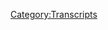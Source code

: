 {{DEFAULTSORT:
    #_TRANSCRIPT_0025:Dennis Montgomery Investigation
}}{{Transcript
    | title         = [[25: Dennis Montgomery Investigation]]
    | caption       = [https://knowledgefight.libsyn.com/knowledge-fight-dennis-montgomery-investigation Listen to this episode on Libsyn]
    | episodeNumber = [[25: Dennis Montgomery Investigation|25]]
    | length        = 02:38:09
}}

{{MessageBox
    | header     = Warning: Bot Generated Content
    | text       = This transcript was automatically generated by transcription software and likely contains many mistakes and misattributions. Please check the audio for definitive quotes, attribution, and context.
    | image      = N3yvass4myg91.webp
    | imagewidth = 50px
    | id         = warning
}}

{{TranscriptBlock
    | name      = Alex Jones
    | timestamp = 00:00:00.000
    | text      = Andy in Kansas, you're on the air. Thanks for holding.
}}

{{TranscriptBlock
    | name      = Andy In Kansas
    | timestamp = 00:00:03.129
    | text      = Hello, Alex, I'm a first time caller. I'm a huge fan. I love your work.
}}

{{TranscriptBlock
    | name      = Alex Jones
    | timestamp = 00:00:06.480
    | text      = I love you.
}}

{{TranscriptBlock
    | name      = Dan
    | timestamp = 00:00:07.000
    | text      = Hey, everybody. Welcome back to Knowledge Fight. I'm Dan.
}}

{{TranscriptBlock
    | name      = Jordan
    | timestamp = 00:00:10.390
    | text      = I'm Jordan.
}}

{{TranscriptBlock
    | name      = Dan
    | timestamp = 00:00:11.089
    | text      = We are back for yet another episode where we sit down and drink a little bit of wine and discuss what's going on in the wacky wacky world of Alex Jones.
}}

{{TranscriptBlock
    | name      = Jordan
    | timestamp = 00:00:20.000
    | text      = Is there is there a twist to that?
}}

{{TranscriptBlock
    | name      = Dan
    | timestamp = 00:00:21.000
    | text      = There is, there's a Chubby Checker featuring the Fat Boys level twist.
}}

{{TranscriptBlock
    | name      = Jordan
    | timestamp = 00:00:26.100
    | text      = All right, we're done.
}}

{{TranscriptBlock
    | name      = Dan
    | timestamp = 00:00:27.750
    | text      = Already used Chubby Checker once as a reference. Realized he did the twist with the Fat Boys later.
}}

{{TranscriptBlock
    | name      = Jordan
    | timestamp = 00:00:32.000
    | text      = It was too late for us.
}}

{{TranscriptBlock
    | name      = Dan
    | timestamp = 00:00:34.000
    | text      = All right. The twist is that I watch tons of Infowars and Alex Jones in particular.
}}

{{TranscriptBlock
    | name      = Jordan
    | timestamp = 00:00:39.219
    | text      = And I do not watch any.
}}

{{TranscriptBlock
    | name      = Dan
    | timestamp = 00:00:40.630
    | text      = None at all. Not an iota except I did just trick you into watching
}}

{{TranscriptBlock
    | name      = Jordan
    | timestamp = 00:00:45.000
    | text      = You tried to get me to watch some and then David Knight appeared like a fucking demon from beneath the boring sixth level of hell.
}}

{{TranscriptBlock
    | name      = Dan
    | timestamp = 00:00:56.000
    | text      = Like the world's most boring hobo, coming on TV. We
}}

{{TranscriptBlock
    | name      = Jordan
    | timestamp = 00:01:02.000
    | text      = I did find out he's got quite a bit of gray in his beard. I didn't realize that.
}}

{{TranscriptBlock
    | name      = Dan
    | timestamp = 00:01:05.000
    | text      = Tons. Oh, tons.
}}

{{TranscriptBlock
    | name      = Jordan
    | timestamp = 00:01:05.840
    | text      = Yeah.
}}

{{TranscriptBlock
    | name      = Dan
    | timestamp = 00:01:06.109
    | text      = We're recording this on Sunday. And we wanted to check in because Alex had promoted online that he's about to drop a huge Pizzagate bombshell. And so we wanted to check in on what that was. That's how I tricked you into watching. So far at press time, no bombshell.
}}

{{TranscriptBlock
    | name      = Jordan
    | timestamp = 00:01:20.980
    | text      = Nothing.
}}

{{TranscriptBlock
    | name      = Dan
    | timestamp = 00:01:21.480
    | text      = So we will monitor that and keep you up to date. Generally,
}}

{{TranscriptBlock
    | name      = Jordan
    | timestamp = 00:01:24.829
    | text      = He probably won't.
}}

{{TranscriptBlock
    | name      = Dan
    | timestamp = 00:01:25.750
    | text      = Nope, not at all. I'm still standing by my former theory that I espoused on the last podcast. That is, he got threatened with a lawsuit.
}}

{{TranscriptBlock
    | name      = Jordan
    | timestamp = 00:01:33.000
    | text      = I think we can stick with that one.
}}

{{TranscriptBlock
    | name      = Dan
    | timestamp = 00:01:35.000
    | text      = I'm not sure that anything that he says today could shake my belief in that.
}}

{{TranscriptBlock
    | name      = Jordan
    | timestamp = 00:01:40.000
    | text      = No, he was definitely, he was definitely at least served some sort of papers, maybe a subpoena to, you know, give
}}

{{TranscriptBlock
    | name      = Dan
    | timestamp = 00:01:47.000
    | text      = Sure.
}}

{{TranscriptBlock
    | name      = Jordan
    | timestamp = 00:01:47.599
    | text      = Shit, I don't know.
}}

{{TranscriptBlock
    | name      = Dan
    | timestamp = 00:01:48.770
    | text      = Don't destroy any of your evidence?
}}

{{TranscriptBlock
    | name      = Jordan
    | timestamp = 00:01:50.740
    | text      = Yeah, something like that.
}}

{{TranscriptBlock
    | name      = Dan
    | timestamp = 00:01:52.099
    | text      = He was shook.
}}

{{TranscriptBlock
    | name      = Jordan
    | timestamp = 00:01:52.829
    | text      = He was, yeah.
}}

{{TranscriptBlock
    | name      = Dan
    | timestamp = 00:01:53.469
    | text      = But anyway,
}}

{{TranscriptBlock
    | name      = Jordan
    | timestamp = 00:01:54.129
    | text      = Almost as much as when he lost all his money.
}}

{{TranscriptBlock
    | name      = Dan
    | timestamp = 00:01:57.000
    | text      = He was more shook then. So today, what we're gonna do is we're gonna go over the, you know, this is going to be a special exposé episode.
}}

{{TranscriptBlock
    | name      = Jordan
    | timestamp = 00:02:05.549
    | text      = Oh, boy.
}}

{{TranscriptBlock
    | name      = Dan
    | timestamp = 00:02:06.099
    | text      = Generally what we do is I take a day in the life of Alex Jones, and I play the clips, and we discuss where he's incredibly wrong about everything. right. Today, what we're going to be doing is breaking down the entirety of last week.
}}

{{TranscriptBlock
    | name      = Jordan
    | timestamp = 00:02:20.610
    | text      = This is unprecedented.
}}

{{TranscriptBlock
    | name      = Dan
    | timestamp = 00:02:21.969
    | text      = And a busted ass narrative that Alex is promoting. And the results of my incredibly deep research into why Alex Jones, I feel like he has to know that he's just being a complete liar.
}}

{{TranscriptBlock
    | name      = Jordan
    | timestamp = 00:02:33.439
    | text      = All right.
}}

{{TranscriptBlock
    | name      = Dan
    | timestamp = 00:02:34.120
    | text      = He has to know.
}}

{{TranscriptBlock
    | name      = Jordan
    | timestamp = 00:02:35.000
    | text      = I have gotten about 30 texts from you over this past week about how intense your research is. And I just wonder,
}}

{{TranscriptBlock
    | name      = Dan
    | timestamp = 00:02:42.759
    | text      = I've been
}}

{{TranscriptBlock
    | name      = Jordan
    | timestamp = 00:02:43.439
    | text      = I wonder.
}}

{{TranscriptBlock
    | name      = Dan
    | timestamp = 00:02:44.000
    | text      = I've been reading court documents.
}}

{{TranscriptBlock
    | name      = Jordan
    | timestamp = 00:02:46.000
    | text      = Why? What is wrong with you?
}}

{{TranscriptBlock
    | name      = Dan
    | timestamp = 00:02:48.250
    | text      = Judge's decisions.
}}

{{TranscriptBlock
    | name      = Jordan
    | timestamp = 00:02:50.099
    | text      = I want you to be...
}}

{{TranscriptBlock
    | name      = Dan
    | timestamp = 00:02:51.349
    | text      = Depositions.
}}

{{TranscriptBlock
    | name      = Jordan
    | timestamp = 00:02:51.349
    | text      = --ok. That's, this is now, this is eventually just going to turn into me wishing well on you.
}}

{{TranscriptBlock
    | name      = Dan
    | timestamp = 00:02:58.000
    | text      = No but see, the thing is, I'm thrilled.
}}

{{TranscriptBlock
    | name      = Jordan
    | timestamp = 00:03:00.000
    | text      = I know. That's one of the problems.
}}

{{TranscriptBlock
    | name      = Dan
    | timestamp = 00:03:03.000
    | text      = I had an amazingly great time reading up on all this stuff.
}}

{{TranscriptBlock
    | name      = Jordan
    | timestamp = 00:03:06.409
    | text      = Okay.
}}

{{TranscriptBlock
    | name      = Dan
    | timestamp = 00:03:06.750
    | text      = I mean, some of the stuff that I found is like, legitimately horrifying? right. Because there's, there's, there's individuals that we're going to discuss, and you're probably aware of maybe one or two of them.
}}

{{TranscriptBlock
    | name      = Jordan
    | timestamp = 00:03:18.710
    | text      = Jesus?
}}

{{TranscriptBlock
    | name      = Dan
    | timestamp = 00:03:19.099
    | text      = Sure he's gonna come in the mix.
}}

{{TranscriptBlock
    | name      = Jordan
    | timestamp = 00:03:20.920
    | text      = Franklin Delano Roosevelt.
}}

{{TranscriptBlock
    | name      = Dan
    | timestamp = 00:03:22.360
    | text      = As he keeps being referred to on the Infowars, Franklin Delanore Roosevelt.
}}

{{TranscriptBlock
    | name      = Jordan
    | timestamp = 00:03:26.389
    | text      = Really.
}}

{{TranscriptBlock
    | name      = Dan
    | timestamp = 00:03:26.819
    | text      = Yeah.
}}

{{TranscriptBlock
    | name      = Jordan
    | timestamp = 00:03:27.139
    | text      = Oh, boy.
}}

{{TranscriptBlock
    | name      = Dan
    | timestamp = 00:03:27.629
    | text      = I think it's an accident, but I'm not sure.
}}

{{TranscriptBlock
    | name      = Jordan
    | timestamp = 00:03:30.000
    | text      = I don't, it could be a play on his cousin? The one that he married?
}}

{{TranscriptBlock
    | name      = Dan
    | timestamp = 00:03:35.000
    | text      = Possibly. But look, I, there's a guy, at least one who's gonna come up who we all know who he is. We've heard of him before. But the amount of research that I did really highlighted how much worse of a person he is. okay. So that was not fun, reading some of the stories about him. But
}}

{{TranscriptBlock
    | name      = Jordan
    | timestamp = 00:03:52.870
    | text      = Who?!
}}

{{TranscriptBlock
    | name      = Dan
    | timestamp = 00:03:53.139
    | text      = We're gonna get to it.
}}

{{TranscriptBlock
    | name      = Jordan
    | timestamp = 00:03:54.590
    | text      = Why are you teasing that?
}}

{{TranscriptBlock
    | name      = Dan
    | timestamp = 00:03:55.939
    | text      = Because look, it's a, this is
}}

{{TranscriptBlock
    | name      = Jordan
    | timestamp = 00:03:56.960
    | text      = Now all I can think about is who it might be?
}}

{{TranscriptBlock
    | name      = Dan
    | timestamp = 00:03:59.250
    | text      = We'll get to it
}}

{{TranscriptBlock
    | name      = Jordan
    | timestamp = 00:04:00.000
    | text      = And, my first thought is OJ for some reason, and I don't think that's right.
}}

{{TranscriptBlock
    | name      = Dan
    | timestamp = 00:04:04.090
    | text      = No, we watched that documentary. We know how bad a guy he is. But look,
}}

{{TranscriptBlock
    | name      = Jordan
    | timestamp = 00:04:07.710
    | text      = He's not a good man.
}}

{{TranscriptBlock
    | name      = Dan
    | timestamp = 00:04:08.770
    | text      = I know I'm doing too much teasing. But we have to start out our episodes, as we try to do each time, with an out of context drop. It has nothing to do with what we're going to be talking about from Alex.
}}

{{TranscriptBlock
    | name      = Alex Jones
    | timestamp = 00:04:19.000
    | text      = Gallup is back to fake polls. They have key demographics, key phone numbers they can call, where they can produce any numbers they want. Does anybody believe that Trump has fallen from 56? Down to 37? In a national poll? No.
}}

{{TranscriptBlock
    | name      = Jordan
    | timestamp = 00:04:32.000
    | text      = Yep. Yep.
}}

{{TranscriptBlock
    | name      = Dan
    | timestamp = 00:04:33.000
    | text      = Yep. Anyway,
}}

{{TranscriptBlock
    | name      = Jordan
    | timestamp = 00:04:35.000
    | text      = Does anybody believe?
}}

{{TranscriptBlock
    | name      = Dan
    | timestamp = 00:04:36.100
    | text      = A lot of people.
}}

{{TranscriptBlock
    | name      = Jordan
    | timestamp = 00:04:37.000
    | text      = Is that a hypothetical?
}}

{{TranscriptBlock
    | name      = Dan
    | timestamp = 00:04:39.000
    | text      = Maybe over 50% of the population believes that. Yeah. All right. So anyway, here we go. Let's get to it. Let's get down to business.
}}

{{TranscriptBlock
    | name      = Jordan
    | timestamp = 00:04:47.120
    | text      = All right.
}}

{{TranscriptBlock
    | name      = Dan
    | timestamp = 00:04:47.790
    | text      = Because this is going to be intense.
}}

{{TranscriptBlock
    | name      = Jordan
    | timestamp = 00:04:50.000
    | text      = All right. Do you want to sing Let's Get Down to Business from the Mulan soundtrack?
}}

{{TranscriptBlock
    | name      = Dan
    | timestamp = 00:04:53.560
    | text      = I'd rather do, uh, This Is How We Do It.
}}

{{TranscriptBlock
    | name      = Jordan
    | timestamp = 00:04:57.000
    | text      = I would really rather you didn't do that.
}}

{{TranscriptBlock
    | name      = Dan
    | timestamp = 00:04:59.000
    | text      = Feel alright, the party's up on the west side.
}}

{{TranscriptBlock
    | name      = Jordan
    | timestamp = 00:05:03.000
    | text      = You know what, eventually I will make a man out of you.
}}

{{TranscriptBlock
    | name      = Dan
    | timestamp = 00:05:08.000
    | text      = Just because I love Pink. And uh. Oh also Carly Rae Jepsen, I don't know if we''ve been over that one. Pink, Lana Del Rey, Carly Rae Jepsen, and Dido. That's the uh, so far my
}}

{{TranscriptBlock
    | name      = Jordan
    | timestamp = 00:05:17.279
    | text      = All right.
}}

{{TranscriptBlock
    | name      = Dan
    | timestamp = 00:05:18.110
    | text      = That's my Mount Rushmore.
}}

{{TranscriptBlock
    | name      = Jordan
    | timestamp = 00:05:20.000
    | text      = Okay, that's a bad Mount Rushmore.
}}

{{TranscriptBlock
    | name      = Dan
    | timestamp = 00:05:22.180
    | text      = Fuck you.
}}

{{TranscriptBlock
    | name      = Jordan
    | timestamp = 00:05:22.829
    | text      = Okay, okay, that's fine.
}}

{{TranscriptBlock
    | name      = Dan
    | timestamp = 00:05:24.220
    | text      = So as I said throughout the week, he's pitching this entire narrative,
}}

{{TranscriptBlock
    | name      = Jordan
    | timestamp = 00:05:28.000
    | text      = Enya? Are we on Enya? Are we good with her?
}}

{{TranscriptBlock
    | name      = Dan
    | timestamp = 00:05:31.220
    | text      = I, case to case basis, song by song. I like the Orinoco Flow. Or that song from Sweet November, Only Time?
}}

{{TranscriptBlock
    | name      = Jordan
    | timestamp = 00:05:39.000
    | text      = You already know more about Enya than any human being should.
}}

{{TranscriptBlock
    | name      = Dan
    | timestamp = 00:05:45.000
    | text      = Who can say where the road goes. Listen, we gotta get down to business. yeah. So here's Alex, on Monday's show, sort of giving an introduction to the thesis of what we're going to be talking about today.
}}

{{TranscriptBlock
    | name      = Jordan
    | timestamp = 00:05:55.730
    | text      = Okay.
}}

{{TranscriptBlock
    | name      = Alex Jones
    | timestamp = 00:05:56.000
    | text      = You're listening to the Alex Jones Show.
}}

{{TranscriptBlock
    | name      = Jordan
    | timestamp = 00:05:59.019
    | text      = What is happening with this music.
}}

{{TranscriptBlock
    | name      = Alex Jones
    | timestamp = 00:05:59.019
    | text      = Ladies and gentlemen, thank you for joining us on this Monday, March 20 2017. You go to Drudge report dot com. You can see the headline right in the middle column. It's been there since yesterday afternoon. NSA documents prove surveillance of Trump and his family. Bombshell discovery shows targets of NSA's Project Dragnet. It's an admittedly legal project. And now we've gotten basically the indexes of it, or our sources have. It's Sheriff Joe Arpaio's cold case posse's had this for two years...
}}

{{TranscriptBlock
    | name      = Jordan
    | timestamp = 00:06:35.629
    | text      = Cold case posse.
}}

{{TranscriptBlock
    | name      = Alex Jones
    | timestamp = 00:06:35.629
    | text      = ---out of office as of last year, voted out of office. And that information has now been put out via Infowars dot com. Because the Feds obviously under Obama did nothing. Well, there's a new sheriff in town in DC and...
}}

{{TranscriptBlock
    | name      = Jordan
    | timestamp = 00:06:52.000
    | text      = Joe Arpaio. He's no longer in town. He's gone.
}}

{{TranscriptBlock
    | name      = Alex Jones
    | timestamp = 00:06:55.000
    | text      = --soon you'll see evidence of NSA spying and this goes back, as far as Obama is concerned, eight years. Eight years. But isn't it interesting, Drudge Report dot com, the biggest news site in the world, hands down, second largest website in the world period, after MSN. Top linked in the corner last night. Then it moved down this morning to the middle column. NSA documents surveillance on Trump family more. Project Dragnet.
}}

{{TranscriptBlock
    | name      = Dan
    | timestamp = 00:07:27.000
    | text      = When he's saying
}}

{{TranscriptBlock
    | name      = Jordan
    | timestamp = 00:07:27.350
    | text      = Is that a complete sentence?
}}

{{TranscriptBlock
    | name      = Dan
    | timestamp = 00:07:28.000
    | text      = No, because when he's saying more, that's that click here for more. He's reading the link. And then and then Project Dragnet is a second link. oh okay. So he's he just doesn't he doesn't even know what he's reading on the page. no. It's insane. He actually if we keep listening, he does it again.
}}

{{TranscriptBlock
    | name      = Jordan
    | timestamp = 00:07:46.149
    | text      = His rhythm of that is is bananas.
}}

{{TranscriptBlock
    | name      = Dan
    | timestamp = 00:07:48.240
    | text      = Trump surveilled. More. Project Dragnet.
}}

{{TranscriptBlock
    | name      = Jordan
    | timestamp = 00:07:51.000
    | text      = Like, Christopher Walken is doing the show.
}}

{{TranscriptBlock
    | name      = Dan
    | timestamp = 00:07:53.000
    | text      = Yeah, it's it's, I mean, again, it is indicative of his lack of preparation. He doesn't know what he is actually about to talk about at all. It's It's infuriating. It drives me incredibly insane. But so we have the, this clip isn't done. There's more. oh, good. But before we get to it, I will say what we have already is the introduction of this theme. It's that there is an NSA CIA whistleblower who has come out who has a ton of documents that proves that Donald Trump is being surveilled. And as he, as Alex steamrolls along with this, we will learn that not only is Donald Trump being surveilled and has been for years back when he was just a businessman. right. Not only that, Alex Jones, Michael Savage, other people's families and these
}}

{{TranscriptBlock
    | name      = Jordan
    | timestamp = 00:08:41.000
    | text      = Just just other people's families?
}}

{{TranscriptBlock
    | name      = Jordan
    | timestamp = 00:08:42.970
    | text      = Tons of folks.
}}

{{TranscriptBlock
    | name      = Jordan
    | timestamp = 00:08:43.779
    | text      = Just tons of folks.
}}

{{TranscriptBlock
    | name      = Dan
    | timestamp = 00:08:45.000
    | text      = Yeah being being surveilled.
}}

{{TranscriptBlock
    | name      = Jordan
    | timestamp = 00:08:47.000
    | text      = Was his source Sedward Noden? no. Oh okay.
}}

{{TranscriptBlock
    | name      = Dan
    | timestamp = 00:08:49.000
    | text      = Although Snowden does get cucked out a little bit in this episode.
}}

{{TranscriptBlock
    | name      = Jordan
    | timestamp = 00:08:52.970
    | text      = How do you cuck out Snowden, he's a bad ass.
}}

{{TranscriptBlock
    | name      = Dan
    | timestamp = 00:08:55.519
    | text      = Because he's so minor compared to what this whistleblower is bringing out. all right, all right. And I assure you, we're gonna dig into every single element of this. oh, boy. I will
}}

{{TranscriptBlock
    | name      = Jordan
    | timestamp = 00:09:06.070
    | text      = It's gonna get deep.
}}

{{TranscriptBlock
    | name      = Dan
    | timestamp = 00:09:07.289
    | text      = If in the next two and a half to three hours...
}}

{{TranscriptBlock
    | name      = Jordan
    | timestamp = 00:09:10.019
    | text      = Oh, boy.
}}

{{TranscriptBlock
    | name      = Dan
    | timestamp = 00:09:10.539
    | text      = --you, we don't end up with everyone who hears this, realizing that this is nothing? I will commit hari kari. No, I wont.
}}

{{TranscriptBlock
    | name      = Jordan
    | timestamp = 00:09:17.590
    | text      = Nope, that's a promise.
}}

{{TranscriptBlock
    | name      = Dan
    | timestamp = 00:09:18.929
    | text      = That's a verbal contract. Anyway, back
}}

{{TranscriptBlock
    | name      = Jordan
    | timestamp = 00:09:21.000
    | text      = Exactly.
}}

{{TranscriptBlock
    | name      = Dan
    | timestamp = 00:09:21.809
    | text      = Let's get back to the clip before I make a worse offer.
}}

{{TranscriptBlock
    | name      = Jordan
    | timestamp = 00:09:21.809
    | text      = Donate to Dan's Patreon...
}}

{{TranscriptBlock
    | name      = Dan
    | timestamp = 00:09:24.149
    | text      = I need to buy a sword!
}}

{{TranscriptBlock
    | name      = Jordan
    | timestamp = 00:09:24.149
    | text      = --otherwise he won't be able to commit hari kari.
}}

{{TranscriptBlock
    | name      = Dan
    | timestamp = 00:09:31.000
    | text      = It's the only way to go about things honorably.
}}

{{TranscriptBlock
    | name      = Alex Jones
    | timestamp = 00:09:34.000
    | text      = You'd think MSM would at least come out and say it wasn't true. Kind of like when we got the MIAC reports from the state police and then from federal marshals, another copy from a different division because there were all the different variants depending on who they were sent to. And for a week the media ignored it. Then they said it was fake. Then they said okay, it's real. Well, of course it was real. I didn't just get it from my sources and believe it I also called the phone numbers on there. And the FBI is like, you're not supposed to have that. Where are you, we're, and then little arguments about it, I said it's already out. Already have it ready to be published. I'm publishing it right now. So there you go. NSA documents, surveillance on Trump family more. Project Dragnet.
}}

{{TranscriptBlock
    | name      = Jordan
    | timestamp = 00:10:20.519
    | text      = Project Dragnet.
}}

{{TranscriptBlock
    | name      = Dan
    | timestamp = 00:10:21.000
    | text      = Again, that's him reading the links, and not figuring out how sentence works
}}

{{TranscriptBlock
    | name      = Jordan
    | timestamp = 00:10:25.000
    | text      = Tom Hanks and Dan Akroyd. Project Dragnet?
}}

{{TranscriptBlock
    | name      = Dan
    | timestamp = 00:10:32.000
    | text      = Is that their theme song? I don't remember.
}}

{{TranscriptBlock
    | name      = Jordan
    | timestamp = 00:10:33.919
    | text      = I have no idea.
}}

{{TranscriptBlock
    | name      = Dan
    | timestamp = 00:10:34.629
    | text      = Just the facts, ma'am.
}}

{{TranscriptBlock
    | name      = Jordan
    | timestamp = 00:10:35.620
    | text      = Yes. There we go.
}}

{{TranscriptBlock
    | name      = Dan
    | timestamp = 00:10:36.440
    | text      = Wan't there a remake the movie with the Rock and Steve Carell? Is that right I don't know.
}}

{{TranscriptBlock
    | name      = Jordan
    | timestamp = 00:10:40.860
    | text      = They did not do that.
}}

{{TranscriptBlock
    | name      = Dan
    | timestamp = 00:10:42.000
    | text      = I know they made a Dragnet movie.
}}

{{TranscriptBlock
    | name      = Jordan
    | timestamp = 00:10:42.000
    | text      = Yeah. With Tom Hanks and Dan Aykroyd.
}}

{{TranscriptBlock
    | name      = Dan
    | timestamp = 00:10:46.000
    | text      = No, that was the old one. They made a new one with Steve Carell.
}}

{{TranscriptBlock
    | name      = Jordan
    | timestamp = 00:10:50.039
    | text      = What?
}}

{{TranscriptBlock
    | name      = Dan
    | timestamp = 00:10:50.409
    | text      = I don't think the Rock was in it. I think I'm conflating things.
}}

{{TranscriptBlock
    | name      = Jordan
    | timestamp = 00:10:54.389
    | text      = I don't think you're, I don't think
}}

{{TranscriptBlock
    | name      = Dan
    | timestamp = 00:10:56.320
    | text      = This is so irrelevant to the point.
}}

{{TranscriptBlock
    | name      = Jordan
    | timestamp = 00:10:58.580
    | text      = What is?
}}

{{TranscriptBlock
    | name      = Dan
    | timestamp = 00:10:59.090
    | text      = So on Sunday of last week, Infowars published what they believed, or what they are claiming, is a database of phone numbers and addresses. right. And Alex has said this, these were my old phone numbers. This is correct. These are the phone numbers that I have for Donald Trump. These are real phone numbers. But as we know, he doesn't know Donald Trump's phone number.
}}

{{TranscriptBlock
    | name      = Jordan
    | timestamp = 00:11:22.000
    | text      = No. Every time he gets a call, he's like, Wait, it I think this is the right area code for the president.
}}

{{TranscriptBlock
    | name      = Dan
    | timestamp = 00:11:27.000
    | text      = He keeps saying that. So his claimed that he has multiple phone numbers for Trump. It it falls flat for us. But
}}

{{TranscriptBlock
    | name      = Jordan
    | timestamp = 00:11:34.000
    | text      = Well, but he does have Trumps in different area codes. right. yeah. That what we're saying right there?
}}

{{TranscriptBlock
    | name      = Dan
    | timestamp = 00:11:39.000
    | text      = Yeah. Rest in peace, Nate Dogg. But he has, he has these things that he published with some redacted parts, you know, like, you don't want to
}}

{{TranscriptBlock
    | name      = Jordan
    | timestamp = 00:11:46.990
    | text      = Fake redacted parts.
}}

{{TranscriptBlock
    | name      = Dan
    | timestamp = 00:11:48.090
    | text      = Well no. You don't want to, or even if you do have this information that you've got, you don't want to dox tons of people. So they, you know, clipped off parts of phone numbers and what have you. okay. They claimed that it was a part of a massive index of people who were being spied on. And this is from this whistleblower's information. Now, the problem that we have with that, is that that is completely unprovable. And all of this information could have been gotten by someone who has the minimal amount of hacking skills and is willing to falsify documents. yeah. So keep that in mind. As we go further.
}}

{{TranscriptBlock
    | name      = Jordan
    | timestamp = 00:12:24.000
    | text      = I am struggling to keep it in mind right now.
}}

{{TranscriptBlock
    | name      = Dan
    | timestamp = 00:12:26.000
    | text      = Anything that Alex has posted, does not have to come, like, every piece of evidence that he's posted on the website does not have to come from, like an NSA source, or a CIA source. It's all very easily accessible information. Like a lot of the information is, the address of Mar-a-Lago. I could Google that.
}}

{{TranscriptBlock
    | name      = Jordan
    | timestamp = 00:12:45.000
    | text      = And is it is it? Did he just print out like a part of the phonebook?
}}

{{TranscriptBlock
    | name      = Dan
    | timestamp = 00:12:49.000
    | text      = I don't think he did. I think someone else did and sent it to him as evidence of a leak.
}}

{{TranscriptBlock
    | name      = Jordan
    | timestamp = 00:12:54.000
    | text      = Okay, so it's, it's not the white papers. It's the white pages. That's what I got.
}}

{{TranscriptBlock
    | name      = Dan
    | timestamp = 00:12:59.649
    | text      = Nailed it.
}}

{{TranscriptBlock
    | name      = Jordan
    | timestamp = 00:13:00.399
    | text      = See? I can sound bite. yeah. You think I can't sound bite?
}}

{{TranscriptBlock
    | name      = Dan
    | timestamp = 00:13:04.279
    | text      = I think you can sound bite baby!
}}

{{TranscriptBlock
    | name      = Jordan
    | timestamp = 00:13:05.100
    | text      = I can sound bite all day.
}}

{{TranscriptBlock
    | name      = Dan
    | timestamp = 00:13:06.000
    | text      = So this is basically the construction of what is going on.
}}

{{TranscriptBlock
    | name      = Jordan
    | timestamp = 00:13:12.000
    | text      = Right. We're building the foundation of a lie about spies. Spy a lie.
}}

{{TranscriptBlock
    | name      = Dan
    | timestamp = 00:13:18.000
    | text      = And Alex is using whatever information that he got as evidence that Trump has been being spied on. He's using it as evidence that he was right all along.
}}

{{TranscriptBlock
    | name      = Jordan
    | timestamp = 00:13:30.000
    | text      = Which is none.
}}

{{TranscriptBlock
    | name      = Dan
    | timestamp = 00:13:31.169
    | text      = Right. So on Monday, he has an interview with a guy named Mike Zullo. okay. And Mike Zullo is a former detective. And from what
}}

{{TranscriptBlock
    | name      = Jordan
    | timestamp = 00:13:41.000
    | text      = Yes, so he's come back for one last job. right. Is he is he two or three days away from retirement? Please give me something.
}}

{{TranscriptBlock
    | name      = Dan
    | timestamp = 00:13:48.000
    | text      = Certainly past. okay. He's currently a used car dealer as as far as I can tell. okay. That's what I found in my slight bits of research.
}}

{{TranscriptBlock
    | name      = Jordan
    | timestamp = 00:13:57.580
    | text      = Sideways move.
}}

{{TranscriptBlock
    | name      = Dan
    | timestamp = 00:13:58.639
    | text      = I don't care too much about Mike Zullo necessarily. all right. What I do care about more is that he is an employee and former, well former employee because he's not he's not in work anymore, of Sheriff Joe Arpaio. great. He was a member of his cold case posse. oh no. And now I think it is time that we start to deal a tiny bit with Joe Arpaio.
}}

{{TranscriptBlock
    | name      = Jordan
    | timestamp = 00:14:22.000
    | text      = That racist garbage pile of human fuckface. That guy?
}}

{{TranscriptBlock
    | name      = Dan
    | timestamp = 00:14:26.000
    | text      = He...
}}

{{TranscriptBlock
    | name      = Jordan
    | timestamp = 00:14:26.289
    | text      = That guy?
}}

{{TranscriptBlock
    | name      = Dan
    | timestamp = 00:14:26.289
    | text      = ...is who I was talking about. all right. Earlier when I said, when you look into him, he's way worse than even what you just said.
}}

{{TranscriptBlock
    | name      = Jordan
    | timestamp = 00:14:34.000
    | text      = Yeah, I did not know if you could get worse than everything I know about him?
}}

{{TranscriptBlock
    | name      = Dan
    | timestamp = 00:14:40.000
    | text      = So we're gonna get to it and Mike Zullo is going to make the argument
}}

{{TranscriptBlock
    | name      = Jordan
    | timestamp = 00:14:44.000
    | text      = That's like finding out the devil is also Alex Jones. Like it just doesn't get much worse that, you think the devil can't go lower. But there we go.
}}

{{TranscriptBlock
    | name      = Dan
    | timestamp = 00:14:51.000
    | text      = Yeah, the devil also like, you know, cheats at cards or something like that. God dammit, man. Come on.
}}

{{TranscriptBlock
    | name      = Jordan
    | timestamp = 00:14:59.000
    | text      = In the old West though. So you always shoot him.
}}

{{TranscriptBlock
    | name      = Dan
    | timestamp = 00:15:01.000
    | text      = Yeah yeah. So we'll get to Zullo's point, which is basically, that when Joe Arpaio was being tried...
}}

{{TranscriptBlock
    | name      = Jordan
    | timestamp = 00:15:08.870
    | text      = Right.
}}

{{TranscriptBlock
    | name      = Dan
    | timestamp = 00:15:09.330
    | text      = --for contempt of court...
}}

{{TranscriptBlock
    | name      = Jordan
    | timestamp = 00:15:11.129
    | text      = Yeah.
}}

{{TranscriptBlock
    | name      = Dan
    | timestamp = 00:15:11.600
    | text      = --for not making the necessary changes that a judge insisted that he make, based on findings that they had of racial discrimination in the Maricopa County police force.
}}

{{TranscriptBlock
    | name      = Jordan
    | timestamp = 00:15:25.000
    | text      = Right, the part where he didn't follow the law on one occasion...
}}

{{TranscriptBlock
    | name      = Dan
    | timestamp = 00:15:28.330
    | text      = Twice.
}}

{{TranscriptBlock
    | name      = Jordan
    | timestamp = 00:15:28.629
    | text      = --and then also didn't, didn't follow the law telling him to follow the law.
}}

{{TranscriptBlock
    | name      = Dan
    | timestamp = 00:15:33.000
    | text      = There were two times that he was brought into court in 2008 and 2010. right. And told you need to make these changes. This is a severe problem. And then he didn't, and he was held in contempt of court.
}}

{{TranscriptBlock
    | name      = Jordan
    | timestamp = 00:15:45.000
    | text      = Yeah. Instead of arrested and had his left leg cut off as what should have happened.
}}

{{TranscriptBlock
    | name      = Dan
    | timestamp = 00:15:50.000
    | text      = Right. In this court case.
}}

{{TranscriptBlock
    | name      = Jordan
    | timestamp = 00:15:52.000
    | text      = I don't want to,, like he's right legged. So I don't want to remove his good leg. You know what I'm saying? His dominant leg.
}}

{{TranscriptBlock
    | name      = Dan
    | timestamp = 00:15:58.000
    | text      = Need to be able to kick. yeah, exactly. So Mike Zullo is gonna make the argument as we go along, that he was being, he was being surveilled upon and wiretapped during that investigation, and we'll deal with that in a moment. But what I want to deal with first is, I want to give an accurate picture of who Sheriff Joe Arpaio is.
}}

{{TranscriptBlock
    | name      = Jordan
    | timestamp = 00:16:18.000
    | text      = Let's get down to it.
}}

{{TranscriptBlock
    | name      = Dan
    | timestamp = 00:16:21.000
    | text      = I have pages...
}}

{{TranscriptBlock
    | name      = Jordan
    | timestamp = 00:16:22.570
    | text      = Oh boy.
}}

{{TranscriptBlock
    | name      = Dan
    | timestamp = 00:16:23.250
    | text      = --of instances where any single one of these is disqualifying. So get ready.
}}

{{TranscriptBlock
    | name      = Jordan
    | timestamp = 00:16:31.000
    | text      = Does he say grab him by the pussy a bunch?
}}

{{TranscriptBlock
    | name      = Dan
    | timestamp = 00:16:33.330
    | text      = No.
}}

{{TranscriptBlock
    | name      = Jordan
    | timestamp = 00:16:33.330
    | text      = Because we know that's the only locker room talk.
}}

{{TranscriptBlock
    | name      = Dan
    | timestamp = 00:16:36.000
    | text      = So he's the Sheriff of Maricopa County in Arizona. Yeah. In 1993, Joe Arpaio set up a tent city to houses inmates outside. He did not believe that they deserve to be inside. great. Arpaio literally described the tent city as a quote, concentration camp.
}}

{{TranscriptBlock
    | name      = Jordan
    | timestamp = 00:16:51.690
    | text      = That's good.
}}

{{TranscriptBlock
    | name      = Dan
    | timestamp = 00:16:52.440
    | text      = Bad news.
}}

{{TranscriptBlock
    | name      = Jordan
    | timestamp = 00:16:53.000
    | text      = I like his willingness to embrace his monstrosity, like he didn't even bother to call it something different. He's like, if I could burn you, I would totally do that. But the law or something says I can't.
}}

{{TranscriptBlock
    | name      = Dan
    | timestamp = 00:17:04.000
    | text      = Speaking of burning these inmates.
}}

{{TranscriptBlock
    | name      = Jordan
    | timestamp = 00:17:06.150
    | text      = Please don't say any more after that.
}}

{{TranscriptBlock
    | name      = Dan
    | timestamp = 00:17:08.490
    | text      = On July 2 2011, when temperatures in Phoenix hit 118 degrees Fahrenheit, Arpaio measured the temperature inside Tent City tents as 145 degrees Fahrenheit. Some inmates complained that their fans near their beds were not working and that their shoes were melting from the heat.
}}

{{TranscriptBlock
    | name      = Jordan
    | timestamp = 00:17:25.519
    | text      = Jesus fucking Christ.
}}

{{TranscriptBlock
    | name      = Dan
    | timestamp = 00:17:26.720
    | text      = During the summer of 2003, when outside temperatures exceeded 110 degrees Fahrenheit, Arpaio said to complaining inmates, it's 120 degrees in Iraq and the soldiers are living in tents and they didn't commit any crimes so shut your mouths. Which is horrible.
}}

{{TranscriptBlock
    | name      = Jordan
    | timestamp = 00:17:42.000
    | text      = He's not a human being is he?
}}

{{TranscriptBlock
    | name      = Dan
    | timestamp = 00:17:43.000
    | text      = No. he's not. In 1997,
}}

{{TranscriptBlock
    | name      = Jordan
    | timestamp = 00:17:46.000
    | text      = How do you, how do you do that? And how do you not have any empathy for another human being?
}}

{{TranscriptBlock
    | name      = Dan
    | timestamp = 00:17:50.000
    | text      = In 1997, Amnesty International said Arpaio's Tent City jail is not a quote, adequate or humane alternative to housing inmates in suitable jail facilities.
}}

{{TranscriptBlock
    | name      = Jordan
    | timestamp = 00:18:01.000
    | text      = People get mad when you leave a dog in a fucking car. And this dude is literally burning people alive in the desert sun.
}}

{{TranscriptBlock
    | name      = Dan
    | timestamp = 00:18:09.000
    | text      = Tent City is criticized by groups contending that there are violations of human and constitutional rights implicit in its formation.
}}

{{TranscriptBlock
    | name      = Jordan
    | timestamp = 00:18:18.000
    | text      = All the rights. It's a war crime. yep. You. You wouldn't do that at fucking Guantanamo Bay. his
}}

{{TranscriptBlock
    | name      = Dan
    | timestamp = 00:18:25.000
    | text      = Well, argument is that they're criminals and who cares?
}}

{{TranscriptBlock
    | name      = Jordan
    | timestamp = 00:18:27.920
    | text      = That's a bad argument.
}}

{{TranscriptBlock
    | name      = Dan
    | timestamp = 00:18:29.119
    | text      = Fuck em, they committed crimes.
}}

{{TranscriptBlock
    | name      = Jordan
    | timestamp = 00:18:31.000
    | text      = No, that's a really bad argument.
}}

{{TranscriptBlock
    | name      = Dan
    | timestamp = 00:18:32.000
    | text      = Sure. One of Arpaio's public relations actions was the requirement that inmates wear pink underwear in order to prevent its theft by the released inmates, which is a stupid rationale. He claimed
}}

{{TranscriptBlock
    | name      = Jordan
    | timestamp = 00:18:43.000
    | text      = Yeah, but I mean, that's the most harmless thing I've ever heard anybody do so.
}}

{{TranscriptBlock
    | name      = Dan
    | timestamp = 00:18:47.000
    | text      = He claims that he has saved the county $70,000 in the first year of this rule was in effect, that's a lot of fucking underwear.
}}

{{TranscriptBlock
    | name      = Jordan
    | timestamp = 00:18:54.000
    | text      = That's lies.
}}

{{TranscriptBlock
    | name      = Dan
    | timestamp = 00:18:54.980
    | text      = Arpaio subsequently
}}

{{TranscriptBlock
    | name      = Jordan
    | timestamp = 00:18:56.420
    | text      = Pink underwear costs 50 cents more in my experience.
}}

{{TranscriptBlock
    | name      = Dan
    | timestamp = 00:18:59.000
    | text      = So Arpaio subsequently started to sell customized pink boxers with the Maricopa County Sheriff's logo and "Go Joe" on them as a fundraiser for Sheriff's Posse Association. what? Despite allegations of misuse of funds received from these sales, Arpaio declined to provide an accounting for the money. So he basically used it as a promotional tool. And there's no evidence also that he saved that $70,000 at all. So.
}}

{{TranscriptBlock
    | name      = Jordan
    | timestamp = 00:19:24.000
    | text      = So we're ending with his financial crimes.
}}

{{TranscriptBlock
    | name      = Dan
    | timestamp = 00:19:27.000
    | text      = We're not even ending. We're not even close.
}}

{{TranscriptBlock
    | name      = Jordan
    | timestamp = 00:19:29.900
    | text      = No!
}}

{{TranscriptBlock
    | name      = Dan
    | timestamp = 00:19:30.099
    | text      = In 2010 Arpaio put together an armed, illegal immigration posse help enforce immigration law.
}}

{{TranscriptBlock
    | name      = Jordan
    | timestamp = 00:19:36.000
    | text      = Why do you keep saying posse, posse is bad.
}}

{{TranscriptBlock
    | name      = Dan
    | timestamp = 00:19:39.000
    | text      = It's real bad. You know what it gets worse. This policy included actors Steven Seagal and Lou Ferrigno.
}}

{{TranscriptBlock
    | name      = Jordan
    | timestamp = 00:19:45.000
    | text      = No, that's better. I am way more comfortable with that posse now.
}}

{{TranscriptBlock
    | name      = Dan
    | timestamp = 00:19:49.940
    | text      = They have guns.
}}

{{TranscriptBlock
    | name      = Jordan
    | timestamp = 00:19:51.130
    | text      = One, I know that that posse is immune to ninjas. That's the first thing we know about that posse.
}}

{{TranscriptBlock
    | name      = Dan
    | timestamp = 00:19:58.380
    | text      = Or voodoo.
}}

{{TranscriptBlock
    | name      = Jordan
    | timestamp = 00:19:59.170
    | text      = No ninjas, and then and if anybody gets really out of control, they've got somebody to fall back on. He's a big green guy.
}}

{{TranscriptBlock
    | name      = Dan
    | timestamp = 00:20:08.000
    | text      = You wouldn't like him when he's angry.
}}

{{TranscriptBlock
    | name      = Jordan
    | timestamp = 00:20:09.369
    | text      = You would not.
}}

{{TranscriptBlock
    | name      = Dan
    | timestamp = 00:20:09.869
    | text      = You would not like me if you're illegal.
}}

{{TranscriptBlock
    | name      = Jordan
    | timestamp = 00:20:11.000
    | text      = Especially not if you're, oh god. Joe Arpaio is a monster.
}}

{{TranscriptBlock
    | name      = Dan
    | timestamp = 00:20:16.000
    | text      = Dude, we're not even close to the tip of the iceberg
}}

{{TranscriptBlock
    | name      = Jordan
    | timestamp = 00:20:18.980
    | text      = Oh no.
}}

{{TranscriptBlock
    | name      = Dan
    | timestamp = 00:20:19.299
    | text      = The ACLU has alleged that quote, Arpaio routinely abused pre trial detainees at Maricopa County jail by feeding them moldy bread, rotten fruit and other contaminated food, housing them in cells so hot as to endanger their health, denying them care for serious medical and mental health needs and keeping them packed as tightly as sardines in holding cells for days at a time during intake now that
}}

{{TranscriptBlock
    | name      = Jordan
    | timestamp = 00:20:41.000
    | text      = Is this the fucking middle, medieval ages, what is fucking happening?
}}

{{TranscriptBlock
    | name      = Dan
    | timestamp = 00:20:45.000
    | text      = That's before they were charged.
}}

{{TranscriptBlock
    | name      = Jordan
    | timestamp = 00:20:46.730
    | text      = That's before they were charged with a fucking crime.
}}

{{TranscriptBlock
    | name      = Dan
    | timestamp = 00:20:49.569
    | text      = This is pre trial detainees.
}}

{{TranscriptBlock
    | name      = Jordan
    | timestamp = 00:20:51.000
    | text      = That's not good.
}}

{{TranscriptBlock
    | name      = Dan
    | timestamp = 00:20:51.950
    | text      = That's insane.
}}

{{TranscriptBlock
    | name      = Jordan
    | timestamp = 00:20:52.789
    | text      = You should probably treat those people, no, you should treat human beings like human beings.
}}

{{TranscriptBlock
    | name      = Dan
    | timestamp = 00:20:58.000
    | text      = A federal judge named Neil Wake ruled in 2008 and 2010 that the county jails violated human and constitutional rights of the inmates.
}}

{{TranscriptBlock
    | name      = Jordan
    | timestamp = 00:21:06.000
    | text      = Yeah, that's a very simple ruling, that should have taken like 20 seconds.
}}

{{TranscriptBlock
    | name      = Dan
    | timestamp = 00:21:11.000
    | text      = Under Arpaio, the Maricopa County jails have lost accreditation multiple times. In September 2008, the National Committee on Correctional Health Care terminated the accreditation of Maricopa County Sheriff's office jails, for failure to maintain compliance with national standards and providing false information about such compliance.
}}

{{TranscriptBlock
    | name      = Jordan
    | timestamp = 00:21:29.000
    | text      = What does that mean?
}}

{{TranscriptBlock
    | name      = Dan
    | timestamp = 00:21:30.000
    | text      = They lied? What do you mean?
}}

{{TranscriptBlock
    | name      = Jordan
    | timestamp = 00:21:31.000
    | text      = No, I mean, last accreditation, does that mean people aren't allowed to be in there anymore?
}}

{{TranscriptBlock
    | name      = Dan
    | timestamp = 00:21:35.000
    | text      = No, just that they're not supported by these medical associations that are in charge of sort of keeping track and making sure that jails are treating people humanely.
}}

{{TranscriptBlock
    | name      = Jordan
    | timestamp = 00:21:44.000
    | text      = So they're just, so he's still allowed to treat people inhumanely, they just say, I think that's bad.
}}

{{TranscriptBlock
    | name      = Dan
    | timestamp = 00:21:51.000
    | text      = Basically. Yeah. But it's a big deal.
}}

{{TranscriptBlock
    | name      = Jordan
    | timestamp = 00:21:53.000
    | text      = Great. They're fucking amazing. Awesome. I love their, I love their life saving abilities here.
}}

{{TranscriptBlock
    | name      = Dan
    | timestamp = 00:21:57.000
    | text      = They have no like enforcement capabilities, but they do have, like, meh,
}}

{{TranscriptBlock
    | name      = Jordan
    | timestamp = 00:22:06.000
    | text      = How is it that Alex Jones can get a fuck face to go to a goddamn pizza restaurant, but we can't get human beings to save other human beings lives that are being burned alive.
}}

{{TranscriptBlock
    | name      = Dan
    | timestamp = 00:22:15.000
    | text      = In October 2008
}}

{{TranscriptBlock
    | name      = Jordan
    | timestamp = 00:22:15.900
    | text      = Liberals are pussies. That's why.
}}

{{TranscriptBlock
    | name      = Dan
    | timestamp = 00:22:17.819
    | text      = In October 2008, a US District Court judge ruled that grossly inadequate conditions at the Maricopa County Jail, overseen by Arpaio, are unconstitutional and jeopardize the health and safety of prisoners. yeah. I hate to keep hammering on that. But these are different cases also. Arpaio has said that his jails are meant as places of punishment, and the inhabitants are criminals, although in fact, most inmates have not been convicted of a crime and are awaiting trial. Fuck you.
}}

{{TranscriptBlock
    | name      = Jordan
    | timestamp = 00:22:45.000
    | text      = Fuck. What the fuck?
}}

{{TranscriptBlock
    | name      = Dan
    | timestamp = 00:22:48.000
    | text      = It gets worse.
}}

{{TranscriptBlock
    | name      = Jordan
    | timestamp = 00:22:48.799
    | text      = Where did these people fucking come from?
}}

{{TranscriptBlock
    | name      = Dan
    | timestamp = 00:22:51.039
    | text      = It gets worse.
}}

{{TranscriptBlock
    | name      = Jordan
    | timestamp = 00:22:52.000
    | text      = Who the fuck
}}

{{TranscriptBlock
    | name      = Dan
    | timestamp = 00:22:52.869
    | text      = It gets worse.
}}

{{TranscriptBlock
    | name      = Jordan
    | timestamp = 00:22:53.960
    | text      = At least Ted Bundy was honest about his monstrosity. Like I would much rather, like he's a sociopath that's still allowed to roam the streets, like he just figured out how to fucking turn it into a money, like he turned being Ted Bundy into a job. That's what he did.
}}

{{TranscriptBlock
    | name      = Dan
    | timestamp = 00:23:13.000
    | text      = And he was reelected like four times.
}}

{{TranscriptBlock
    | name      = Jordan
    | timestamp = 00:23:15.000
    | text      = Well, Arizona is a fucking garbage hole filled with old white people.
}}

{{TranscriptBlock
    | name      = Dan
    | timestamp = 00:23:19.000
    | text      = That's fair. Here's another one for you. Under Arpaio, the Maricopa County Sheriff's office may have improperly cleared or reported as solved as many as 75% of cases without arrest or proper investigation. How's that grab you? During a three year period ending in 2007, more than 400 sex crimes reported to Arpaio's office were inadequately investigate or not investigated at all.
}}

{{TranscriptBlock
    | name      = Jordan
    | timestamp = 00:23:44.329
    | text      = No.
}}

{{TranscriptBlock
    | name      = Dan
    | timestamp = 00:23:44.589
    | text      = While providing police services for El Mirage Arizona, The Maricopa County Sheriff's office under Arpaio, failed to follow through on at least 32 reported child molestation.
}}

{{TranscriptBlock
    | name      = Jordan
    | timestamp = 00:23:56.059
    | text      = Jesus fuck, why?
}}

{{TranscriptBlock
    | name      = Dan
    | timestamp = 00:23:57.079
    | text      = Even though the suspects were known in all but six cases. Many of them, here's why, many of the the children who were victims were illegal immigrants.
}}

{{TranscriptBlock
    | name      = Jordan
    | timestamp = 00:24:06.829
    | text      = Fuck!!!
}}

{{TranscriptBlock
    | name      = Dan
    | timestamp = 00:24:07.269
    | text      = Doesn't care.
}}

{{TranscriptBlock
    | name      = Jordan
    | timestamp = 00:24:08.000
    | text      = How do you not care about that?
}}

{{TranscriptBlock
    | name      = Dan
    | timestamp = 00:24:11.339
    | text      = I don't know.
}}

{{TranscriptBlock
    | name      = Jordan
    | timestamp = 00:24:12.759
    | text      = You're like, even, FUCK!
}}

{{TranscriptBlock
    | name      = Dan
    | timestamp = 00:24:15.000
    | text      = In 1999, undercover Maricopa County Sheriff's office deputies arrested James Seville, then 18 years old, and charged him with plotting to kill Arpaio with a pipe bomb. A local television station had been tipped off to the arrest by the Maricopa County Sheriff's office and broadcast footage of the arrest that evening. The Maricopa County Sheriff's office held a news conference shortly after the arrest and Arpaio appeared in interviews on a local television station saying quote, if they think they're going to scare me away with bombs and everything else, it's not going to bother me. After spending four years in jail awaiting trial. Seville was about to
}}

{{TranscriptBlock
    | name      = Jordan
    | timestamp = 00:24:51.150
    | text      = Four years awaiting trial.
}}

{{TranscriptBlock
    | name      = Dan
    | timestamp = 00:24:52.619
    | text      = Yep, he was about to sign a plea deal that would have sent him to prison for 20 years. Although he maintained his innocence, he was initially unwilling to take a chance on being sentenced to even longer than that he had been convicted. If he were convicted. However, the former head of undercover investigations for the Maricopa County Sheriff's office called Seville's legal team with a bombshell. Based on his review of the case, he felt that Seville had been entrapped. Although entrapment is all but impossible to prove in most jurisdictions, Seville's attorneys eventually discovered that the Maricopa County Sheriff's office detectives had bought the bomb parts themselves.
}}

{{TranscriptBlock
    | name      = Jordan
    | timestamp = 00:25:29.930
    | text      = What?!
}}

{{TranscriptBlock
    | name      = Dan
    | timestamp = 00:25:30.309
    | text      = Then convinced Seville to build it, even though he was not predisposed to commit such a crime. On July 9th 2003, a Maricopa County Superior Court jury acquitted Seville, finding that the bomb plot was an elaborate publicity stunt to boost Arpaio's reelection bid. In 2004,
}}

{{TranscriptBlock
    | name      = Jordan
    | timestamp = 00:25:45.069
    | text      = Are you fucking serious?
}}

{{TranscriptBlock
    | name      = Dan
    | timestamp = 00:25:46.329
    | text      = In 2004,
}}

{{TranscriptBlock
    | name      = Jordan
    | timestamp = 00:25:46.750
    | text      = He did the Nixon?
}}

{{TranscriptBlock
    | name      = Dan
    | timestamp = 00:25:47.640
    | text      = Mm hm. In 2004, Seville argued Arpaio and the Maricopa County, or he sued Arpaio and Maricopa County for wrongful arrest and entrapment, seeking $10 million in damages.
}}

{{TranscriptBlock
    | name      = Jordan
    | timestamp = 00:25:56.000
    | text      = He deserves more and Joe Arpaio should have been hit with a fucking pipe bomb.
}}

{{TranscriptBlock
    | name      = Dan
    | timestamp = 00:26:01.000
    | text      = In 2008 the suit was settled with Maricopa County paying Seville $1.6 million. So, little bit less than the 10 he should have gotten, but.
}}

{{TranscriptBlock
    | name      = Jordan
    | timestamp = 00:26:09.000
    | text      = He should have gotten fucking a billion dollars. How? So I am like, this is the hardest thing. I am against the death penalty. But Joe Arpaio should be fucking killed. He should be dead. There's only, there's only one reason for the death penalty. It's for fucking monsters like him.
}}

{{TranscriptBlock
    | name      = Dan
    | timestamp = 00:26:28.000
    | text      = He's abused the public trust to such an, a
}}

{{TranscriptBlock
    | name      = Jordan
    | timestamp = 00:26:31.000
    | text      = He's abused human beings. yeah. The justice should be fucking, like there's no other. There's no other solution for that.
}}

{{TranscriptBlock
    | name      = Dan
    | timestamp = 00:26:40.029
    | text      = We're not done.
}}

{{TranscriptBlock
    | name      = Jordan
    | timestamp = 00:26:41.210
    | text      = We're, no! He's already dead.
}}

{{TranscriptBlock
    | name      = Dan
    | timestamp = 00:26:43.380
    | text      = This is the producer.
}}

{{TranscriptBlock
    | name      = Jordan
    | timestamp = 00:26:44.970
    | text      = He's already. In my brain,
}}

{{TranscriptBlock
    | name      = Dan
    | timestamp = 00:26:47.000
    | text      = It gets even worse.
}}

{{TranscriptBlock
    | name      = Jordan
    | timestamp = 00:26:48.140
    | text      = It can't.
}}

{{TranscriptBlock
    | name      = Dan
    | timestamp = 00:26:48.710
    | text      = The Justice Department accused Arpaio of engaging in quote, unconstitutional policing by unfairly targeting Latinos for detention and arrest, and retaliate, retaliating against critics. In the report, the Justice Department concluded that Arpaio oversaw, quote, the worst pattern of racial profiling in US history. In 2015,
}}

{{TranscriptBlock
    | name      = Jordan
    | timestamp = 00:27:07.000
    | text      = That's fucking hard to do after, after all our genocides. That's a tough one. yeah. If you get labeled with that, wow.
}}

{{TranscriptBlock
    | name      = Dan
    | timestamp = 00:27:14.000
    | text      = In 2015, Arpaio was charged with contempt of court for failing to implement a court's required changes to his police force regarding rampant racial profiling. He was also found to have destroyed evidence in the case.
}}

{{TranscriptBlock
    | name      = Jordan
    | timestamp = 00:27:27.190
    | text      = Yeah, of fucking course he did.
}}

{{TranscriptBlock
    | name      = Dan
    | timestamp = 00:27:29.119
    | text      = He's also publicly promoted the Obama birther hoax repeatedly. Up to December of last year, 2016, he was quote, investigating the birth certificate, and he erroneously claimed he found nine points of forgery in Obama's birth certificate. So, all right. In 2008,
}}

{{TranscriptBlock
    | name      = Jordan
    | timestamp = 00:27:45.000
    | text      = I was gonna take notes, but then I just started slitting my fucking wrists.
}}

{{TranscriptBlock
    | name      = Dan
    | timestamp = 00:27:49.000
    | text      = In 2008, when Phoenix Mayor Phil Gordon called the federal investigation into Arpaio called for a federal investigation into Arpaio's immigration enforcement tactics, Arpaio's office responded by demanding the mayor's emails and phone logs. Arpaio also had his critic, Maricopa County Supervisor Don Stapley, a Republican, arrested on suspicion of failing to properly disclose business interest. Stapley agreed to a 3.5 million settlement in his lawsuit against Arpaio, Thomas, and the county for false arrest. So he's tried to jail his critics multiple times and been sued for it and lost. He's cost the county so many millions of dollars because of these illegal tactics that he's undergone.
}}

{{TranscriptBlock
    | name      = Jordan
    | timestamp = 00:28:34.039
    | text      = And he was reelected four times.
}}

{{TranscriptBlock
    | name      = Dan
    | timestamp = 00:28:36.180
    | text      = And they tried to have like a runoff election twice. And, uh, dropped the mic there. It failed both times. Which is crazy.
}}

{{TranscriptBlock
    | name      = Jordan
    | timestamp = 00:28:43.049
    | text      = Really?
}}

{{TranscriptBlock
    | name      = Dan
    | timestamp = 00:28:43.579
    | text      = Yeah.
}}

{{TranscriptBlock
    | name      = Jordan
    | timestamp = 00:28:43.970
    | text      = Really?
}}

{{TranscriptBlock
    | name      = Dan
    | timestamp = 00:28:44.490
    | text      = Yeah. But I mean, that
}}

{{TranscriptBlock
    | name      = Jordan
    | timestamp = 00:28:45.839
    | text      = Oh. Wow.
}}

{{TranscriptBlock
    | name      = Dan
    | timestamp = 00:28:46.529
    | text      = That's how it goes.
}}

{{TranscriptBlock
    | name      = Jordan
    | timestamp = 00:28:48.000
    | text      = How did, how could this country have elected Trump? Oh, that's, how? How?
}}

{{TranscriptBlock
    | name      = Dan
    | timestamp = 00:28:52.000
    | text      = That's how it goes with deeply entrenched, like, illegal operations.
}}

{{TranscriptBlock
    | name      = Jordan
    | timestamp = 00:28:56.000
    | text      = This fucking racist pile of shit.
}}

{{TranscriptBlock
    | name      = Dan
    | timestamp = 00:28:59.000
    | text      = Yeah. So you might think that, you know, he's a racist, he's a bigot. He's awful. But
}}

{{TranscriptBlock
    | name      = Jordan
    | timestamp = 00:29:03.000
    | text      = How is he not in jail?!
}}

{{TranscriptBlock
    | name      = Dan
    | timestamp = 00:29:05.000
    | text      = Because he argues that he gets results.
}}

{{TranscriptBlock
    | name      = Jordan
    | timestamp = 00:29:07.000
    | text      = How is he not in jail, though? He committed all the crimes.
}}

{{TranscriptBlock
    | name      = Dan
    | timestamp = 00:29:10.329
    | text      = He might be soon.
}}

{{TranscriptBlock
    | name      = Jordan
    | timestamp = 00:29:11.329
    | text      = He should be dead.
}}

{{TranscriptBlock
    | name      = Dan
    | timestamp = 00:29:13.000
    | text      = His argument is that he is gruff, but he gets results.
}}

{{TranscriptBlock
    | name      = Jordan
    | timestamp = 00:29:16.660
    | text      = No! That's not an argument in a case of law.
}}

{{TranscriptBlock
    | name      = Dan
    | timestamp = 00:29:19.789
    | text      = But also listen to this. In 1998,
}}

{{TranscriptBlock
    | name      = Jordan
    | timestamp = 00:29:23.000
    | text      = I can't argue, oh, okay. Here's Jordan, you're under arrest for terrorism. Excuse me, I believe I get results. That's not an argument.
}}

{{TranscriptBlock
    | name      = Dan
    | timestamp = 00:29:31.000
    | text      = In 1998, Arpaio commissioned a study by Arizona State University criminal justice professor Marie L. Griffin to examine recidivism rates based on conditions of confinement. So basically like, before,
}}

{{TranscriptBlock
    | name      = Jordan
    | timestamp = 00:29:42.329
    | text      = How often people come back to jail.
}}

{{TranscriptBlock
    | name      = Dan
    | timestamp = 00:29:44.259
    | text      = But the study is supposed to be before him and after him. Like, while he's in charge and his predecessor.
}}

{{TranscriptBlock
    | name      = Jordan
    | timestamp = 00:29:50.339
    | text      = Oh, for fucks sakes.
}}

{{TranscriptBlock
    | name      = Dan
    | timestamp = 00:29:51.539
    | text      = Comparing recidivism rates under Arpaio to those of his predecessor, the study found quote, There is no significant difference in recidivism observed between those offenders released in 1989 to 90 and those released in 1994 to 1995.
}}

{{TranscriptBlock
    | name      = Jordan
    | timestamp = 00:30:05.000
    | text      = So what you're saying is that he is both a criminal, a monster, and is defense of, I get results, does not actually get results.
}}

{{TranscriptBlock
    | name      = Dan
    | timestamp = 00:30:12.000
    | text      = Statistically, it is a lie.
}}

{{TranscriptBlock
    | name      = Jordan
    | timestamp = 00:30:14.000
    | text      = He's a fucking, how can you, how could you not prosecute him? Like there's no, there's no way that you could not put him in jail forever and ever and ever for all the lives that there are.
}}

{{TranscriptBlock
    | name      = Dan
    | timestamp = 00:30:27.000
    | text      = I know that this is a lot of information and it's long, but I'm giving you all of this
}}

{{TranscriptBlock
    | name      = Jordan
    | timestamp = 00:30:31.000
    | text      = I want to believe in reincarnation or ghosts just so that guy can be tortured every moment for the rest of fucking eternity.
}}

{{TranscriptBlock
    | name      = Dan
    | timestamp = 00:30:40.000
    | text      = I'm giving you all of this information, and there's still even more, but the reason is because the interview that Alex does is with this guy's close associate. okay. So a guy who's carrying water for Joe Arpaio, is who Alex has on.
}}

{{TranscriptBlock
    | name      = Jordan
    | timestamp = 00:30:52.000
    | text      = By the, by the transitive property of, you're a fucking monster, we can determine that we're talking to a fucking monster.
}}

{{TranscriptBlock
    | name      = Dan
    | timestamp = 00:31:00.000
    | text      = That this guy was up to some shit.
}}

{{TranscriptBlock
    | name      = Jordan
    | timestamp = 00:31:01.000
    | text      = Yeah, he's an evil man.
}}

{{TranscriptBlock
    | name      = Dan
    | timestamp = 00:31:02.000
    | text      = So guys, here's here's the situation. There's a lot of really fucked up stuff that you can find out about the history of Joe Arpaio and the Maricopa County Sheriffs Association.
}}

{{TranscriptBlock
    | name      = Jordan
    | timestamp = 00:31:12.000
    | text      = And I just got a fucking bullet point list of the absolute utter monstrosity of this man.
}}

{{TranscriptBlock
    | name      = Dan
    | timestamp = 00:31:20.000
    | text      = Upon reflection, me and Jordan have talked it over and we've decided that a lot of the stuff is not right for us to necessarily be broadcasting. It's sensitive stuff.
}}

{{TranscriptBlock
    | name      = Jordan
    | timestamp = 00:31:30.000
    | text      = I think you should find this on your own in a comfortable place because listening to it in a row is...
}}

{{TranscriptBlock
    | name      = Dan
    | timestamp = 00:31:39.160
    | text      = Overwhelming.
}}

{{TranscriptBlock
    | name      = Jordan
    | timestamp = 00:31:40.349
    | text      = --it, it shook me. So.
}}

{{TranscriptBlock
    | name      = Dan
    | timestamp = 00:31:42.000
    | text      = A good place to start is just his Wikipedia page.
}}

{{TranscriptBlock
    | name      = Jordan
    | timestamp = 00:31:45.440
    | text      = Yeah, no kidding.
}}

{{TranscriptBlock
    | name      = Dan
    | timestamp = 00:31:46.400
    | text      = A lot of citations you can find about that. If you want to go you can find out more about the depths of the truly irresponsible and evil police work that he, Joe Arpaio, presided over.
}}

{{TranscriptBlock
    | name      = Jordan
    | timestamp = 00:31:59.000
    | text      = He ranks up there with everyone convicted in the Nuremberg trials. I genuinely, I genuinely believe that.
}}

{{TranscriptBlock
    | name      = Dan
    | timestamp = 00:32:06.000
    | text      = So anyway, guys, this is the sort of, look into it. We'll, we'll wait, we'll be here.
}}

{{TranscriptBlock
    | name      = Jordan
    | timestamp = 00:32:13.000
    | text      = Are we gonna are we gonna give a moment of silence?
}}

{{TranscriptBlock
    | name      = Dan
    | timestamp = 00:32:16.049
    | text      = No. Let's get into
}}

{{TranscriptBlock
    | name      = Jordan
    | timestamp = 00:32:17.160
    | text      = Feel free to press pause. We will wait four seconds for you. And then we'll kick right back in.
}}

{{TranscriptBlock
    | name      = Dan
    | timestamp = 00:32:23.000
    | text      = Here's me like tapping my foot waiting. So here we go. We get into now this interview with Mike Zullo. yeah. That who, again, is one of the higher ups of the Maricopa County, former higher ups as it were. Alex does a lot of vamping
}}

{{TranscriptBlock
    | name      = Jordan
    | timestamp = 00:32:38.000
    | text      = He's an accomplice to every single thing that Joe Arpaio has done.
}}

{{TranscriptBlock
    | name      = Dan
    | timestamp = 00:32:42.549
    | text      = Yes. Well, I mean,
}}

{{TranscriptBlock
    | name      = Jordan
    | timestamp = 00:32:43.839
    | text      = I mean, he hasn't always been there but a in spirit.
}}

{{TranscriptBlock
    | name      = Dan
    | timestamp = 00:32:48.000
    | text      = Yeah, he implicitly signed off by supporting him and still supporting him to this day. So Alex does a lot of sort of, like opening presentation before he gets to the interview. So I'm gonna play a couple clips of that.
}}

{{TranscriptBlock
    | name      = Jordan
    | timestamp = 00:32:59.730
    | text      = Okay.
}}

{{TranscriptBlock
    | name      = Alex Jones
    | timestamp = 00:33:00.000
    | text      = Bombshell, Obama's NSA illegally spying on Sheriff Arpaio's prosecution. They've got the documents, the surveillance, Arpaio's house, his office, all of its spied on and used in the federal court. Again, Sheriff Arpaio they're trying to put in prison. Wow.
}}

{{TranscriptBlock
    | name      = Jordan
    | timestamp = 00:33:18.000
    | text      = Good.
}}

{{TranscriptBlock
    | name      = Alex Jones
    | timestamp = 00:33:18.410
    | text      = Federal officer, long serving decorated Sheriff. Patriot.
}}

{{TranscriptBlock
    | name      = Jordan
    | timestamp = 00:33:22.390
    | text      = Monster.
}}

{{TranscriptBlock
    | name      = Alex Jones
    | timestamp = 00:33:23.000
    | text      = Obama tried to put him in prison...
}}

{{TranscriptBlock
    | name      = Jordan
    | timestamp = 00:33:25.329
    | text      = Murderer.
}}

{{TranscriptBlock
    | name      = Alex Jones
    | timestamp = 00:33:25.990
    | text      = --using the spy grid to try to make up garbage.
}}

{{TranscriptBlock
    | name      = Jordan
    | timestamp = 00:33:29.000
    | text      = Racist.
}}

{{TranscriptBlock
    | name      = Alex Jones
    | timestamp = 00:33:30.000
    | text      = And guess who else is in the database? Yours truly. Isn't that just special? This is a who's who of the Patriots in there. Kind of want to get on that list? Don't you?
}}

{{TranscriptBlock
    | name      = Dan
    | timestamp = 00:33:43.000
    | text      = Nope.
}}

{{TranscriptBlock
    | name      = Jordan
    | timestamp = 00:33:43.000
    | text      = Definitely not.
}}

{{TranscriptBlock
    | name      = Dan
    | timestamp = 00:33:46.000
    | text      = Shifting a bunch of papers.
}}

{{TranscriptBlock
    | name      = Jordan
    | timestamp = 00:33:47.000
    | text      = Which which list was he shifting right there?
}}

{{TranscriptBlock
    | name      = Dan
    | timestamp = 00:33:49.000
    | text      = I think it was the red list. James Spader.
}}

{{TranscriptBlock
    | name      = Jordan
    | timestamp = 00:33:51.000
    | text      = The red list? Oh, no.
}}

{{TranscriptBlock
    | name      = Dan
    | timestamp = 00:33:53.000
    | text      = So the argument that he's making there is
}}

{{TranscriptBlock
    | name      = Jordan
    | timestamp = 00:33:56.000
    | text      = Isn't that the blacklist?
}}

{{TranscriptBlock
    | name      = Dan
    | timestamp = 00:33:57.000
    | text      = Maybe it is. The red list was commies. I don't know.
}}

{{TranscriptBlock
    | name      = Jordan
    | timestamp = 00:34:01.000
    | text      = Is that, isn't that the one that starred David Duchovny where you know, that's the Red Shoe Diaries. Never mind.
}}

{{TranscriptBlock
    | name      = Dan
    | timestamp = 00:34:06.000
    | text      = So the argument that he's making there is that Arpaio was being spied on during his trial and what have you. This is absolute utter nonsense.
}}

{{TranscriptBlock
    | name      = Jordan
    | timestamp = 00:34:14.809
    | text      = Why would you need to.
}}

{{TranscriptBlock
    | name      = Dan
    | timestamp = 00:34:16.150
    | text      = The secondary argument that he's making is that this database has come out with all of these, all these people's names and Alex Jones is one of them.
}}

{{TranscriptBlock
    | name      = Jordan
    | timestamp = 00:34:24.000
    | text      = The NOC list from Mission Impossible.
}}

{{TranscriptBlock
    | name      = Dan
    | timestamp = 00:34:27.000
    | text      = I think it's the Blacklist starring James Spader. I've corrected my reference.
}}

{{TranscriptBlock
    | name      = Jordan
    | timestamp = 00:34:31.000
    | text      = All right, fine. You win this round.
}}

{{TranscriptBlock
    | name      = Dan
    | timestamp = 00:34:33.000
    | text      = We'll get a little bit further down the line and make sure, I'll get back to why that's bullshit in a second. But let's get through his his introductions here. This is where he connects what's going on, the Arpaio spying situation, to what we're going to be talking about later. The bigger case that involves Trump, that involves Alex. It's this guy named Dennis Montgomery, who is that NSA CIA whistleblower. right. Who is much bigger than Snowden.
}}

{{TranscriptBlock
    | name      = Jordan
    | timestamp = 00:35:02.000
    | text      = I swear to God, have you seen the movie Zodiac? yeah. Have you seen any movie where somebody has a giant fucking pinboard filled with string connecting one thing to another? Because it's on your goddamn wall.
}}

{{TranscriptBlock
    | name      = Dan
    | timestamp = 00:35:16.289
    | text      = It's in my head.
}}

{{TranscriptBlock
    | name      = Jordan
    | timestamp = 00:35:17.449
    | text      = It's, ugh!
}}

{{TranscriptBlock
    | name      = Dan
    | timestamp = 00:35:18.000
    | text      = This one's real simple. I assure you this is not that hard to do.
}}

{{TranscriptBlock
    | name      = Jordan
    | timestamp = 00:35:22.000
    | text      = One line of string. That's all we needed for this one.
}}

{{TranscriptBlock
    | name      = Dan
    | timestamp = 00:35:26.230
    | text      = Basically.
}}

{{TranscriptBlock
    | name      = Alex Jones
    | timestamp = 00:35:27.000
    | text      = This was all brought to them years ago in federal court. They ignored it. And this is when they started coming after Arpaio even harder because they knew he had the whistleblower that had all this information.
}}

{{TranscriptBlock
    | name      = Dan
    | timestamp = 00:35:37.000
    | text      = So he connects everything there. This whistleblower in question is this guy named Dennis Montgomery.
}}

{{TranscriptBlock
    | name      = Jordan
    | timestamp = 00:35:43.730
    | text      = Dennis Montgomery.
}}

{{TranscriptBlock
    | name      = Dan
    | timestamp = 00:35:44.989
    | text      = Would you like backstory on him now or later?
}}

{{TranscriptBlock
    | name      = Jordan
    | timestamp = 00:35:48.000
    | text      = Let's go with half and half. Give me one bit of backstory.
}}

{{TranscriptBlock
    | name      = Dan
    | timestamp = 00:35:52.000
    | text      = One bit of backstory? Okay, here's a fun one. Dennis Montgomery was a guy who, he founded a video compression noise filtering business called eTrepid Technologies.
}}

{{TranscriptBlock
    | name      = Jordan
    | timestamp = 00:36:02.000
    | text      = A video compression noise filtering business. Like,
}}

{{TranscriptBlock
    | name      = Dan
    | timestamp = 00:36:06.000
    | text      = In 1998 he founded this company. okay. The business started out as a tool for the casino industry, but eventually they sought out government contracts. In 2014, Montgomery was revealed to be working as a confidential informant for Sheriff Joe Arpaio. He claimed that when he was contracting for the CIA through eTrepid Technologies, the government contracts that he was doing, he obtained documents that proved a conspiracy against Arpaio. Basically that the Department of Justice under Eric Holder was working with the judge in the case, in Arpaio's racial profiling case that the two of them were working together. And he had the documents to prove it.
}}

{{TranscriptBlock
    | name      = Jordan
    | timestamp = 00:36:44.000
    | text      = Isn't that just called, isn't that just called like, doing, doing the law?
}}

{{TranscriptBlock
    | name      = Dan
    | timestamp = 00:36:48.000
    | text      = In this case, it's conspiracy.
}}

{{TranscriptBlock
    | name      = Jordan
    | timestamp = 00:36:50.000
    | text      = Well, I mean, is conspiracy is, is it just like, hey let's partner up.
}}

{{TranscriptBlock
    | name      = Dan
    | timestamp = 00:36:57.000
    | text      = I guess. Yeah. I mean, you can't, you can't man.
}}

{{TranscriptBlock
    | name      = Jordan
    | timestamp = 00:36:59.769
    | text      = You can't partner up? Otherwise, it's a conspiracy?
}}

{{TranscriptBlock
    | name      = Dan
    | timestamp = 00:37:02.960
    | text      = The allegation was that he was alleged, like, wiretapping them, which the DOJ,
}}

{{TranscriptBlock
    | name      = Jordan
    | timestamp = 00:37:08.000
    | text      = So if the judge gave them permission to wiretap him, that's still not conspiracy.
}}

{{TranscriptBlock
    | name      = Dan
    | timestamp = 00:37:13.000
    | text      = I don't know if there is that permission. So I mean, I also don't, let me, let me
}}

{{TranscriptBlock
    | name      = Jordan
    | timestamp = 00:37:16.980
    | text      = Have you seen The Wire?
}}

{{TranscriptBlock
    | name      = Dan
    | timestamp = 00:37:18.050
    | text      = Let me put all my cards on the table.
}}

{{TranscriptBlock
    | name      = Jordan
    | timestamp = 00:37:19.809
    | text      = Put all those cards on the table.
}}

{{TranscriptBlock
    | name      = Dan
    | timestamp = 00:37:21.380
    | text      = I don't think there was a wiretap.
}}

{{TranscriptBlock
    | name      = Jordan
    | timestamp = 00:37:22.940
    | text      = There was definitely not a wiretap.
}}

{{TranscriptBlock
    | name      = Dan
    | timestamp = 00:37:24.630
    | text      = Also, we know how bad a dude Joe, Arpaio is.
}}

{{TranscriptBlock
    | name      = Jordan
    | timestamp = 00:37:27.000
    | text      = He's a fucking monster who manufactured his own pipe bomb publicity stunt.
}}

{{TranscriptBlock
    | name      = Dan
    | timestamp = 00:37:31.000
    | text      = In this 2004 claim that Montgomery made in this court case, Arpaio later characterized the result of Montgomery's investigation as quote, junk.
}}

{{TranscriptBlock
    | name      = Jordan
    | timestamp = 00:37:42.000
    | text      = Oh, so even Arpaio thinks Dennis Montgomery is a fucking idiot.
}}

{{TranscriptBlock
    | name      = Dan
    | timestamp = 00:37:45.469
    | text      = Yep.
}}

{{TranscriptBlock
    | name      = Jordan
    | timestamp = 00:37:45.739
    | text      = All right, then he's the perfect man to come on Alex Jones.
}}

{{TranscriptBlock
    | name      = Dan
    | timestamp = 00:37:49.000
    | text      = Montgomery is not gonna appear. okay. Montgomery is a shadowy figure that's just talked about.
}}

{{TranscriptBlock
    | name      = Jordan
    | timestamp = 00:37:55.480
    | text      = All right, so he's a vampire.
}}

{{TranscriptBlock
    | name      = Dan
    | timestamp = 00:37:57.519
    | text      = Yes, Mark, or, Mike Zullo, who is Arpaio's detective,
}}

{{TranscriptBlock
    | name      = Jordan
    | timestamp = 00:38:01.119
    | text      = Who's Arpaio's Danny Zuko.
}}

{{TranscriptBlock
    | name      = Dan
    | timestamp = 00:38:02.960
    | text      = Now car salesman, is a guest here that we were leading up to. I'm telling, you Alex does such an elaborate and super long introduction.
}}

{{TranscriptBlock
    | name      = Jordan
    | timestamp = 00:38:12.000
    | text      = Is it Mike Zullo at least on screen watching the whole, to the whole introduction looking awkwardly and uncomfortable?
}}

{{TranscriptBlock
    | name      = Dan
    | timestamp = 00:38:17.000
    | text      = No, because Jerome Corsi is.
}}

{{TranscriptBlock
    | name      = Jordan
    | timestamp = 00:38:21.000
    | text      = Oh good. Thank God. If somebody's not looking uncomfortable while Alex Jones is introducing somebody, I get real bummed out.
}}

{{TranscriptBlock
    | name      = Dan
    | timestamp = 00:38:26.000
    | text      = I'm not joking at all. Jerome Corsi is hanging out. Because he has
}}

{{TranscriptBlock
    | name      = Jordan
    | timestamp = 00:38:31.000
    | text      = Just in the corner, kind of pacing back and forth.
}}

{{TranscriptBlock
    | name      = Dan
    | timestamp = 00:38:34.000
    | text      = He has hooked things up between Mike Zullo and Alex to do an interview.
}}

{{TranscriptBlock
    | name      = Jordan
    | timestamp = 00:38:38.510
    | text      = Right, blind date style.
}}

{{TranscriptBlock
    | name      = Dan
    | timestamp = 00:38:40.019
    | text      = So he, he is there as like a third wheel. Anyway. Okay, so
}}

{{TranscriptBlock
    | name      = Jordan
    | timestamp = 00:38:43.699
    | text      = Blind date style.
}}

{{TranscriptBlock
    | name      = Dan
    | timestamp = 00:38:44.820
    | text      = At this point, Alex drops a little bit of information that shows that he doesn't have any actual information about this situation that he's going to be discussing.
}}

{{TranscriptBlock
    | name      = Alex Jones
    | timestamp = 00:38:55.000
    | text      = So let's recap what happened yesterday. Let's recap what happened yesterday.
}}

{{TranscriptBlock
    | name      = Jordan
    | timestamp = 00:38:59.059
    | text      = Please do.
}}

{{TranscriptBlock
    | name      = Alex Jones
    | timestamp = 00:38:59.590
    | text      = And recap that, to give them credit, Newsmax and Larry Klayman, who has been at the center of this, I'm gonna have Klayman on as soon as possible. They're the ones that got the documents, and then they were able to interface them with Arpaio, that show all this but then they've got to report on the whistleblower himself. It's like another Snowden, he was a contractor. I need that info. I had it last night. I need it. If you don't know where it is, just go to yesterday's interview with Zullo he talks about it the first few minutes. I need it bad, baby I need it uber bad.
}}

{{TranscriptBlock
    | name      = Dan
    | timestamp = 00:39:29.000
    | text      = He knows. uber bad. He doesn't know what to talk about unless this information is sitting right in front of him because he doesn't know the situation.
}}

{{TranscriptBlock
    | name      = Jordan
    | timestamp = 00:39:36.670
    | text      = Of course not.
}}

{{TranscriptBlock
    | name      = Dan
    | timestamp = 00:39:37.420
    | text      = He only knows if he's reading off some piece of paper but meanwhile he yells about he's teleprompter free. He doesn't know the story. He only knows if his staff is feeding him information.
}}

{{TranscriptBlock
    | name      = Jordan
    | timestamp = 00:39:47.000
    | text      = Let's recap what happened yesterday.
}}

{{TranscriptBlock
    | name      = Dan
    | timestamp = 00:39:49.000
    | text      = He, Alex, had published a list of people's phone numbers and addresses. okay. That was allegedly from this Montgomery, this Dennis Montgomery guy.
}}

{{TranscriptBlock
    | name      = Jordan
    | timestamp = 00:39:58.000
    | text      = Well, let's recap what happened yesterday.
}}

{{TranscriptBlock
    | name      = Dan
    | timestamp = 00:40:00.199
    | text      = I just did.
}}

{{TranscriptBlock
    | name      = Jordan
    | timestamp = 00:40:00.789
    | text      = Oh, well let's recap what happened yesterday.
}}

{{TranscriptBlock
    | name      = Dan
    | timestamp = 00:40:04.000
    | text      = He posted that. oh okay. And he thinks it's evidence that Trump is being spied on and that...
}}

{{TranscriptBlock
    | name      = Jordan
    | timestamp = 00:40:09.440
    | text      = Because Joe Arpaio is spied on.
}}

{{TranscriptBlock
    | name      = Dan
    | timestamp = 00:40:11.280
    | text      = --and and that within this massive group of documents that Dennis Montgomery has revealed, but he hasn't revealed,
}}

{{TranscriptBlock
    | name      = Jordan
    | timestamp = 00:40:17.989
    | text      = The new Snowden.
}}

{{TranscriptBlock
    | name      = Dan
    | timestamp = 00:40:18.920
    | text      = Yeah, the he hasn't revealed any of this documents.
}}

{{TranscriptBlock
    | name      = Jordan
    | timestamp = 00:40:21.920
    | text      = Nedward Snowden.
}}

{{TranscriptBlock
    | name      = Dan
    | timestamp = 00:40:22.869
    | text      = All that proves that James Comey is a fucking liar. right. All of this
}}

{{TranscriptBlock
    | name      = Jordan
    | timestamp = 00:40:27.110
    | text      = James Comey is a fucking liar.
}}

{{TranscriptBlock
    | name      = Dan
    | timestamp = 00:40:28.889
    | text      = All of this is going on and Trump is being fucking railroaded.
}}

{{TranscriptBlock
    | name      = Jordan
    | timestamp = 00:40:32.570
    | text      = It's good.
}}

{{TranscriptBlock
    | name      = Dan
    | timestamp = 00:40:33.159
    | text      = Yeah. So this
}}

{{TranscriptBlock
    | name      = Jordan
    | timestamp = 00:40:34.000
    | text      = I wish he was on a railroad where somebody was twisting their pencil thin mustache. But this time no Dudley Do-Right is coming.
}}

{{TranscriptBlock
    | name      = Dan
    | timestamp = 00:40:44.000
    | text      = Once again, I want to use this next clip to just establish that Alex is specifically talking about Trump stuff and Arpaio stuff as being the exact same thing.
}}

{{TranscriptBlock
    | name      = Jordan
    | timestamp = 00:40:56.329
    | text      = What about butt stuff?
}}

{{TranscriptBlock
    | name      = Dan
    | timestamp = 00:40:58.119
    | text      = Butt stuff is in the mix.
}}

{{TranscriptBlock
    | name      = Jordan
    | timestamp = 00:41:00.000
    | text      = I think the, it's in play?
}}

{{TranscriptBlock
    | name      = Dan
    | timestamp = 00:41:01.750
    | text      = It's in play.
}}

{{TranscriptBlock
    | name      = Alex Jones
    | timestamp = 00:41:02.000
    | text      = The second part of the series that Dr. Corsi put up today, published to Infowars dot com. NSA document proof surveillance of Donald Trump and his family. Bombshell discovery shows targets of NSA Project Dragnet. Here's a Larry Klayman article, that's the guy that founded Judicial Watch and Newsmax. Nunez must ask FBI, that's the House Intelligence Committee yet again, must ask FBI's Comey about Montgomery, mass surveillance case. And that's the case, given to Arpaio, that the Feds haven't denied. With the 47 hard drives, over 60 million pages of information, much bigger than Snowden,
}}

{{TranscriptBlock
    | name      = Dan
    | timestamp = 00:41:39.000
    | text      = Cucking out Snowden.
}}

{{TranscriptBlock
    | name      = Jordan
    | timestamp = 00:41:41.000
    | text      = But that doesn't necessarily, like, yeah, he's got a mountain of empty...
}}

{{TranscriptBlock
    | name      = Dan
    | timestamp = 00:41:47.440
    | text      = Hard drives?
}}

{{TranscriptBlock
    | name      = Jordan
    | timestamp = 00:41:48.480
    | text      = --three by five floppies. He's got a mountain of em, more than Snowden has ever even seen.
}}

{{TranscriptBlock
    | name      = Dan
    | timestamp = 00:41:56.000
    | text      = They claim it's actually 600 million documents. Alex under sold it as 60 million.
}}

{{TranscriptBlock
    | name      = Jordan
    | timestamp = 00:42:00.679
    | text      = 600 million documents?
}}

{{TranscriptBlock
    | name      = Dan
    | timestamp = 00:42:01.929
    | text      = The issue is that no one really knows what's on them, or if they're even real.
}}

{{TranscriptBlock
    | name      = Jordan
    | timestamp = 00:42:06.500
    | text      = How could you?
}}

{{TranscriptBlock
    | name      = Dan
    | timestamp = 00:42:07.289
    | text      = It would be impossible to process any of that information at this point. Even with a couple years lead time, you couldn't process 600 million documents. Now, there's a couple issues.
}}

{{TranscriptBlock
    | name      = Jordan
    | timestamp = 00:42:18.000
    | text      = Well, I mean, if McDonald's can sell 99 billion. Yeah, I think we can do it in about 10 years.
}}

{{TranscriptBlock
    | name      = Dan
    | timestamp = 00:42:26.000
    | text      = So Alex is proof that all of this is real? yes. Is that his phone number and his old phone number is in this database, along with Donald Trump's phone numbers, which again, we have suspicions whether he actually knows or not. So...
}}

{{TranscriptBlock
    | name      = Jordan
    | timestamp = 00:42:40.539
    | text      = Does not know.
}}

{{TranscriptBlock
    | name      = Dan
    | timestamp = 00:42:41.469
    | text      = --here's a clip of him providing literally the only evidence he gives at any point that this stuff is true.
}}

{{TranscriptBlock
    | name      = Alex Jones
    | timestamp = 00:42:48.000
    | text      = The Super Snowden leaks show Obama spied on Trump, Alex Jones, Sheriff Arpaio, it's all there. How sensational! Drudge, the biggest news site in the world, rated, the second biggest website in the world period, has had this linked since yesterday at four o'clock. Guys, search engine Alex Jones, click Google or search engine NSA, whatever. As of showtime, I've seen nothing on this. I've never seen that, total blackout. They don't know how to respond. Let me tell ya. These phone numbers, these private phone numbers, to his private apartment at Mar a Lago and all that. These are the numbers. My old cell phone number nobody had. That's real. My old private office, that's real. All these numbers? Real. This is real. They already know that. That's why they're so scared. They're running around saying to the whole world, Trump's insane, no one ever surveilled you.
}}

{{TranscriptBlock
    | name      = Dan
    | timestamp = 00:43:47.000
    | text      = So I mean, like the fact
}}

{{TranscriptBlock
    | name      = Jordan
    | timestamp = 00:43:48.400
    | text      = How, why would you have an office phone number that nobody could know?
}}

{{TranscriptBlock
    | name      = Dan
    | timestamp = 00:43:52.369
    | text      = I don't know.
}}

{{TranscriptBlock
    | name      = Jordan
    | timestamp = 00:43:53.150
    | text      = Shouldn't you like
}}

{{TranscriptBlock
    | name      = Dan
    | timestamp = 00:43:54.219
    | text      = It's dumb.
}}

{{TranscriptBlock
    | name      = Jordan
    | timestamp = 00:43:54.809
    | text      = Why would you even have an office phone? If nobody's supposed to know your office phone number,
}}

{{TranscriptBlock
    | name      = Dan
    | timestamp = 00:44:00.000
    | text      = You, I mean, you hit the nail right on the head. A lot of this stuff is conceivably public information.
}}

{{TranscriptBlock
    | name      = Jordan
    | timestamp = 00:44:05.159
    | text      = It's definitely public information.
}}

{{TranscriptBlock
    | name      = Dan
    | timestamp = 00:44:06.940
    | text      = But even Alex Jones cell phone number, I guarantee I could find it.
}}

{{TranscriptBlock
    | name      = Jordan
    | timestamp = 00:44:10.309
    | text      = He probably gave it on air at one point.
}}

{{TranscriptBlock
    | name      = Dan
    | timestamp = 00:44:12.349
    | text      = I guarantee that if I had a tiny bit of hacking ability, I could find his phone number. You can find anybody's private information really easily based on all of the places that you would have dropped it
}}

{{TranscriptBlock
    | name      = Jordan
    | timestamp = 00:44:22.400
    | text      = He probably put it on fucking Facebook!
}}

{{TranscriptBlock
    | name      = Dan
    | timestamp = 00:44:24.130
    | text      = If you ever went to college, all that information is really easily accessible, like a bunch of your your addresses, your
}}

{{TranscriptBlock
    | name      = Jordan
    | timestamp = 00:44:29.000
    | text      = We do know he only ever went to community college, which, I'm assuming he's changed his cell phone since then.
}}

{{TranscriptBlock
    | name      = Dan
    | timestamp = 00:44:34.780
    | text      = Well, right. But I mean, a lot of a lot of these
}}

{{TranscriptBlock
    | name      = Jordan
    | timestamp = 00:44:37.309
    | text      = They have his community college cell phone number?
}}

{{TranscriptBlock
    | name      = Dan
    | timestamp = 00:44:40.000
    | text      = Sure. That could be what he's saying.
}}

{{TranscriptBlock
    | name      = Jordan
    | timestamp = 00:44:42.070
    | text      = I got it! It's real.
}}

{{TranscriptBlock
    | name      = Dan
    | timestamp = 00:44:42.559
    | text      = I don't think cell phones were around back then. But be that as it may, but what I'm saying is a lot of these things, you end up filing information places and a lot of your private information is much more accessible than people think. I've seen tons of news reports about this. Where just mid level basic hacking individuals, let's say, not even the most evolved hackers, are able to find tons and tons of private information about people, and not illegally, they're just able to find it.
}}

{{TranscriptBlock
    | name      = Jordan
    | timestamp = 00:45:11.000
    | text      = You can get fucking courtesy calls on your cell phone now. yeah. They're just selling your number. Like if you've ever gotten a call on your cell phone polling you, that's because somebody sold your fucking number. yeah. You can easily, yeah.
}}

{{TranscriptBlock
    | name      = Dan
    | timestamp = 00:45:25.000
    | text      = All that information is super easy to find. So the fact that he's using it as proof of an NSA CIA database is cockamamie. It's ludicrous.
}}

{{TranscriptBlock
    | name      = Jordan
    | timestamp = 00:45:32.309
    | text      = It could have just been, fucking, AT&T.
}}

{{TranscriptBlock
    | name      = Dan
    | timestamp = 00:45:34.429
    | text      = Yeah, absolutely. And I mean if we really want to get down to the like the bottom of it, I'm I'm against that. I don't like the idea that people are selling information. But that's a whole other thing to unpack. That's not what Alex is talking about. Anyway,
}}

{{TranscriptBlock
    | name      = Jordan
    | timestamp = 00:45:48.000
    | text      = It was unpacked uh, yesterday, I believe it. It's now legal to sell all of your information.
}}

{{TranscriptBlock
    | name      = Dan
    | timestamp = 00:45:52.000
    | text      = So here we go.
}}

{{TranscriptBlock
    | name      = Jordan
    | timestamp = 00:45:53.179
    | text      = They signed it into law.
}}

{{TranscriptBlock
    | name      = Dan
    | timestamp = 00:45:55.090
    | text      = Here we go. Alex is again reinforcing his own sort of narrative, but doing it incredibly poorly. Because again, this is what he says in terms of like, we have the proof.
}}

{{TranscriptBlock
    | name      = Alex Jones
    | timestamp = 00:46:08.000
    | text      = We have all the headlines. Wiretap data, we can show it to you all day long.
}}

{{TranscriptBlock
    | name      = Dan
    | timestamp = 00:46:13.000
    | text      = You can show us headlines all day long but that doesn't matter.
}}

{{TranscriptBlock
    | name      = Jordan
    | timestamp = 00:46:15.000
    | text      = Edit it in so right before he says that you say the exact, don't say we have all the proof and then he says we have all the headlines. You have to say we have all the headlines. Then he says it. It's perfect Yeah, it's perfect. You look like a fucking genius.
}}

{{TranscriptBlock
    | name      = Dan
    | timestamp = 00:46:29.000
    | text      = So anyway, here we go. We're gonna get into the actual Zullo interview now. Zullo is going to lay out a story that unfortunately, as he tells the story, you start to get the picture that he actually doesn't have shit. It's it's really unfortunate. And the the title that I gave this clip is, they don't know what to do with the information.
}}

{{TranscriptBlock
    | name      = Mike Zullo
    | timestamp = 00:46:52.000
    | text      = You know, to put it in a nutshell to to address the question you just asked. We really don't know what is going on. We know that we made every endeavor to bring Mr. Montgomery, his information to federal authorities. Like I said earlier, we contacted Larry Klayman for his assistance. And under the direction of Sheriff Arpaio, we brought Mr. Montgomery to judge Royce Lamberth, we used to be the head of the FISA Court, Judge Lamberth was the FISA judge that authorized the bin Laden wiretaps in his living room at three o'clock in the morning. And we got him there. The dilemma was, for all involved, is where do we go with this? Mr. Montgomery, during his tenure as a contractor, the FBI, and this is in court documents, had illegally executed a search warrant on his home with fabricated affidavits to a judge. And that was all bared out in a trial.
}}

{{TranscriptBlock
    | name      = Dan
    | timestamp = 00:47:46.219
    | text      = I can find no evidence of that.
}}

{{TranscriptBlock
    | name      = Mike Zullo
    | timestamp = 00:47:48.199
    | text      = He did not, for obvious reasons, trust the FBI or want to work with the FBI. That posed a problem for us. Because the only other place we could have gone to at that time would have been the Department of Justice. And I believe at that time, it was still Eric Holder. That was a problem.
}}

{{TranscriptBlock
    | name      = Dan
    | timestamp = 00:48:06.000
    | text      = So here's why it's a problem for them.
}}

{{TranscriptBlock
    | name      = Jordan
    | timestamp = 00:48:08.869
    | text      = Because it's not a thing?
}}

{{TranscriptBlock
    | name      = Dan
    | timestamp = 00:48:10.780
    | text      = No.
}}

{{TranscriptBlock
    | name      = Jordan
    | timestamp = 00:48:11.070
    | text      = Okay.
}}

{{TranscriptBlock
    | name      = Dan
    | timestamp = 00:48:11.510
    | text      = Allegedly, all of this 600 million documents is confidential information. So they can't, they can't just go to a lawyer.
}}

{{TranscriptBlock
    | name      = Jordan
    | timestamp = 00:48:20.360
    | text      = Yeah, they're illegally holding it.
}}

{{TranscriptBlock
    | name      = Dan
    | timestamp = 00:48:22.940
    | text      = Yeah, he stole all this allegedly...
}}

{{TranscriptBlock
    | name      = Jordan
    | timestamp = 00:48:25.369
    | text      = Of course!
}}

{{TranscriptBlock
    | name      = Dan
    | timestamp = 00:48:26.030
    | text      = --from the NSA. So
}}

{{TranscriptBlock
    | name      = Jordan
    | timestamp = 00:48:27.000
    | text      = It is, it is a problem to take it to the Department of Justice when Holder is willing to prosecute you.
}}

{{TranscriptBlock
    | name      = Dan
    | timestamp = 00:48:33.000
    | text      = But also this guy, Mike Zullo, in the next interview that we're going to be dealing with, is this guy who keeps coming up, Larry Klayman. The two of them can't know anything about what's on those documents.
}}

{{TranscriptBlock
    | name      = Jordan
    | timestamp = 00:48:47.340
    | text      = And if they do,
}}

{{TranscriptBlock
    | name      = Dan
    | timestamp = 00:48:47.969
    | text      = They've committed a crime.
}}

{{TranscriptBlock
    | name      = Jordan
    | timestamp = 00:48:49.079
    | text      = That's bad.
}}

{{TranscriptBlock
    | name      = Dan
    | timestamp = 00:48:49.690
    | text      = So if they admit that they know anything on it, they have on air, committed a crime.
}}

{{TranscriptBlock
    | name      = Jordan
    | timestamp = 00:48:54.000
    | text      = That. Is. A pickle.
}}

{{TranscriptBlock
    | name      = Dan
    | timestamp = 00:48:55.719
    | text      = That's really tough. So essentially
}}

{{TranscriptBlock
    | name      = Jordan
    | timestamp = 00:48:59.170
    | text      = That is a fine line to walk.
}}

{{TranscriptBlock
    | name      = Dan
    | timestamp = 00:49:01.000
    | text      = All of these dudes have to, and I believe them. I don't necessarily think that they're, they're lying. They haven't looked at any of it.
}}

{{TranscriptBlock
    | name      = Dan
    | timestamp = 00:49:10.809
    | text      = Or they have.
}}

{{TranscriptBlock
    | name      = Dan
    | timestamp = 00:49:11.739
    | text      = All, no. I think all they're going on is what Dennis Montgomery has told them. He's seen the documents, they are telling Alex what Dennis Montgomery has told them they say.
}}

{{TranscriptBlock
    | name      = Jordan
    | timestamp = 00:49:24.000
    | text      = So we're playing a big game of telephone here, that's what's happening.
}}

{{TranscriptBlock
    | name      = Dan
    | timestamp = 00:49:28.000
    | text      = Well, it's back to Johnson, that CIA operative who Alex had on the other day, who had like third hand knowledge of stuff.
}}

{{TranscriptBlock
    | name      = Jordan
    | timestamp = 00:49:36.000
    | text      = Yeah, he's got friends who knows sources who are right next to the guy.
}}

{{TranscriptBlock
    | name      = Dan
    | timestamp = 00:49:41.000
    | text      = --see in the video he's talking about, that, where Michelle Obama says the word honky. Or whitie. Whitie.
}}

{{TranscriptBlock
    | name      = Jordan
    | timestamp = 00:49:45.000
    | text      = Again, really wish that were true.
}}

{{TranscriptBlock
    | name      = Dan
    | timestamp = 00:49:47.179
    | text      = Again, this is
}}

{{TranscriptBlock
    | name      = Jordan
    | timestamp = 00:49:48.010
    | text      = I would watch that on repeat.
}}

{{TranscriptBlock
    | name      = Dan
    | timestamp = 00:49:49.690
    | text      = This is third hand
}}

{{TranscriptBlock
    | name      = Jordan
    | timestamp = 00:49:50.679
    | text      = --of Michelle Obama saying whitie.
}}

{{TranscriptBlock
    | name      = Dan
    | timestamp = 00:49:52.099
    | text      = Third hand reporting.
}}

{{TranscriptBlock
    | name      = Jordan
    | timestamp = 00:49:53.000
    | text      = Yes.
}}

{{TranscriptBlock
    | name      = Dan
    | timestamp = 00:49:53.710
    | text      = Third hand.
}}

{{TranscriptBlock
    | name      = Jordan
    | timestamp = 00:49:55.420
    | text      = Uh huh. Thorough.
}}

{{TranscriptBlock
    | name      = Dan
    | timestamp = 00:49:57.000
    | text      = And that's
}}

{{TranscriptBlock
    | name      = Jordan
    | timestamp = 00:49:57.650
    | text      = That's why they call it thorough-ed hand.
}}

{{TranscriptBlock
    | name      = Dan
    | timestamp = 00:50:00.000
    | text      = That's a problem for them because they can't make an argument. All they can do is speculate about what possibly is in this information, based on what Dennis Montgomery has told them.
}}

{{TranscriptBlock
    | name      = Jordan
    | timestamp = 00:50:12.000
    | text      = So they're doing everything Alex Jones loves to do.
}}

{{TranscriptBlock
    | name      = Dan
    | timestamp = 00:50:16.000
    | text      = Now Dennis Montgomery, as we've already established, his investigation to try and help Joe Arpaio, was called junk by Joe Arpaio himself. yeah. So that's one piece. Can't wait to fucking drop the hammer on this Dennis Montgomery.
}}

{{TranscriptBlock
    | name      = Jordan
    | timestamp = 00:50:29.929
    | text      = Let's do it.
}}

{{TranscriptBlock
    | name      = Dan
    | timestamp = 00:50:30.719
    | text      = I'm not doing it now.
}}

{{TranscriptBlock
    | name      = Jordan
    | timestamp = 00:50:32.000
    | text      = Jesus Christ!
}}

{{TranscriptBlock
    | name      = Dan
    | timestamp = 00:50:32.789
    | text      = We need to, we need to let it build.
}}

{{TranscriptBlock
    | name      = Jordan
    | timestamp = 00:50:34.809
    | text      = This is the worst hand job I've ever received.
}}

{{TranscriptBlock
    | name      = Dan
    | timestamp = 00:50:37.000
    | text      = You let it build. So at this point, Zullo is going to explain what happened. They took the information to the FBI. I'll let him spell it out.
}}

{{TranscriptBlock
    | name      = Mike Zullo
    | timestamp = 00:50:46.000
    | text      = Larry Klayman was successful in persuading Mr. Montgomery to talk to the FBI, which he did. My understanding, you'll have to clarify this with Larry, is Mr. Montgomery brought in a sampling of some documentation that the FBI vetted. In return they contacted him and gave him what is known as production immunity.
}}

{{TranscriptBlock
    | name      = Dan
    | timestamp = 00:51:11.000
    | text      = Again, this is based on Larry or excuse me,
}}

{{TranscriptBlock
    | name      = Jordan
    | timestamp = 00:51:14.000
    | text      = On what Dennis Montgomery told them. yeah. They wouldn't have done that though if he stolen those documents.
}}

{{TranscriptBlock
    | name      = Dan
    | timestamp = 00:51:20.000
    | text      = He stole 47 hard drives and 600 million documents?
}}

{{TranscriptBlock
    | name      = Jordan
    | timestamp = 00:51:23.000
    | text      = Yeah, you remember how Edward Snowden isn't allowed to be in the country anymore? Like they just won't do it? Because then they'll like, goodbye forever Edward Snowden!
}}

{{TranscriptBlock
    | name      = Dan
    | timestamp = 00:51:31.000
    | text      = So Dennis Montgomery instead, La la la, walks into FBI. He shows them tthese documents,
}}

{{TranscriptBlock
    | name      = Jordan
    | timestamp = 00:51:37.000
    | text      = Check out your documents, guys.
}}

{{TranscriptBlock
    | name      = Dan
    | timestamp = 00:51:39.000
    | text      = They let him leave. And then he just has been living his life. Oh, I also want to make this clear. Dennis Montgomery at this point in 2017 is like 65 years old. okay. So he's an old dude. He's not some spry. Edward Snowden's sexy. He's young. And like, it's a fun whistleblower image.
}}

{{TranscriptBlock
    | name      = Jordan
    | timestamp = 00:51:56.000
    | text      = Nobody's, nobody's writing Citizen 64.
}}

{{TranscriptBlock
    | name      = Dan
    | timestamp = 00:52:04.000
    | text      = No, not at all. Nothing against him for being old. But it's like, you get in your head this idea because Snowden keeps coming up that he's like, some able bodied young man. Yes. He's old as shit.
}}

{{TranscriptBlock
    | name      = Jordan
    | timestamp = 00:52:15.000
    | text      = Yeah. You know, hackers usually aren't a 70 year old dude.
}}

{{TranscriptBlock
    | name      = Dan
    | timestamp = 00:52:19.449
    | text      = But I do believe that he actually
}}

{{TranscriptBlock
    | name      = Jordan
    | timestamp = 00:52:22.010
    | text      = Using dial up CDs.
}}

{{TranscriptBlock
    | name      = Dan
    | timestamp = 00:52:23.000
    | text      = I mean, we can talk all the shit we want. But I do believe that this guy actually does have some hacking ability. But that's only because Occam's razor tells me he has to, in order to fraudulently create the documents that have been sent to Infowars. And I'll spell that out a little bit later as we go along.
}}

{{TranscriptBlock
    | name      = Jordan
    | timestamp = 00:52:41.000
    | text      = So he's, he knows enough to forge bullshit. yes. Gotcha.
}}

{{TranscriptBlock
    | name      = Dan
    | timestamp = 00:52:45.000
    | text      = Let's talk a little bit more about the FBI situation.
}}

{{TranscriptBlock
    | name      = Mike Zullo
    | timestamp = 00:52:49.000
    | text      = And he brought in, I believe it was like 600 million records.
}}

{{TranscriptBlock
    | name      = Jordan
    | timestamp = 00:52:52.489
    | text      = Whuhoh.
}}

{{TranscriptBlock
    | name      = Mike Zullo
    | timestamp = 00:52:52.820
    | text      = He provided them that information. Some time goes by. And they call him back. And they you know, gave him testimonial immunity.
}}

{{TranscriptBlock
    | name      = Alex Jones
    | timestamp = 00:53:00.000
    | text      = That's right. It's reported. 47 Hard drives, 60 million pages of information. I mean, this is just unbelievable. This is way bigger than anything WikiLeaks or Snowden ever had. And now we're checking the data. It's all real. There's no way this guy had this. These are real databases.
}}

{{TranscriptBlock
    | name      = Dan
    | timestamp = 00:53:15.000
    | text      = No, not necessarily. So I mean, you know, again, it comes back to like, a lot of that stuff is fairly easy to find.
}}

{{TranscriptBlock
    | name      = Jordan
    | timestamp = 00:53:23.449
    | text      = Google.
}}

{{TranscriptBlock
    | name      = Dan
    | timestamp = 00:53:23.969
    | text      = Some of it could be Googled, some of it could just be
}}

{{TranscriptBlock
    | name      = Jordan
    | timestamp = 00:53:26.000
    | text      = So we know Montgomery can Google.
}}

{{TranscriptBlock
    | name      = Dan
    | timestamp = 00:53:30.000
    | text      = Which is impressive for 65.
}}

{{TranscriptBlock
    | name      = Jordan
    | timestamp = 00:53:31.610
    | text      = That is not bad.
}}

{{TranscriptBlock
    | name      = Dan
    | timestamp = 00:53:32.590
    | text      = Not bad at all. yeah. I know a lot of people who are in their 50s who have no idea. They're like, can I Bing it? No, you can't Bing.
}}

{{TranscriptBlock
    | name      = Jordan
    | timestamp = 00:53:40.000
    | text      = You can't Bing classified documents. Only Google has that. Everybody knows this.
}}

{{TranscriptBlock
    | name      = Dan
    | timestamp = 00:53:45.000
    | text      = So at this point, Zullo gets into another part that actually sounds like it might have some legs.
}}

{{TranscriptBlock
    | name      = Jordan
    | timestamp = 00:53:52.000
    | text      = Okay. Is he ever going to not be the most boring person to listen to?
}}

{{TranscriptBlock
    | name      = Dan
    | timestamp = 00:53:57.000
    | text      = Uh no, because Jerome Corsi is still around.
}}

{{TranscriptBlock
    | name      = Jordan
    | timestamp = 00:53:59.360
    | text      = Oh, that's true.
}}

{{TranscriptBlock
    | name      = Dan
    | timestamp = 00:54:00.280
    | text      = And David Knight.
}}

{{TranscriptBlock
    | name      = Jordan
    | timestamp = 00:54:00.639
    | text      = Good point.
}}

{{TranscriptBlock
    | name      = Dan
    | timestamp = 00:54:00.880
    | text      = So, so he's gonna get into this and it sounds scary, but don't worry about it. I'll be right back on the other side of this to explain.
}}

{{TranscriptBlock
    | name      = Mike Zullo
    | timestamp = 00:54:08.000
    | text      = --let us find out
}}

{{TranscriptBlock
    | name      = Alex Jones
    | timestamp = 00:54:10.000
    | text      = --different info randomly that he obviously you know, can't just go and guess what you're gonna spot check. And what do you find?
}}

{{TranscriptBlock
    | name      = Mike Zullo
    | timestamp = 00:54:16.000
    | text      = The personal information on a lot of the 151,000 people was absolutely correct. Although none of them can identify the bank accounts that were alleged to be theirs, that gets to be very interesting. Because those bank accounts, it is suspected, that they are actually fraudulent transactions. Every one of those bank accounts had accounts in it with high speculative real estate, gas and oil stock plays,
}}

{{TranscriptBlock
    | name      = Alex Jones
    | timestamp = 00:54:42.000
    | text      = So we're talking about a lot of derivatives, speculative things being done in other people's names.
}}

{{TranscriptBlock
    | name      = Mike Zullo
    | timestamp = 00:54:46.000
    | text      = Correct.
}}

{{TranscriptBlock
    | name      = Jordan
    | timestamp = 00:54:46.710
    | text      = Alex doesn't know what that is.
}}

{{TranscriptBlock
    | name      = Dan
    | timestamp = 00:54:49.260
    | text      = No, and I mean,
}}

{{TranscriptBlock
    | name      = Jordan
    | timestamp = 00:54:50.559
    | text      = Derivative, derivative, speculative things. things. What does he think those are?
}}

{{TranscriptBlock
    | name      = Dan
    | timestamp = 00:54:57.000
    | text      = Uh, sugar futures? I don't know.
}}

{{TranscriptBlock
    | name      = Jordan
    | timestamp = 00:55:00.000
    | text      = Oh, like from Trading Places. yeah. The orange futures. Yeah, gotcha. Gotcha.
}}

{{TranscriptBlock
    | name      = Dan
    | timestamp = 00:55:04.000
    | text      = So that is actually a really unfortunate, that they use those specifics, because I can trace back exactly what they're talking about.
}}

{{TranscriptBlock
    | name      = Jordan
    | timestamp = 00:55:12.750
    | text      = Uh oh, papa Dan.
}}

{{TranscriptBlock
    | name      = Dan
    | timestamp = 00:55:14.510
    | text      = Found a little bit of an article from the the News Association in Phoenix that was covering the trial of Arpaio. right. And so plaintiffs lawyers presented some evidence suggesting that the informant, Dennis Montgomery, was investigating Snow, who was the lawyer who was, I'm sorry, not the lawyer, the judge in Joe Arpaio's racial discrimination case. okay. So they found some evidence that indicated that Montgomery, Dennis Montgomery, was being employed by Joe Arpaio to investigate the judge, which would be very illegal.
}}

{{TranscriptBlock
    | name      = Jordan
    | timestamp = 00:55:49.000
    | text      = That's really illegal. yes. That that fits with our judge Arpaio knowledge.
}}

{{TranscriptBlock
    | name      = Dan
    | timestamp = 00:55:55.000
    | text      = Who has actively tried to jail opponents, people who speak out against him, who has caused and millions of dollars of lawsuits to be filed because of his dictator-ish behavior.
}}

{{TranscriptBlock
    | name      = Jordan
    | timestamp = 00:56:05.000
    | text      = He's like every sheriff in any movie from the South, during the Reconstruction Era.
}}

{{TranscriptBlock
    | name      = Dan
    | timestamp = 00:56:13.000
    | text      = 40's era movies. yeah. So Arpaio insisted he hadn't encouraged Montgomery to investigate the judge. Instead,
}}

{{TranscriptBlock
    | name      = Jordan
    | timestamp = 00:56:21.309
    | text      = He would never do that.
}}

{{TranscriptBlock
    | name      = Dan
    | timestamp = 00:56:23.090
    | text      = Instead, Arpaio insisted the informant was investigating bank fraud, and the judge was one of 150,000 alleged victims in Maricopa County. Now that 150,000 is important, because that's 1000 off from the number that this guy just referenced as the NSA CIA database that allegedly includes Donald Trump and Alex Jones. Do they live in Maricopa County?
}}

{{TranscriptBlock
    | name      = Jordan
    | timestamp = 00:56:49.000
    | text      = Uhhh, no.
}}

{{TranscriptBlock
    | name      = Dan
    | timestamp = 00:56:50.000
    | text      = So it seems like it's a decent possibility that that
}}

{{TranscriptBlock
    | name      = Jordan
    | timestamp = 00:56:54.000
    | text      = They're repurposing bullshit information to different bullshit information. right. Wow, that's, well, we should recycle. I think that's a very important thing. Climate change is coming. So if you're going to invent bullshit, you don't want to just keep on throwing your old bullshit away,
}}

{{TranscriptBlock
    | name      = Dan
    | timestamp = 00:57:11.369
    | text      = Use it to grow mushrooms.
}}

{{TranscriptBlock
    | name      = Jordan
    | timestamp = 00:57:12.909
    | text      = Exactly.
}}

{{TranscriptBlock
    | name      = Dan
    | timestamp = 00:57:13.460
    | text      = So Arpaio had
}}

{{TranscriptBlock
    | name      = Jordan
    | timestamp = 00:57:14.269
    | text      = It's great fertilizer for lies.
}}

{{TranscriptBlock
    | name      = Dan
    | timestamp = 00:57:16.000
    | text      = Arpaio and Montgomery had this bank fraud thing that was cover for him investigating this judge that was trying to pass racial profiling case against him. right. Well, and the judge is not actually invested in striking him down. He's hearing the case. The prosecutors are more the issue, but he's investigating this judge trying to get leverage over him and what have you.
}}

{{TranscriptBlock
    | name      = Jordan
    | timestamp = 00:57:41.000
    | text      = But that fits with that that fits with the kind of paranoid personality that we're dealing with. Because he doesn't believe that it is never, he always believes it's one guy. It's one guy with all of this power because he's a guy with all of this dumb power. So he can't believe there's any kind of system that will eventually tear him down. nope. In the same way that you know, Trump is a dictator who can't understand that laws, he can't understand that laws are real.
}}

{{TranscriptBlock
    | name      = Dan
    | timestamp = 00:58:09.000
    | text      = So this part gets a little bit fun here. After the April hearing, Judge Snow ordered that the sheriff's office turn over documents relating to Montgomery's investigation. These documents include timelines and flowcharts, seeming to allege conversations and collusion between Judge Snow, the DOJ, and the law firm of Covington and Burlington, which represents the plaintiffs in the case.
}}

{{TranscriptBlock
    | name      = Jordan
    | timestamp = 00:58:31.000
    | text      = And factories for coats. Coat factories.
}}

{{TranscriptBlock
    | name      = Dan
    | timestamp = 00:58:36.000
    | text      = On Friday, plaintiff's lawyer Stanley Young questioned Arpaio repeatedly about Montgomery and presented some evidence to try and show Arpaio knew that Montgomery was looking into Judge Snow and was personally interested in that probe. Both Arpaio and his chief deputy Jerry Sheridan, testified in this round of hearings they didn't ask Montgomery to make those documents. Sheridan had testified earlier in the hearing that he told the detective and Sergeant working with Montgomery not to pursue the investigations against Judge Snow. This article goes on to explain that, I want to find the exact part because it's fucking hilarious. Arpaio got a fax. Young, who was employed by Covington and Burlington, showed Arpaio
}}

{{TranscriptBlock
    | name      = Jordan
    | timestamp = 00:59:20.000
    | text      = That's a great children's book. Arpaio got a fax.
}}

{{TranscriptBlock
    | name      = Dan
    | timestamp = 00:59:25.000
    | text      = So this judge, this lawyer,
}}

{{TranscriptBlock
    | name      = Jordan
    | timestamp = 00:59:26.610
    | text      = If you give Arpaio a fax,
}}

{{TranscriptBlock
    | name      = Dan
    | timestamp = 00:59:26.610
    | text      = This lawyer, Young, who's employed by Covington and Burlington, showed Arpaio had received a fax from Montgomery in November 2013, with an early version of a timeline showing events in the Department of Justice's racial profiling case and the racial profiling case in Judge Snow's court, as well as information about alleged wiretaps against the sheriff. On the back of the facts, Arpaio used a typewriter to make some typo riddled notes.
}}

{{TranscriptBlock
    | name      = Jordan
    | timestamp = 00:59:51.000
    | text      = What world are we, what decade, is a fax in 2013? He uses a typewriter, are we traveling through time right now?
}}

{{TranscriptBlock
    | name      = Dan
    | timestamp = 01:00:00.000
    | text      = It's insane. He added handwritten notes about possible connections
}}

{{TranscriptBlock
    | name      = Jordan
    | timestamp = 01:00:05.000
    | text      = He type writ and hand wrote on the same fucking back of a fax?
}}

{{TranscriptBlock
    | name      = Dan
    | timestamp = 01:00:10.000
    | text      = He hand wrote notes about...
}}

{{TranscriptBlock
    | name      = Jordan
    | timestamp = 01:00:11.320
    | text      = At least he's not wasting paper.
}}

{{TranscriptBlock
    | name      = Dan
    | timestamp = 01:00:12.780
    | text      = --about possible connections between judge Snow and the law firm of Covington and Burlington.
}}

{{TranscriptBlock
    | name      = Jordan
    | timestamp = 01:00:17.000
    | text      = He also drew a picture of a dinosaur.
}}

{{TranscriptBlock
    | name      = Dan
    | timestamp = 01:00:19.000
    | text      = He wrote a, he drew his hand and turned it into a turkey. These notes mentioned that former Arizona senator John Kyl worked with the law firm Covington and Burling. There is no mention. There's also mentioned that Judge Snow's wife worked there as well, which is not true. The notes read Snow's, Snow confirmed by US Senate. Kyl on Judiciary Committee on June 26 2008. Obama takes office January 2009. Judge born 1959. It's all crazy nonsense. Handwritten, scrawled on the back of this.
}}

{{TranscriptBlock
    | name      = Jordan
    | timestamp = 01:00:52.679
    | text      = He's doing numerology.
}}

{{TranscriptBlock
    | name      = Dan
    | timestamp = 01:00:54.199
    | text      = Yes, he's he's desperately trying to
}}

{{TranscriptBlock
    | name      = Jordan
    | timestamp = 01:00:56.000
    | text      = Yeah, he's just making up and you add those numbers together and it's 6-6-6, whoa!
}}

{{TranscriptBlock
    | name      = Dan
    | timestamp = 01:01:03.000
    | text      = All of it is desperately grasping at straws. And clearly Montgomery was not working on a bank fraud case. He, that was cover that he used. A handwritten note also noted, quote, Willcox's husband in the 150,000. That's the people that were allegedly being targeted,
}}

{{TranscriptBlock
    | name      = Jordan
    | timestamp = 01:01:23.000
    | text      = As well as the number of Jehovah's Witnesses who are going to make it into heaven.
}}

{{TranscriptBlock
    | name      = Dan
    | timestamp = 01:01:27.000
    | text      = Wilcox referred to former Maricopa County Supervisor Mary Rose Wilcox's husband, Earl. Arpaio said it was a reference to him
}}

{{TranscriptBlock
    | name      = Jordan
    | timestamp = 01:01:34.000
    | text      = Can we just talk about how those are the whitest names in a row you just
}}

{{TranscriptBlock
    | name      = Dan
    | timestamp = 01:01:38.000
    | text      = Earl and Mary Rose Wilcox? Yeah. Arpaio said it was a reference to him being among the 150,000 victims of bank fraud. That note quote, totally floored Earl Wilcox, who was seated in the courtroom and saw his own name in the document when it was displayed on a monitor in the gallery. The Willcoxes are vocal opponents of the sheriff, the Sheriff's Office had tried to criminally indict Mary Rose Wilcox, and she won a civil suit against the county for the baseless charges. So you get a sense of what's going on here.
}}

{{TranscriptBlock
    | name      = Jordan
    | timestamp = 01:02:08.000
    | text      = Arpaio is acting illegally all the time?
}}

{{TranscriptBlock
    | name      = Dan
    | timestamp = 01:02:12.000
    | text      = All the time.
}}

{{TranscriptBlock
    | name      = Jordan
    | timestamp = 01:02:13.050
    | text      = Super all the time. Yeah.
}}

{{TranscriptBlock
    | name      = Dan
    | timestamp = 01:02:15.000
    | text      = All the time. yeah. And Montgomery was a confidential informant in quotes, who was actually doing pretty illegal investigations on his behalf. yeah. So that's the sort of, that's the flavor we've got right now. I promise you, this is going to develop and it's going to be a rose petal blossoming.
}}

{{TranscriptBlock
    | name      = Jordan
    | timestamp = 01:02:37.000
    | text      = I would prefer a bloomin onion, from TGI Fridays, but if you want to do a rose petal, that's fine. If you want to be poetic, that's fine. But I'm an American. Okay?
}}

{{TranscriptBlock
    | name      = Dan
    | timestamp = 01:02:48.000
    | text      = At this point, the alleged 151,000 eople who include Donald Trump, Alex Jones, Alex Jones's old office and what have you,
}}

{{TranscriptBlock
    | name      = Jordan
    | timestamp = 01:02:55.000
    | text      = His private office number, his old cell phone number, his mom's birthday, his son's Bar Mitzvah. yes. His great grandmother's, she's a slave. I don't know. Anyways.
}}

{{TranscriptBlock
    | name      = Dan
    | timestamp = 01:03:07.000
    | text      = That exact same database that's being alleged now was used years ago in this court case as alleged information of all people who live in Maricopa County, who are being victims of bank fraud, in order to cover for an investigation into a federal judge. So that's what's going on. Alex can't, eh, it's possible he doesn't know that.
}}

{{TranscriptBlock
    | name      = Jordan
    | timestamp = 01:03:29.000
    | text      = He does not know any of that. All of those words you just said are more words than Alex Jones can understand.
}}

{{TranscriptBlock
    | name      = Dan
    | timestamp = 01:03:34.710
    | text      = Right. But again
}}

{{TranscriptBlock
    | name      = Jordan
    | timestamp = 01:03:35.570
    | text      = You should have boiled that down into a headline and then maybe Alex Jones could understand.
}}

{{TranscriptBlock
    | name      = Dan
    | timestamp = 01:03:41.000
    | text      = Headline: Alex Jones, full of shit.
}}

{{TranscriptBlock
    | name      = Jordan
    | timestamp = 01:03:43.000
    | text      = There you go. Alex Jones understands that, you just, you just, okay, here's what you did. All righty? You built a case. yeah. You then gathered evidence for that case.
}}

{{TranscriptBlock
    | name      = Dan
    | timestamp = 01:03:54.000
    | text      = I researched pretty heavily.
}}

{{TranscriptBlock
    | name      = Jordan
    | timestamp = 01:03:56.000
    | text      = You put a lot of work and time and effort into, all of that points to only one possible conclusion, that you can then establish is reality.
}}

{{TranscriptBlock
    | name      = Dan
    | timestamp = 01:04:06.699
    | text      = And I can establish it even further.
}}

{{TranscriptBlock
    | name      = Jordan
    | timestamp = 01:04:09.519
    | text      = Now. Where do you think in that line, Alex Jones would stop?
}}

{{TranscriptBlock
    | name      = Dan
    | timestamp = 01:04:14.179
    | text      = He wouldn't. He'd just
}}

{{TranscriptBlock
    | name      = Jordan
    | timestamp = 01:04:15.940
    | text      = The part where you said, here's what we're gonna do.
}}

{{TranscriptBlock
    | name      = Dan
    | timestamp = 01:04:20.000
    | text      = You know, where he would stop? As soon as any like indication that he's not totally right. He'd just go lalala lalala plug up his ears. yeah,. Of course not,
}}

{{TranscriptBlock
    | name      = Jordan
    | timestamp = 01:04:28.000
    | text      = There's no way he understood what you were talking about.
}}

{{TranscriptBlock
    | name      = Dan
    | timestamp = 01:04:29.000
    | text      = So here's this next clip. It's Mike Zullo again, and getting into how they don't actually know anything
}}

{{TranscriptBlock
    | name      = Jordan
    | timestamp = 01:04:35.139
    | text      = So I'm gonna, I'm gonna come down right now on the side of Alex is being duped because he's an idiot.
}}

{{TranscriptBlock
    | name      = Dan
    | timestamp = 01:04:41.000
    | text      = I think that it's possible. I think that, that there's pretty strong indicate, well, here's the problem. Later,
}}

{{TranscriptBlock
    | name      = Jordan
    | timestamp = 01:04:47.000
    | text      = There are so many problems.
}}

{{TranscriptBlock
    | name      = Dan
    | timestamp = 01:04:49.000
    | text      = Well later he's going to talk about how great a guy Joe Arpaio is. And he talks to him and stuff like that.
}}

{{TranscriptBlock
    | name      = Jordan
    | timestamp = 01:04:54.800
    | text      = He talks to Joe Arpaio.
}}

{{TranscriptBlock
    | name      = Dan
    | timestamp = 01:04:56.079
    | text      = Yeah, so I believe that there is a vested interest in Alex defending him. So I don't know if he's, if he's being duped he's super willing to be duped.
}}

{{TranscriptBlock
    | name      = Jordan
    | timestamp = 01:05:04.000
    | text      = Yeah but we've, we've established so many times that Alex Jones is always super willing to be duped and
}}

{{TranscriptBlock
    | name      = Dan
    | timestamp = 01:05:10.400
    | text      = No that's true.
}}

{{TranscriptBlock
    | name      = Jordan
    | timestamp = 01:05:11.329
    | text      = --he is a star fucker. right. So Joe Arpaio has a certain amount of fame for being a...
}}

{{TranscriptBlock
    | name      = Dan
    | timestamp = 01:05:16.670
    | text      = He's America's Sheriff.
}}

{{TranscriptBlock
    | name      = Jordan
    | timestamp = 01:05:18.110
    | text      = --monster. A truly horrific, nightmarish pile of garbage human being. yeah. But he's famous. So Alex Jones wants to suck up to him. right. In the same way that he wants to suck up to the fucking Nuge. yeah. And that's what this is. So he's willing to go
}}

{{TranscriptBlock
    | name      = Dan
    | timestamp = 01:05:32.000
    | text      = Alleged Nazi Jesse James.
}}

{{TranscriptBlock
    | name      = Jordan
    | timestamp = 01:05:35.000
    | text      = Yeah. As well as alleged Nazi Sandra Bullock.
}}

{{TranscriptBlock
    | name      = Dan
    | timestamp = 01:05:38.000
    | text      = Since we've got a lot of, hey now! We got a lot of ground to cover. So I'm gonna skip this next clip, because it's, again, we talked about it earlier. It's basically just Zullo repeating in different language that they don't really actually know what's going on. They don't know what the documents say. They, they can't.
}}

{{TranscriptBlock
    | name      = Jordan
    | timestamp = 01:05:55.000
    | text      = It's Zullo in Zulu, is what you're saying.
}}

{{TranscriptBlock
    | name      = Dan
    | timestamp = 01:05:59.000
    | text      = So here is here. This next clip is Mike Zullo, explaining some of Dennis Montgomery's pedigree and where he comes from, which is actually evidence of my argument that he is able to discover people's private information through techniques he's able to employ on his own.
}}

{{TranscriptBlock
    | name      = Jordan
    | timestamp = 01:06:16.000
    | text      = Right, as opposed to Batman who just kind of hangs out in the bushes.
}}

{{TranscriptBlock
    | name      = Dan
    | timestamp = 01:06:19.679
    | text      = Right.
}}

{{TranscriptBlock
    | name      = Alex Jones
    | timestamp = 01:06:20.000
    | text      = But what did he tell you he was doing or did he not want to incriminate himself?
}}

{{TranscriptBlock
    | name      = Mike Zullo
    | timestamp = 01:06:24.000
    | text      = Well, I don't want to go into too much of what he said.
}}

{{TranscriptBlock
    | name      = Alex Jones
    | timestamp = 01:06:27.000
    | text      = You said it was similar though, a contractor like Snowden.
}}

{{TranscriptBlock
    | name      = Mike Zullo
    | timestamp = 01:06:30.000
    | text      = Actually, Mr. Montgomery, and this is public. Mr. Montgomery was a contractor who developed the hacking software that could penetrate firewalls of computers, breach them, take over as the administrator, and remain undetected for about an hour and a half, and download whatever they want.
}}

{{TranscriptBlock
    | name      = Jordan
    | timestamp = 01:06:52.000
    | text      = For an hour and a half?
}}

{{TranscriptBlock
    | name      = Dan
    | timestamp = 01:06:53.559
    | text      = That's the timeframe.
}}

{{TranscriptBlock
    | name      = Jordan
    | timestamp = 01:06:55.000
    | text      = That's from, that's like...
}}

{{TranscriptBlock
    | name      = Dan
    | timestamp = 01:06:56.199
    | text      = From a movie.
}}

{{TranscriptBlock
    | name      = Jordan
    | timestamp = 01:06:56.769
    | text      = --keep them on the line for 20 seconds. Otherwise, we won't get his exact location. exactly. Yeah, that's bullshit.
}}

{{TranscriptBlock
    | name      = Dan
    | timestamp = 01:07:02.199
    | text      = We can mask them for an hour and a half.
}}

{{TranscriptBlock
    | name      = Jordan
    | timestamp = 01:07:04.110
    | text      = Why would you build something that only lasts for an hour and a half?
}}

{{TranscriptBlock
    | name      = Dan
    | timestamp = 01:07:08.000
    | text      = Well, because it's a lie.
}}

{{TranscriptBlock
    | name      = Jordan
    | timestamp = 01:07:09.000
    | text      = It is a lie.
}}

{{TranscriptBlock
    | name      = Dan
    | timestamp = 01:07:10.000
    | text      = It's 100% a lie.
}}

{{TranscriptBlock
    | name      = Jordan
    | timestamp = 01:07:11.000
    | text      = I think it might be a lie.
}}

{{TranscriptBlock
    | name      = Dan
    | timestamp = 01:07:12.000
    | text      = It's a lie. But I do believe that he has some hacking skills. Now. I have done some research and figured out exactly what Dennis Montgomery was doing when he had government contracts.
}}

{{TranscriptBlock
    | name      = Jordan
    | timestamp = 01:07:23.000
    | text      = The subtitle of this episode is, Dan has done some research.
}}

{{TranscriptBlock
    | name      = Dan
    | timestamp = 01:07:27.000
    | text      = So. I told you about Dennis Montgomery. He in 2000, or in 1998 he founded that company called eTrepid Technologies.
}}

{{TranscriptBlock
    | name      = Jordan
    | timestamp = 01:07:34.000
    | text      = Oh, would you call him D. Montgomery Burns? sure. Thank you. Thank you.
}}

{{TranscriptBlock
    | name      = Dan
    | timestamp = 01:07:38.000
    | text      = We're gonna burn him. So like I said, it started out as like a casino tool.
}}

{{TranscriptBlock
    | name      = Jordan
    | timestamp = 01:07:44.000
    | text      = You know, we didn't start the fire, though. Anyways.
}}

{{TranscriptBlock
    | name      = Dan
    | timestamp = 01:07:48.000
    | text      = It's always been burning. Eventually, after they started by targeting the casino industry, they started to branch out and try and get government contracts. right. In 2003 or there abouts, right around then, Dennis claimed that he had developed software that would analyze barcodes that appeared on Al Jazeera, and he used these decoded information that he gleaned from these barcodes to predict impending terrorist attacks. This is what he developed.
}}

{{TranscriptBlock
    | name      = Jordan
    | timestamp = 01:08:12.000
    | text      = So he's a, he's a study, student of the Kabbalah Is that what you're saying right there?
}}

{{TranscriptBlock
    | name      = Dan
    | timestamp = 01:08:17.000
    | text      = No, Al Jazeera is a news network and they have barcodes
}}

{{TranscriptBlock
    | name      = Jordan
    | timestamp = 01:08:20.000
    | text      = Barcodes and he's he's just, he's, so so he's saying that they're planning terrorist attacks through the barcodes on Al Jazeera.
}}

{{TranscriptBlock
    | name      = Dan
    | timestamp = 01:08:30.000
    | text      = Yes. And he has developed a software that will allow us to predict terrorist attacks.
}}

{{TranscriptBlock
    | name      = Jordan
    | timestamp = 01:08:34.000
    | text      = That is so needlessly complicated.
}}

{{TranscriptBlock
    | name      = Dan
    | timestamp = 01:08:36.520
    | text      = It kind of makes sense. No, it doesn't, but
}}

{{TranscriptBlock
    | name      = Jordan
    | timestamp = 01:08:41.000
    | text      = No, send a letter. On a horse.
}}

{{TranscriptBlock
    | name      = Dan
    | timestamp = 01:08:41.000
    | text      = At that point, a gentleman named Tom Ridge was Homeland Security Director of the United States,. okay. And he was convinced enough about this software and that it was legit, that he used information gleaned from the software to raise the terror alert multiple times. He went so far as to evacuate public buildings and call for flights to be grounded based on interpretations of barcodes on Al Jazeera through Dennis Montgomery's software.
}}

{{TranscriptBlock
    | name      = Jordan
    | timestamp = 01:09:10.000
    | text      = That's not real.
}}

{{TranscriptBlock
    | name      = Dan
    | timestamp = 01:09:11.039
    | text      = It is.
}}

{{TranscriptBlock
    | name      = Jordan
    | timestamp = 01:09:11.449
    | text      = Don't tell me that's real.
}}

{{TranscriptBlock
    | name      = Dan
    | timestamp = 01:09:13.000
    | text      = It's very real.
}}

{{TranscriptBlock
    | name      = Jordan
    | timestamp = 01:09:14.000
    | text      = Tell me we don't live in a dumb enough world to believe that shit.
}}

{{TranscriptBlock
    | name      = Dan
    | timestamp = 01:09:17.550
    | text      = It's so real.
}}

{{TranscriptBlock
    | name      = Jordan
    | timestamp = 01:09:18.690
    | text      = That's  legit like you know Is it is it Kabbalah where it's like they they put certain letters of each page of the Bible that correspond to certain versus.
}}

{{TranscriptBlock
    | name      = Dan
    | timestamp = 01:09:26.850
    | text      = Weird Bible codes stuff? Yeah.
}}

{{TranscriptBlock
    | name      = Jordan
    | timestamp = 01:09:27.850
    | text      = Yeah, like that whole thing where they predict the end of the world. That's what that is. That's exactly what that is.
}}

{{TranscriptBlock
    | name      = Dan
    | timestamp = 01:09:34.000
    | text      = It's the same sort of logic.
}}

{{TranscriptBlock
    | name      = Jordan
    | timestamp = 01:09:35.390
    | text      = It's bullshit.
}}

{{TranscriptBlock
    | name      = Dan
    | timestamp = 01:09:35.880
    | text      = Yeah, it's insane.
}}

{{TranscriptBlock
    | name      = Jordan
    | timestamp = 01:09:36.770
    | text      = That makes no sense.
}}

{{TranscriptBlock
    | name      = Dan
    | timestamp = 01:09:37.770
    | text      = Just because I don't want to ruin where this is gonna go
}}

{{TranscriptBlock
    | name      = Jordan
    | timestamp = 01:09:41.000
    | text      = Like, this isn't the wind talkers.
}}

{{TranscriptBlock
    | name      = Dan
    | timestamp = 01:09:43.000
    | text      = I don't want to ruin the entire end of this story yet, but a CIA agent who was involved in like, the implementation of this technology and it being brought in...
}}

{{TranscriptBlock
    | name      = Jordan
    | timestamp = 01:09:51.440
    | text      = Jack Ryan.
}}

{{TranscriptBlock
    | name      = Dan
    | timestamp = 01:09:51.960
    | text      = --he requested anonymity but he was quoted later as talking about the meeting where they learned about this information as being, this is so embarrassing.
}}

{{TranscriptBlock
    | name      = Jordan
    | timestamp = 01:10:00.000
    | text      = Yeah. Yeah. Yeah!
}}

{{TranscriptBlock
    | name      = Dan
    | timestamp = 01:10:02.000
    | text      = He tried to fight against it but there was no use, it was implemented.
}}

{{TranscriptBlock
    | name      = Jordan
    | timestamp = 01:10:06.039
    | text      = That's the saddest thing.
}}

{{TranscriptBlock
    | name      = Dan
    | timestamp = 01:10:07.500
    | text      = Hold on. I'll just spell out the rest of the story now because
}}

{{TranscriptBlock
    | name      = Jordan
    | timestamp = 01:10:11.000
    | text      = This is why it's so hard to believe in any conspiracy theory. When you find out this shit you're like, there's no way they could have killed JFK. These people might be fucking stupid.
}}

{{TranscriptBlock
    | name      = Dan
    | timestamp = 01:10:21.550
    | text      = Such incompetence.
}}

{{TranscriptBlock
    | name      = Jordan
    | timestamp = 01:10:22.590
    | text      = Has anybody considered that everybody in the CIA is actually fucking, a moron?
}}

{{TranscriptBlock
    | name      = Dan
    | timestamp = 01:10:27.000
    | text      = But it, well not this guy who said it was embarrassing.
}}

{{TranscriptBlock
    | name      = Jordan
    | timestamp = 01:10:30.079
    | text      = Not fucking a moron. They are a moron.
}}

{{TranscriptBlock
    | name      = Dan
    | timestamp = 01:10:33.940
    | text      = When you have a conclusion that you want to arrive at and someone gives you like...
}}

{{TranscriptBlock
    | name      = Jordan
    | timestamp = 01:10:37.890
    | text      = Confirmation bias.
}}

{{TranscriptBlock
    | name      = Dan
    | timestamp = 01:10:38.659
    | text      = --a plausible version of your conclusion. Why wouldn't you
}}

{{TranscriptBlock
    | name      = Jordan
    | timestamp = 01:10:41.000
    | text      = 911 was an inside job.
}}

{{TranscriptBlock
    | name      = Dan
    | timestamp = 01:10:43.000
    | text      = Right. So this guy, his software, Dennis Montgomery, his software is implemented, and it's used to make terror predictions.
}}

{{TranscriptBlock
    | name      = Jordan
    | timestamp = 01:10:51.210
    | text      = Is it?
}}

{{TranscriptBlock
    | name      = Dan
    | timestamp = 01:10:51.649
    | text      = A little bit, hold on.
}}

{{TranscriptBlock
    | name      = Jordan
    | timestamp = 01:10:53.000
    | text      = What is it? What does it even look like? Okay, so this is 2003 level software. Right? So he puts it in and this is back when you had to use three by five floppies.
}}

{{TranscriptBlock
    | name      = Dan
    | timestamp = 01:11:02.000
    | text      = No, not not in 2003. CDs probably?
}}

{{TranscriptBlock
    | name      = Jordan
    | timestamp = 01:11:06.000
    | text      = Okay, CDs. Yeah, that was that was my Encarta period.
}}

{{TranscriptBlock
    | name      = Dan
    | timestamp = 01:11:10.000
    | text      = I bet there were flash drives back then too. Rudimentary flash drives.
}}

{{TranscriptBlock
    | name      = Jordan
    | timestamp = 01:11:15.000
    | text      = Maybe. Let's go with CDs, right? sure. So we're using, we're using, let's call it windows 2000.
}}

{{TranscriptBlock
    | name      = Dan
    | timestamp = 01:11:22.000
    | text      = It was 2003. Windows 2003.
}}

{{TranscriptBlock
    | name      = Jordan
    | timestamp = 01:11:25.000
    | text      = Well whatever. Well, it's Montgomery. Let's let's call it windows 95.
}}

{{TranscriptBlock
    | name      = Dan
    | timestamp = 01:11:32.000
    | text      = I don't know if it's like MLB The Show. I don't know if there's a new one every year.
}}

{{TranscriptBlock
    | name      = Jordan
    | timestamp = 01:11:37.000
    | text      = It's like Madden.
}}

{{TranscriptBlock
    | name      = Dan
    | timestamp = 01:11:38.220
    | text      = Build your case.
}}

{{TranscriptBlock
    | name      = Jordan
    | timestamp = 01:11:38.220
    | text      = Okay, so we're using base windows, our first GUIs. And this guy puts in the CD that analyzes barcodes on Al Jazeera, right?
}}

{{TranscriptBlock
    | name      = Dan
    | timestamp = 01:11:47.140
    | text      = Yeah,.
}}

{{TranscriptBlock
    | name      = Jordan
    | timestamp = 01:11:47.569
    | text      = So that means he's what, watching Al Jazeera. He's got screenshots of Al Jazeera. It takes him five minutes to download each picture of Al Jazeera. And you pull up a command prompt and it looks at it, like does one of those like beep beep beep? This software had to have been the exact same level of technology as Where in the World is Carmen Sandiego.
}}

{{TranscriptBlock
    | name      = Dan
    | timestamp = 01:12:12.489
    | text      = Without Rockapella.
}}

{{TranscriptBlock
    | name      = Jordan
    | timestamp = 01:12:13.970
    | text      = Yeah, exactly. That is, there's no possible way that was even real software. That was a random number generator.
}}

{{TranscriptBlock
    | name      = Dan
    | timestamp = 01:12:22.350
    | text      = It's fascinating that
}}

{{TranscriptBlock
    | name      = Jordan
    | timestamp = 01:12:23.710
    | text      = That's what he made!
}}

{{TranscriptBlock
    | name      = Dan
    | timestamp = 01:12:25.000
    | text      = Well, here's what happened. all right. A little bit down the line, French intelligence and the CIA did a little bit of looking into his software. And they realized that Dennis Montgomery was just making shit up.
}}

{{TranscriptBlock
    | name      = Jordan
    | timestamp = 01:12:37.000
    | text      = I knew it!
}}

{{TranscriptBlock
    | name      = Dan
    | timestamp = 01:12:37.590
    | text      = Yep. And...
}}

{{TranscriptBlock
    | name      = Jordan
    | timestamp = 01:12:38.029
    | text      = I know about computers.
}}

{{TranscriptBlock
    | name      = Dan
    | timestamp = 01:12:40.000
    | text      = --not only that, these barcodes on Al Jazeera didn't exist.
}}

{{TranscriptBlock
    | name      = Jordan
    | timestamp = 01:12:43.359
    | text      = Where would you put barcodes?
}}

{{TranscriptBlock
    | name      = Dan
    | timestamp = 01:12:45.069
    | text      = He just made even that part up about it? So the FBI did
}}

{{TranscriptBlock
    | name      = Jordan
    | timestamp = 01:12:48.000
    | text      = Alright. So, this dude is a con man of ridiculous talents.
}}

{{TranscriptBlock
    | name      = Dan
    | timestamp = 01:12:52.000
    | text      = The FBI did a counter investigation into Dennis Montgomery and found that he had a quote, long history of fraud. And he had an, he had an. He had an extensive gambling problem with deep debts. A CIA agent, like I said, was quoted as saying that the whole thing was, quote, very embarrassing. His former lawyer who represented him at that time, who actually, his name was Michael J. Flynn, which is weird because that's Mike Flynn's son's name. It's not the same guy as far as I can tell.
}}

{{TranscriptBlock
    | name      = Jordan
    | timestamp = 01:13:23.000
    | text      = Well that's also Michael J. Fox's first two names. true. I think we can, I think we can rule out Michael J. Fox.
}}

{{TranscriptBlock
    | name      = Dan
    | timestamp = 01:13:28.350
    | text      = It's a lot of coincidences.
}}

{{TranscriptBlock
    | name      = Jordan
    | timestamp = 01:13:29.550
    | text      = Although there, he was basically this character in The Secret of My Success, right?
}}

{{TranscriptBlock
    | name      = Dan
    | timestamp = 01:13:34.000
    | text      = Think so. Yeah. So his former lawyer described Dennis Montgomery as quote, a con artist and quote, a habitual liar engaged in fraud. That's the guy who defended him.
}}

{{TranscriptBlock
    | name      = Jordan
    | timestamp = 01:13:44.229
    | text      = Good for him.
}}

{{TranscriptBlock
    | name      = Dan
    | timestamp = 01:13:45.090
    | text      = Yeah, so that's the guy. That's the guy.
}}

{{TranscriptBlock
    | name      = Jordan
    | timestamp = 01:13:48.000
    | text      = Somehow, somehow like I thought he was evil before but once you find out he's a con man? Then I just get like, Catch Me If You Can memories in my head. Like I'm rooting for him. I hope he continues to con the authority.
}}

{{TranscriptBlock
    | name      = Dan
    | timestamp = 01:14:02.020
    | text      = Boy, I'm not.
}}

{{TranscriptBlock
    | name      = Jordan
    | timestamp = 01:14:02.899
    | text      = Why isn't there a movie where every like, there are too many movies where our Secret Service and our CIA's and our intelligence community is competent. When there's so many more stories where they're idiots. right, right. We have more CIA's or CIA people are stupid?
}}

{{TranscriptBlock
    | name      = Dan
    | timestamp = 01:14:20.000
    | text      = That diserves our public interest, though. We, while we like to create and maintain the image that everyone's super competent, cuz it keeps us feeling safe,
}}

{{TranscriptBlock
    | name      = Jordan
    | timestamp = 01:14:27.000
    | text      = I would feel a lot better if I knew they were stupid.
}}

{{TranscriptBlock
    | name      = Dan
    | timestamp = 01:14:30.000
    | text      = Jordan, would you like to hear more about Dennis Montgomery?
}}

{{TranscriptBlock
    | name      = Jordan
    | timestamp = 01:14:34.159
    | text      = No!
}}

{{TranscriptBlock
    | name      = Dan
    | timestamp = 01:14:34.359
    | text      = One really great
}}

{{TranscriptBlock
    | name      = Jordan
    | timestamp = 01:14:35.590
    | text      = Do I have a choice?
}}

{{TranscriptBlock
    | name      = Dan
    | timestamp = 01:14:36.890
    | text      = Yes. Yes, you don't. So, in 2006, there was a governor's race. There was gubernatorial race. And in it, Montgomery accused candidate Jim Gibbons, this is in Nevada. He accused Jim Gibbons of bribery. He claimed that his own business, eTrepid Technologies, had given him casino chips and $100,000 in cash in exchange for favors.
}}

{{TranscriptBlock
    | name      = Jordan
    | timestamp = 01:15:00.000
    | text      = So wait, he just said that he committed bribery? yep. That was his, that was his like, here's what I did. I'm gonna blow the lid off this thing. I committed a crime!
}}

{{TranscriptBlock
    | name      = Dan
    | timestamp = 01:15:10.000
    | text      = You're corrupt and I know it because I was the other end of it. Yeah.
}}

{{TranscriptBlock
    | name      = Jordan
    | timestamp = 01:15:13.000
    | text      = That's a bad strategy.
}}

{{TranscriptBlock
    | name      = Dan
    | timestamp = 01:15:14.210
    | text      = It's not great.
}}

{{TranscriptBlock
    | name      = Jordan
    | timestamp = 01:15:15.050
    | text      = Did he even asked for immunity beforehand, or did he just call the press conference?
}}

{{TranscriptBlock
    | name      = Dan
    | timestamp = 01:15:20.000
    | text      = It's unclear. So he claimed, he claimed that they gave him all of this money in exchange for favors, right? So Montgomery claimed that he had emails from Gibbons's private email.
}}

{{TranscriptBlock
    | name      = Jordan
    | timestamp = 01:15:31.000
    | text      = Which as we know, Montgomery does not know how to email.
}}

{{TranscriptBlock
    | name      = Dan
    | timestamp = 01:15:35.000
    | text      = But that proved that he was, he was not lying about the situation. Gibbons said that the emails were fake and had been created by Montgomery. In court, a computer expert testified that he must challenge the authenticity of the emails. yeah. The court case was thrown out. An 18 month FBI investigation concluded that Gibbons did nothing wrong and cleared him of all charges.
}}

{{TranscriptBlock
    | name      = Jordan
    | timestamp = 01:16:00.000
    | text      = 18 months.
}}

{{TranscriptBlock
    | name      = Dan
    | timestamp = 01:16:00.399
    | text      = 18 months. A U.S.
}}

{{TranscriptBlock
    | name      = Jordan
    | timestamp = 01:16:01.039
    | text      = See, our intelligence community is actually dumb
}}

{{TranscriptBlock
    | name      = Dan
    | timestamp = 01:16:03.000
    | text      = It's thorough though. yeah, sure. A US House Ethics Committee investigated the charges as well and found no wrongdoing. Now, why is this case super important? It shows
}}

{{TranscriptBlock
    | name      = Jordan
    | timestamp = 01:16:14.000
    | text      = Because it established that Dennis Montgomery is a liar, an idiot, con man,
}}

{{TranscriptBlock
    | name      = Dan
    | timestamp = 01:16:17.510
    | text      = And willing to falsify documents.
}}

{{TranscriptBlock
    | name      = Jordan
    | timestamp = 01:16:19.000
    | text      = Super willing.
}}

{{TranscriptBlock
    | name      = Dan
    | timestamp = 01:16:19.000
    | text      = There is an indication that was borne out in court that he has fraudulently created documents.
}}

{{TranscriptBlock
    | name      = Jordan
    | timestamp = 01:16:28.000
    | text      = And so now we're citing his documents on the Alex Jones Show for different shit.
}}

{{TranscriptBlock
    | name      = Dan
    | timestamp = 01:16:34.000
    | text      = Now further, the other case where he created this fake software and was shown to be a hoax, gives, and the FBI investigation showing that he has a history of fraud. All of this shows that he is a complete liar, he has no credibility, and in court has been shown to create false documentation,
}}

{{TranscriptBlock
    | name      = Jordan
    | timestamp = 01:16:48.000
    | text      = And he probably committed some crimes.
}}

{{TranscriptBlock
    | name      = Dan
    | timestamp = 01:16:50.000
    | text      = Probably, but it
}}

{{TranscriptBlock
    | name      = Jordan
    | timestamp = 01:16:51.000
    | text      = No, you commit a crime if you, if you accuse that dude of committing a crime you then say I also committed. Isn't that a crime?
}}

{{TranscriptBlock
    | name      = Dan
    | timestamp = 01:17:02.000
    | text      = Sure. But it turns out in court that crime didn't happen. So Montgomery's off the hook for bribery, because he didn't do it.
}}

{{TranscriptBlock
    | name      = Jordan
    | timestamp = 01:17:09.000
    | text      = He didn't bribe him. But he he committed fraud or like, libel or?
}}

{{TranscriptBlock
    | name      = Dan
    | timestamp = 01:17:13.000
    | text      = He should be in prison for making false statements. But I don't know how he's not.
}}

{{TranscriptBlock
    | name      = Jordan
    | timestamp = 01:17:18.000
    | text      = Shouldn't it, no, it's at least perjury, if there was actually a trial, he would have had to testify that and if he had testified that then that would be perjury, he would have perjured himself under oath.
}}

{{TranscriptBlock
    | name      = Dan
    | timestamp = 01:17:28.760
    | text      = Maybe he'd have pleaded the Fifth.
}}

{{TranscriptBlock
    | name      = Jordan
    | timestamp = 01:17:29.850
    | text      = Unless when he went to trial, he just said he didn't do any of that.
}}

{{TranscriptBlock
    | name      = Dan
    | timestamp = 01:17:33.000
    | text      = He could have like made these claims in a, like a court case is initiated. And then he never said anything under oath. He could have done that.
}}

{{TranscriptBlock
    | name      = Jordan
    | timestamp = 01:17:40.000
    | text      = Exactly, that's what he had to have done because of course, if he had, then he would have committed a crime and he would be in jail.
}}

{{TranscriptBlock
    | name      = Dan
    | timestamp = 01:17:47.000
    | text      = Yeah. So this is the guy who's the root of these allegations. And this fake database that Alex Jones is citing as evidence of himself and Trump being spied upon. right. It's clear at this point, that that is not true. It's absolutely not true.
}}

{{TranscriptBlock
    | name      = Jordan
    | timestamp = 01:18:06.000
    | text      = You have kicked more ass on that story than anyone has ever kicked.
}}

{{TranscriptBlock
    | name      = Dan
    | timestamp = 01:18:11.470
    | text      = I promise you it's not done.
}}

{{TranscriptBlock
    | name      = Jordan
    | timestamp = 01:18:13.699
    | text      = That is, that, that's an exposé that you just did that no one will really ever hear.
}}

{{TranscriptBlock
    | name      = Dan
    | timestamp = 01:18:20.000
    | text      = And no one cares. But you know what? The reason they're complaining about how the FBI is making no moves on this stuff and there's a media blackout, but what we're talking about now is why there's a media blackout. Cuz no one gives a shit. This guy has no credibility.
}}

{{TranscriptBlock
    | name      = Jordan
    | timestamp = 01:18:36.000
    | text      = Like, what was the, yeah, you just you just kicked it. You just kicked the ass. You kicked all the ass on this story.
}}

{{TranscriptBlock
    | name      = Dan
    | timestamp = 01:18:42.000
    | text      = Again, it's not done. We still have to get to Larry Klayman.
}}

{{TranscriptBlock
    | name      = Jordan
    | timestamp = 01:18:45.010
    | text      = Yeah, but seriously.
}}

{{TranscriptBlock
    | name      = Dan
    | timestamp = 01:18:46.000
    | text      = Listen,
}}

{{TranscriptBlock
    | name      = Jordan
    | timestamp = 01:18:46.659
    | text      = This is amazing.
}}

{{TranscriptBlock
    | name      = Dan
    | timestamp = 01:18:48.000
    | text      = This next clip is, so we're still in the Zullo interview. And Jerome Corsi, who has been silently a part of this the whole time, butts in to try and vouch for the situation that's going on.
}}

{{TranscriptBlock
    | name      = Jordan
    | timestamp = 01:19:00.699
    | text      = Jerome Corsi is kicking in.
}}

{{TranscriptBlock
    | name      = Dan
    | timestamp = 01:19:02.569
    | text      = And I want to play this clip. Just as a little, another side argument I want to make right after.
}}

{{TranscriptBlock
    | name      = Jerome Corsi
    | timestamp = 01:19:09.000
    | text      = I want to say look, I've worked with Mike now for, since 2011, we worked together...
}}

{{TranscriptBlock
    | name      = Alex Jones
    | timestamp = 01:19:14.449
    | text      = We have too.
}}

{{TranscriptBlock
    | name      = Jerome Corsi
    | timestamp = 01:19:14.449
    | text      = --and I want to say to, Mike's as honest as they come. He did not want, he does not want to be doing this. I mean, we've been working on this for days and actually a couple of weeks and Mike, it's like, you know, pulling teeth and he has other things to do. He's not even in the sheriff's office anymore.
}}

{{TranscriptBlock
    | name      = Dan
    | timestamp = 01:19:34.000
    | text      = He's a used car dealer.
}}

{{TranscriptBlock
    | name      = Jerome Corsi
    | timestamp = 01:19:36.000
    | text      = He has a life to lead and a family to take care of. He doesn't need to be doing this. And it takes great courage for him to do it. I'm telling you. Mike speaks the truth. It's carefully put together. He's not going to tell you something and so
}}

{{TranscriptBlock
    | name      = Alex Jones
    | timestamp = 01:19:51.000
    | text      = Sure, the audience knows that.
}}

{{TranscriptBlock
    | name      = Dan
    | timestamp = 01:19:52.000
    | text      = Here's why I played that clip. He's desperately trying to provide credibility for Mike Zullo. right. But he doesn't realize that if you look at the history of Jerome Corsi, that's a liar vouching for your credibility, which actually hurts you. Because Jerome Corsi, as we've laid out in the past, has written a book about Obama's birth certificate being fake. yes. He was also a member of the Swift Boat Veterans. the swift boating. Yeah. So he is that, so when he comes in and says, This guy is honest, as the day is long, to me, that means, oh, we just both have the same propaganda goals. That's all he's saying. Anyway, we're gonna get to
}}

{{TranscriptBlock
    | name      = Jordan
    | timestamp = 01:20:33.000
    | text      = That's him looking and being like, Dude, I love this guy's lies. This guy's lies are so good!
}}

{{TranscriptBlock
    | name      = Dan
    | timestamp = 01:20:38.000
    | text      = One more clip of Mike Zullo. Again, spelling out very clearly and very overtly, that he doesn't know anything. There's no information that he has. And in this clip, he even let slip that he can't even confirm that anybody was ever wiretapped, which is kind of unfortunate for the outrageous claims he's trying to make.
}}

{{TranscriptBlock
    | name      = Mike Zullo
    | timestamp = 01:21:00.000
    | text      = Well, on Sheriff Arpaio's account of the timeline and I'm going by memory, so I'm not gonna I'm not gonna give you dates. But my understanding is this alleged wiretapping and you have to understand, I have to say, alleged it because we can't verify it. But the alleged wiretapping,
}}

{{TranscriptBlock
    | name      = Alex Jones
    | timestamp = 01:21:16.000
    | text      = Just like you see a duck swimming around a pond, but you haven't gotten it for DNA testing, you can't say that's a duck. You know, there's a, it looks like a mallard has a green head, it's got, it's got orange feet. It's eating moss off the bottom, it's swimming around, but we think it's
}}

{{TranscriptBlock
    | name      = Jordan
    | timestamp = 01:21:27.449
    | text      = Tell us more about what a duck is like.
}}

{{TranscriptBlock
    | name      = Mike Zullo
    | timestamp = 01:21:29.000
    | text      = Correct. And this is when they were pursuing Sheriff Arpaio under a criminal charge. That criminal case was dropped. And at the same time, the individuals that were propelling that case moved over to a private law firm. And then out of the clear blue, a civil proceeding ensued.
}}

{{TranscriptBlock
    | name      = Dan
    | timestamp = 01:21:51.000
    | text      = This is talking about Covington and Burling. Again, this is basically what we covered earlier. But
}}

{{TranscriptBlock
    | name      = Jordan
    | timestamp = 01:21:56.680
    | text      = Coat factories.
}}

{{TranscriptBlock
    | name      = Dan
    | timestamp = 01:21:57.579
    | text      = But also, let's be clear, Alex is trying to say that, like if you don't have DNA testing, you can't prove it's a duck. The expression is, if it walks like a duck and talks like a duck, it's a duck. So he's going the other direction with a duck metaphor, which I think is fascinating.
}}

{{TranscriptBlock
    | name      = Jordan
    | timestamp = 01:22:13.529
    | text      = I love it.
}}

{{TranscriptBlock
    | name      = Dan
    | timestamp = 01:22:14.149
    | text      = But also again,
}}

{{TranscriptBlock
    | name      = Jordan
    | timestamp = 01:22:15.000
    | text      = I love his, I love the idea that he walks around with his son in the middle of a forest being like, Hey, that's a deer. Hold on one second, we're gonna need a blood sample.
}}

{{TranscriptBlock
    | name      = Dan
    | timestamp = 01:22:25.000
    | text      = Hey, son, fucking prove it. yeah. Prove that's a duck, you son of a bitch.
}}

{{TranscriptBlock
    | name      = Jordan
    | timestamp = 01:22:29.979
    | text      = I caught a trout! Fuck you!
}}

{{TranscriptBlock
    | name      = Dan
    | timestamp = 01:22:31.510
    | text      = And also it shows that Alex Jones has a higher standard of proof about like, what is a duck, than anything else he talks about on a show? It's like his standard of evidence is glaring. So we're gonna leave Mike Zullo now. That has been his time in the sun, as it were. I don't necessarily have a ton against Mike Zullo except to say that I found evidence in an article.
}}

{{TranscriptBlock
    | name      = Jordan
    | timestamp = 01:22:56.000
    | text      = He's part of the Joe Arpaio thing. I hope he gets hit by a truck.
}}

{{TranscriptBlock
    | name      = Dan
    | timestamp = 01:22:59.000
    | text      = Sure. That's enough.
}}

{{TranscriptBlock
    | name      = Jordan
    | timestamp = 01:23:00.090
    | text      = Done and done.
}}

{{TranscriptBlock
    | name      = Dan
    | timestamp = 01:23:00.899
    | text      = From the Phoenix New Times. I did find an article about the case against Arpaio and it's interesting that Mike Zullo was called to testify, and he invoked the Fifth Amendment.
}}

{{TranscriptBlock
    | name      = Jordan
    | timestamp = 01:23:10.800
    | text      = What a shocker.
}}

{{TranscriptBlock
    | name      = Dan
    | timestamp = 01:23:11.710
    | text      = He pleaded the Fifth against self incrimination in court, which means, I mean, you're not always guilty when you plead the Fifth, but in this case, it does seem to imply. if he wants to go out there publicly and talk about how there's a railroading case being done. It seems to imply if you're if you're in court, you'd want to provide the evidence and go over this. That kind of means that you're afraid of what might come out.
}}

{{TranscriptBlock
    | name      = Jordan
    | timestamp = 01:23:36.000
    | text      = I would argue oppositely My advice to anyone who is under any kind of trial, do not say a goddamn word.
}}

{{TranscriptBlock
    | name      = Dan
    | timestamp = 01:23:42.729
    | text      = I agree with that.
}}

{{TranscriptBlock
    | name      = Jordan
    | timestamp = 01:23:43.970
    | text      = That's my advice. Now. But whether or not he's guilty, he's guilty, and whether or not you should be in jail, he should be. And all of those things. That's fine. But I do think it is smart to not say a goddamn thing to the cops, ladies and gentlemen.
}}

{{TranscriptBlock
    | name      = Dan
    | timestamp = 01:24:00.460
    | text      = So now at this point,
}}

{{TranscriptBlock
    | name      = Jordan
    | timestamp = 01:24:01.899
    | text      = If there's one thing I can tell you. Don't snitch.
}}

{{TranscriptBlock
    | name      = Dan
    | timestamp = 01:24:05.000
    | text      = No snitching. So at this point, we transition our investigation and we go to how Alex ended the week. He had this gentleman who has come up a couple times, Larry Klayman, as a guest on the Friday episode of the show. Meanwhile, throughout the week, he was yelling about this evidence and how it proved everything that he's been saying is correct. this whole time, they have a database that has me and Trump in it. Bla bla bla bla bla bla. So now he has Larry Klayman as a guest, here is the introduction of how he brings him into the show.
}}

{{TranscriptBlock
    | name      = Jordan
    | timestamp = 01:24:34.000
    | text      = And the world's greatest claymation artist of the world, Larry The Claaay Maaaaan!
}}

{{TranscriptBlock
    | name      = Alex Jones
    | timestamp = 01:24:43.000
    | text      = --expose him for his spying going on against the President and against Congress. It's been in the news for years, the CIA spying on the Senate Intelligence Committee. Now they've come out and Congressman Nunez has said no, I've talked to the experts, and a little bird told me one of the experts might be joining us on air, but I'm gonna leave it at that. Here in just a moment Larry Klayman, legendary Larry Klayman.
}}

{{TranscriptBlock
    | name      = Jordan
    | timestamp = 01:25:03.000
    | text      = Yeah but was the bird a duck.
}}

{{TranscriptBlock
    | name      = Dan
    | timestamp = 01:25:04.609
    | text      = We can't prove without DNA test.
}}

{{TranscriptBlock
    | name      = Jordan
    | timestamp = 01:25:06.199
    | text      = We can't prove what little bird it was.
}}

{{TranscriptBlock
    | name      = Dan
    | timestamp = 01:25:08.000
    | text      = But here's where we get into where this is extra murky.
}}

{{TranscriptBlock
    | name      = Jordan
    | timestamp = 01:25:11.449
    | text      = Could have been a swan.
}}

{{TranscriptBlock
    | name      = Dan
    | timestamp = 01:25:13.199
    | text      = When Devin Nunez presented this new evidence,
}}

{{TranscriptBlock
    | name      = Jordan
    | timestamp = 01:25:17.000
    | text      = That he got from Trump.
}}

{{TranscriptBlock
    | name      = Dan
    | timestamp = 01:25:18.050
    | text      = No, he didn't.
}}

{{TranscriptBlock
    | name      = Jordan
    | timestamp = 01:25:19.050
    | text      = Oh, he didn't?
}}

{{TranscriptBlock
    | name      = Dan
    | timestamp = 01:25:20.000
    | text      = He got it from Larry Klayman.
}}

{{TranscriptBlock
    | name      = Jordan
    | timestamp = 01:25:21.750
    | text      = Larry Clay Man?
}}

{{TranscriptBlock
    | name      = Dan
    | timestamp = 01:25:22.579
    | text      = That's what Alex just said. And in this interview, Larry Klayman says as much.
}}

{{TranscriptBlock
    | name      = Jordan
    | timestamp = 01:25:27.000
    | text      = Do we have any evidence that Larry Klayman would have talked to him at all?
}}

{{TranscriptBlock
    | name      = Dan
    | timestamp = 01:25:32.000
    | text      = Only based on Larry's word and speculation on this episode, but I do believe it in some ways, because the history does bear out, there is. Look, I can't I can't prove that these liars aren't always lying. But
}}

{{TranscriptBlock
    | name      = Jordan
    | timestamp = 01:25:50.000
    | text      = Oh only, if only.
}}

{{TranscriptBlock
    | name      = Dan
    | timestamp = 01:25:52.000
    | text      = But based on Larry Klayman's telling of it, he had been trying to get this information to Devin Nunez for quite a while and succeeded recently. So all of this stuff where Trump feels like
}}

{{TranscriptBlock
    | name      = Jordan
    | timestamp = 01:26:03.000
    | text      = I sent a fax,  I wrote it on the back of that fax...
}}

{{TranscriptBlock
    | name      = Dan
    | timestamp = 01:26:06.390
    | text      = On typewriter?
}}

{{TranscriptBlock
    | name      = Jordan
    | timestamp = 01:26:07.199
    | text      = --I type wrote a fax, I threw threw a paper airplane in the direction of DC, I have been doing everything I can to get this information to Nunez.
}}

{{TranscriptBlock
    | name      = Dan
    | timestamp = 01:26:17.000
    | text      = Again, that's Montgomery not Klayman.
}}

{{TranscriptBlock
    | name      = Jordan
    | timestamp = 01:26:20.000
    | text      = Yes, but we as we can establish those are the only forms of communication that Alex Jones and his ilk respect.
}}

{{TranscriptBlock
    | name      = Dan
    | timestamp = 01:26:26.000
    | text      = One thing that's important to lay out here is that Larry Klayman is Dennis Montgomery's lawyer now. The former lawyer called him a con artist habitually engaged in fraud. Now Larry Klayman is his lawyer. The two of them met through Joe Arpaio, when Joe Arpaio was being represented by Larry Klayman and Dennis Montgomery was the confidential informant.
}}

{{TranscriptBlock
    | name      = Jordan
    | timestamp = 01:26:51.000
    | text      = So we're having a wonderful romantic comedy right now. This is the meet cute.
}}

{{TranscriptBlock
    | name      = Dan
    | timestamp = 01:26:55.460
    | text      = Yeah, absolutely.
}}

{{TranscriptBlock
    | name      = Jordan
    | timestamp = 01:26:56.440
    | text      = This is what this is, they meet each other right next to a water fountain. Accidentally bump into each other. Turns into a love triangle.
}}

{{TranscriptBlock
    | name      = Dan
    | timestamp = 01:27:05.000
    | text      = We take a slight break from all of this information that we've been laying out. In Larry Klayman's introduction, Alex Jones realizes that you got to pay the bills.
}}

{{TranscriptBlock
    | name      = Alex Jones
    | timestamp = 01:27:15.000
    | text      = Now we've got Larry Klayman on who's just so many victories against the globalists, won the big case against the NSA to help expose what was going on years ago. The only case out there we've had a victory. So we're gonna be talking to him in just a moment. First off, we're listener supported, if you don't buy the products, first off, you're crazy. We have the best high quality toothpaste back in, organic fluoride free with colloidal silver and the iodine, the tea tree and peppermint all of it. Super blue, my dad, a dentist, Oral Surgeon, made and manufactured, the biggest manufacturer in the country who, the name, it's somebody of Maine's we can't contractually tell who's our private labeling, but this is has iodine colloidal silver added to it.
}}

{{TranscriptBlock
    | name      = Dan
    | timestamp = 01:27:55.000
    | text      = So right there. I think you might have just breached his contract. I mean, it's that's not that's not fair to Tom's of Maine. The contract says you can't say who made it. exactly. He just did.
}}

{{TranscriptBlock
    | name      = Jordan
    | timestamp = 01:28:08.000
    | text      = We're not contractually allowed to say that it was Tom's of Maine who made Oh, shit.
}}

{{TranscriptBlock
    | name      = Dan
    | timestamp = 01:28:12.000
    | text      = Oops, oops, I fucked up there. So I mean, I don't know.
}}

{{TranscriptBlock
    | name      = Jordan
    | timestamp = 01:28:15.159
    | text      = I mean Maine's of Tom.
}}

{{TranscriptBlock
    | name      = Dan
    | timestamp = 01:28:16.210
    | text      = I've not reviewed their contract. So I certainly don't know.
}}

{{TranscriptBlock
    | name      = Jordan
    | timestamp = 01:28:20.000
    | text      = I'm sure it's online.
}}

{{TranscriptBlock
    | name      = Dan
    | timestamp = 01:28:22.000
    | text      = So here we go. Alex Jones, now gets into the full on bio of Larry Klayman. And I'll be back in a moment.
}}

{{TranscriptBlock
    | name      = Alex Jones
    | timestamp = 01:28:31.000
    | text      = So Larry Klayman joins us, went over his whole bio, it would take too long. But everybody knows who Larry Klayman is.
}}

{{TranscriptBlock
    | name      = Dan
    | timestamp = 01:28:39.000
    | text      = No one knows who Larry Klayman is.
}}

{{TranscriptBlock
    | name      = Jordan
    | timestamp = 01:28:41.460
    | text      = He is a duck.
}}

{{TranscriptBlock
    | name      = Dan
    | timestamp = 01:28:42.039
    | text      = No one knows who Larry Klayman is and he doesn't go over his bio. So I will. Would you like to know. Would you like to know some fun facts about Larry Klayman?
}}

{{TranscriptBlock
    | name      = Jordan
    | timestamp = 01:28:53.670
    | text      = Yeah, sure.
}}

{{TranscriptBlock
    | name      = Dan
    | timestamp = 01:28:54.500
    | text      = Following Klayman's behavior in 1992 trial in California Federal Court, Judge William Keller barred Klayman from his courtroom for life. Hold on.
}}

{{TranscriptBlock
    | name      = Jordan
    | timestamp = 01:29:04.000
    | text      = Is it, is it a Chucky Cheese?!
}}

{{TranscriptBlock
    | name      = Dan
    | timestamp = 01:29:07.000
    | text      = Hold on. Five years later, in a separate case in New York, Klayman's behavior led then District Judge Dennis Chin, or I'm sorry, Denny Chin, to issue a lifetime ban on the attorney practicing law before him.
}}

{{TranscriptBlock
    | name      = Jordan
    | timestamp = 01:29:19.000
    | text      = Well, Denny Chin sounds like he's in the mafia though.
}}

{{TranscriptBlock
    | name      = Dan
    | timestamp = 01:29:22.000
    | text      = Two judges...
}}

{{TranscriptBlock
    | name      = Jordan
    | timestamp = 01:29:22.590
    | text      = Hey, it's Denny Chin! He's ovah here!
}}

{{TranscriptBlock
    | name      = Dan
    | timestamp = 01:29:24.000
    | text      = --two federal judges have barred him from practicing law in front of them for life. Klayman has written about his dealings with
}}

{{TranscriptBlock
    | name      = Jordan
    | timestamp = 01:29:32.000
    | text      = Can you even do that?
}}

{{TranscriptBlock
    | name      = Dan
    | timestamp = 01:29:33.100
    | text      = Yeah.
}}

{{TranscriptBlock
    | name      = Jordan
    | timestamp = 01:29:33.399
    | text      = Is that a thing you can just do?
}}

{{TranscriptBlock
    | name      = Dan
    | timestamp = 01:29:34.859
    | text      = You can.
}}

{{TranscriptBlock
    | name      = Jordan
    | timestamp = 01:29:35.250
    | text      = You can just be, if you're a judge, you can just be like, Nope!
}}

{{TranscriptBlock
    | name      = Dan
    | timestamp = 01:29:38.000
    | text      = It's essentially
}}

{{TranscriptBlock
    | name      = Jordan
    | timestamp = 01:29:38.829
    | text      = Never again!
}}

{{TranscriptBlock
    | name      = Dan
    | timestamp = 01:29:39.340
    | text      = It's essentially an extreme version of holding someone in contempt. You can, absolutely.
}}

{{TranscriptBlock
    | name      = Jordan
    | timestamp = 01:29:43.000
    | text      = Do you at least get to say he's out of order first.
}}

{{TranscriptBlock
    | name      = Dan
    | timestamp = 01:29:49.000
    | text      = Of course, and bang the gavel?
}}

{{TranscriptBlock
    | name      = Jordan
    | timestamp = 01:29:50.890
    | text      = You have to, yeah. Oh.
}}

{{TranscriptBlock
    | name      = Dan
    | timestamp = 01:29:52.069
    | text      = So Klayman has written about his dealings with Keller and Chin claiming that Keller acted quote, erratic, and was quote, obviously drunk at the bench. I don't believe you. I don't belive you.
}}

{{TranscriptBlock
    | name      = Jordan
    | timestamp = 01:30:01.000
    | text      = That's the best way.
}}

{{TranscriptBlock
    | name      = Dan
    | timestamp = 01:30:04.000
    | text      = In 2007, Klayman received a $25,000 retainer from a Daytona Beach woman facing criminal charges. And she accused him of not providing legal services in return. The Florida Bar Association mediated the matter and Klayman agreed to pay off a small portion within 90 days. But after that deadline
}}

{{TranscriptBlock
    | name      = Jordan
    | timestamp = 01:30:21.270
    | text      = Did he pay off that 90 days?
}}

{{TranscriptBlock
    | name      = Dan
    | timestamp = 01:30:22.779
    | text      = After that deadline passed, and he didn't pay, he was reprimanded by the association.
}}

{{TranscriptBlock
    | name      = Jordan
    | timestamp = 01:30:27.130
    | text      = That was it?
}}

{{TranscriptBlock
    | name      = Dan
    | timestamp = 01:30:27.789
    | text      = Yep.
}}

{{TranscriptBlock
    | name      = Jordan
    | timestamp = 01:30:28.000
    | text      = They were just like, hey, hey, stop it!
}}

{{TranscriptBlock
    | name      = Dan
    | timestamp = 01:30:32.149
    | text      = Dude! Bro!
}}

{{TranscriptBlock
    | name      = Jordan
    | timestamp = 01:30:32.149
    | text      = No, you don't have to pay her but come on.
}}

{{TranscriptBlock
    | name      = Dan
    | timestamp = 01:30:36.000
    | text      = He has filed at least 18 lawsuits against the Clintons, ranging from accusations of racketeering, to a bunch of shit about Benghazi. okay. In the wake of the 2016 shooting of a Dallas police officer, er it was multiple police officers. Excuse me. yes. Klayman filed a lawsuit against Obama, former US Attorney General Eric Holder. good. The Nation of Islam's leader Louis Farrakhan, Al Sharpton, and some founders of Black Lives Matter movement, alleging they had quote, incited a race war that led to the shooting. Klayman amended the complaint to include Dallas police officer who was shot as the plaintiff. And Hillary Clinton and George Soros as defendants.
}}

{{TranscriptBlock
    | name      = Jordan
    | timestamp = 01:31:13.000
    | text      = Funnily enough, I mean, this is super weird, but I'm reading off your screen. Former San Antonio Spurs star Tim Duncan. I don't know how he got in there. But he is part of the conspiracy.
}}

{{TranscriptBlock
    | name      = Dan
    | timestamp = 01:31:23.000
    | text      = I think Klayman just wanted to meet him. Wanted an autograph yeah. It's implied that case was dismissed.
}}

{{TranscriptBlock
    | name      = Jordan
    | timestamp = 01:31:29.119
    | text      = Oh, it was? Who would have guessed.
}}

{{TranscriptBlock
    | name      = Dan
    | timestamp = 01:31:29.750
    | text      = I'm gonna list off a lot of cases. Yeah. And all of them have been dismissed. Yeah. So
}}

{{TranscriptBlock
    | name      = Jordan
    | timestamp = 01:31:35.210
    | text      = Can you just keep doing that?
}}

{{TranscriptBlock
    | name      = Dan
    | timestamp = 01:31:37.069
    | text      = Yeah, apparently.
}}

{{TranscriptBlock
    | name      = Jordan
    | timestamp = 01:31:38.199
    | text      = Like nobody's gonna stop you?
}}

{{TranscriptBlock
    | name      = Dan
    | timestamp = 01:31:40.029
    | text      = Apparently. It takes a lot to get disbarred.
}}

{{TranscriptBlock
    | name      = Jordan
    | timestamp = 01:31:43.000
    | text      = What is he, what is it, what it even is being a lawyer if you can just do that? Is anybody paying him for this?
}}

{{TranscriptBlock
    | name      = Dan
    | timestamp = 01:31:50.000
    | text      = Also, James Carville. The ragin Cajun.
}}

{{TranscriptBlock
    | name      = Jordan
    | timestamp = 01:31:52.289
    | text      = All right.
}}

{{TranscriptBlock
    | name      = Dan
    | timestamp = 01:31:52.989
    | text      = Called him like a jackass.
}}

{{TranscriptBlock
    | name      = Jordan
    | timestamp = 01:31:54.569
    | text      = Well, yeah. Somebody had to.
}}

{{TranscriptBlock
    | name      = Dan
    | timestamp = 01:31:56.440
    | text      = In 1998, Klayman sued his mother for $50,000...
}}

{{TranscriptBlock
    | name      = Jordan
    | timestamp = 01:31:59.159
    | text      = Did he win?
}}

{{TranscriptBlock
    | name      = Dan
    | timestamp = 01:31:59.859
    | text      = --seeking reimbursement for medical care provided to his maternal grandmother. After Klayman's brother told Newsweek magazine of the lawsuit, Klayman alleged that the Clinton White House was responsible for the magazine acquiring the information. Nope. It was your brother,
}}

{{TranscriptBlock
    | name      = Jordan
    | timestamp = 01:32:16.000
    | text      = That that's a stretch. That's a stretch. He's, so,
}}

{{TranscriptBlock
    | name      = Dan
    | timestamp = 01:32:19.300
    | text      = He was unsuccessful.
}}

{{TranscriptBlock
    | name      = Jordan
    | timestamp = 01:32:20.659
    | text      = So he's just an insane person.
}}

{{TranscriptBlock
    | name      = Dan
    | timestamp = 01:32:23.000
    | text      = Yeah. In October 2014, Klayman sued the Obama administration, claiming it secretly allowed the Ebola virus to enter the United States...
}}

{{TranscriptBlock
    | name      = Jordan
    | timestamp = 01:32:30.840
    | text      = Now that one I believe.
}}

{{TranscriptBlock
    | name      = Dan
    | timestamp = 01:32:32.180
    | text      = --so it could be used against Americans...
}}

{{TranscriptBlock
    | name      = Jordan
    | timestamp = 01:32:34.600
    | text      = Totally true.
}}

{{TranscriptBlock
    | name      = Dan
    | timestamp = 01:32:35.369
    | text      = --of the, quote, Caucasian race and Jewish Christian religion.
}}

{{TranscriptBlock
    | name      = Jordan
    | timestamp = 01:32:39.000
    | text      = Can't imagine any any other possible explanation, I think he's right on with that one.
}}

{{TranscriptBlock
    | name      = Dan
    | timestamp = 01:32:43.000
    | text      = 2010, he sued to try and block the quote, Ground Zero Mosque. He was involved in that.
}}

{{TranscriptBlock
    | name      = Jordan
    | timestamp = 01:32:48.710
    | text      = Love those lies.
}}

{{TranscriptBlock
    | name      = Dan
    | timestamp = 01:32:49.890
    | text      = In February 2015, Klayman filed a defamation suit on behalf of Dennis Montgomery, who
}}

{{TranscriptBlock
    | name      = Jordan
    | timestamp = 01:32:56.000
    | text      = So is he just like a divorce lawyer. What does he do during the day?
}}

{{TranscriptBlock
    | name      = Dan
    | timestamp = 01:32:59.000
    | text      = I think he's a media whore.
}}

{{TranscriptBlock
    | name      = Jordan
    | timestamp = 01:33:01.000
    | text      = Yeah, well, yeah, but I mean, he's got to have a
}}

{{TranscriptBlock
    | name      = Dan
    | timestamp = 01:33:03.550
    | text      = Like he's a legit lawyer.
}}

{{TranscriptBlock
    | name      = Jordan
    | timestamp = 01:33:04.899
    | text      = Yeah, I know. But like, what does he do?
}}

{{TranscriptBlock
    | name      = Dan
    | timestamp = 01:33:07.000
    | text      = He's probably a sleazy lawyer who I don't know, who knows. Listen,
}}

{{TranscriptBlock
    | name      = Jordan
    | timestamp = 01:33:11.000
    | text      = Does he, does, is he an ambulance chaser? Is he like, Okay, I'm gonna sue Obama. But right after I get you this settlement on your car crash, listen, show up in a cast.
}}

{{TranscriptBlock
    | name      = Dan
    | timestamp = 01:33:19.000
    | text      = I mean, probably I wouldn't be surprised if he's a Better Call Saul type guy.
}}

{{TranscriptBlock
    | name      = Jordan
    | timestamp = 01:33:23.000
    | text      = Yeah, I bet he's pretty great at it, too. He's an inveterate liar. And he's super good at that.
}}

{{TranscriptBlock
    | name      = Dan
    | timestamp = 01:33:26.000
    | text      = So here's where he dovetails a little bit with Dennis Montgomery. He filed a defamation lawsuit on behalf of Dennis Montgomery against James Risen, the author of a book called Pay Any Price: Greed, Power, and the Endless War. The lawsuit alleges that Risen falsely described Montgomery as quote, The maestro behind what many current and former US officials believe was the most elaborate and dangerous hoaxes in American history. This is that software we discussed earlier, that alleged to be able to predict terrorist attacks that was based on nothing. So
}}

{{TranscriptBlock
    | name      = Jordan
    | timestamp = 01:33:56.000
    | text      = That's such a solid bullshitting.
}}

{{TranscriptBlock
    | name      = Dan
    | timestamp = 01:33:58.069
    | text      = But Dennis Montgomery
}}

{{TranscriptBlock
    | name      = Jordan
    | timestamp = 01:33:59.190
    | text      = How do you? How do you get to be that good of a con man that you can just make that shit up?
}}

{{TranscriptBlock
    | name      = Dan
    | timestamp = 01:34:04.859
    | text      = I don't know.
}}

{{TranscriptBlock
    | name      = Jordan
    | timestamp = 01:34:05.710
    | text      = Just like, here's it, and it couldn't have even looked like, like, that's the thing about computers and
}}

{{TranscriptBlock
    | name      = Dan
    | timestamp = 01:34:12.000
    | text      = I don't, I don't think he would have possibly been able to show that software to anybody.
}}

{{TranscriptBlock
    | name      = Jordan
    | timestamp = 01:34:16.000
    | text      = He wrote a fake, he wrote a fake software thing, but because people don't have that computer savvy, they're willing to be taken in by it. yep. Like they're just like, oh. This is why we can't have old people in power anymore. They don't even like, we can't do it. nope. We get like, they, we, they don't even live in the world we live in anymore right?
}}

{{TranscriptBlock
    | name      = Dan
    | timestamp = 01:34:36.680
    | text      = They're unaware.
}}

{{TranscriptBlock
    | name      = Jordan
    | timestamp = 01:34:37.630
    | text      = Like the DNC hacking was not some sort of complicated movie hacking, it was Podesta clicked on a fucking link yep. Like that's all it was, like there's no real hacking going on like what people think it is. It's just these guys are idiots.
}}

{{TranscriptBlock
    | name      = Dan
    | timestamp = 01:34:52.000
    | text      = The hack itself was the least sophisticated part of it. The bot farms and stuff like that is far more complicated.
}}

{{TranscriptBlock
    | name      = Jordan
    | timestamp = 01:34:56.000
    | text      = That's amazing. yeah. That's that's really good stuff. But again, all of this stuff exists because the people that we have in power are old and out of touch and pointless.
}}

{{TranscriptBlock
    | name      = Dan
    | timestamp = 01:35:06.000
    | text      = Sure.. Let me get through Larry Klayman's bio here, because Alex refuses to get through the bio.
}}

{{TranscriptBlock
    | name      = Jordan
    | timestamp = 01:35:09.579
    | text      = We're still, we're still there?
}}

{{TranscriptBlock
    | name      = Dan
    | timestamp = 01:35:10.550
    | text      = There's more.
}}

{{TranscriptBlock
    | name      = Jordan
    | timestamp = 01:35:11.000
    | text      = Well, you know what, Alex was right in saying that he did not have time to get through that bio.
}}

{{TranscriptBlock
    | name      = Dan
    | timestamp = 01:35:16.000
    | text      = We do. yeah. So Klayman, on behalf of Dennis Montgomery, files this lawsuit of defamation. yeah. In 2016, in July, a federal court dismissed that lawsuit. right. It was appealed, as I understand and that appeal was denied.
}}

{{TranscriptBlock
    | name      = Jordan
    | timestamp = 01:35:35.000
    | text      = That's that's kind of like, I believe Marine LePen, the French Prime Ministerial candidate,
}}

{{TranscriptBlock
    | name      = Dan
    | timestamp = 01:35:41.909
    | text      = The fascist lawsuit?
}}

{{TranscriptBlock
    | name      = Jordan
    | timestamp = 01:35:43.479
    | text      = Yeah. She is legally a fascist. According to the law, you can and will call her a fascist. That's a great lawsuit.
}}

{{TranscriptBlock
    | name      = Dan
    | timestamp = 01:35:53.000
    | text      = There's two sides of that lawsuit. One part of it is that she is legally a fascist. yes. But then the other side of it is that one of the judges findings was that it you can't consider it defamation when you're in a political sphere. Like just describing someone's political beliefs isn't defamation if there is credibility to it.
}}

{{TranscriptBlock
    | name      = Jordan
    | timestamp = 01:36:15.000
    | text      = All I want to hear is that in a court of law, she is a fascist.
}}

{{TranscriptBlock
    | name      = Dan
    | timestamp = 01:36:19.000
    | text      = Larry Klayman filed at least three lawsuits claiming that Obama was not eligible to be President because his birth certificate was fake. okay. He tried to defend Cliven Bundy as his lawyer. As we all know, Cliven Bundy is a crazy person.
}}

{{TranscriptBlock
    | name      = Jordan
    | timestamp = 01:36:34.000
    | text      = Yeah. As is Larry Klayman. As is Montgomery.
}}

{{TranscriptBlock
    | name      = Dan
    | timestamp = 01:36:37.000
    | text      = He tried to be Cliven Bundy''s lawyer, but the judge ruled that he, Klayman, had been dishonest about his history of being censured and disciplined by past courts. And he had no clearance or standing to assign himself as someone else's lawyer. So he was
}}

{{TranscriptBlock
    | name      = Jordan
    | timestamp = 01:36:55.000
    | text      = So one, that means Cliven Bundy did not want his help at all.
}}

{{TranscriptBlock
    | name      = Dan
    | timestamp = 01:36:58.780
    | text      = Probably not.
}}

{{TranscriptBlock
    | name      = Jordan
    | timestamp = 01:36:59.630
    | text      = And two, I would actually go the opposite direction, where the judge is like, Jesus man, you said you have been censured more than you actually have. Why are you claiming to have been censured by 20 judges? It was just a couple.
}}

{{TranscriptBlock
    | name      = Dan
    | timestamp = 01:37:13.000
    | text      = I'm a victim.
}}

{{TranscriptBlock
    | name      = Jordan
    | timestamp = 01:37:13.869
    | text      = Yeah, exactly.
}}

{{TranscriptBlock
    | name      = Dan
    | timestamp = 01:37:14.800
    | text      = On October 13 2013, during the US government shutdown, Klayman declared at a conservative rally in Washington, DC that quote, this President is not a president of We the People. He's a president of his people.  Whoops.
}}

{{TranscriptBlock
    | name      = Jordan
    | timestamp = 01:37:28.000
    | text      = OThat's probably racially charged.
}}

{{TranscriptBlock
    | name      = Dan
    | timestamp = 01:37:32.000
    | text      = Very racist. He urged the crowd to begin a quote, second American nonviolent revolution, and demanded that President Obama quote, put the Qur'an down and figuratively come out with his hands up. Weeks later
}}

{{TranscriptBlock
    | name      = Jordan
    | timestamp = 01:37:48.000
    | text      = We put the Qur'an down and get some chicken in you, Jesus Christ, you need to eat!
}}

{{TranscriptBlock
    | name      = Dan
    | timestamp = 01:37:53.000
    | text      = Weeks later, Klayman sponsored a quote, reclaim America rally, in Lafayette Square across from the White House calling for the President's removal. Klayman stated that if Obama did
}}

{{TranscriptBlock
    | name      = Jordan
    | timestamp = 01:38:03.000
    | text      = When was the first American nonviolent revolution?
}}

{{TranscriptBlock
    | name      = Dan
    | timestamp = 01:38:05.860
    | text      = I can't think of one.
}}

{{TranscriptBlock
    | name      = Jordan
    | timestamp = 01:38:07.030
    | text      = I think, I think we've had a lot more of the of the, of the non nonviolent revolutions.
}}

{{TranscriptBlock
    | name      = Dan
    | timestamp = 01:38:12.000
    | text      = Klayman stated that if Obama did not resign, conservative activists would meet to establish a quote, Shadow Government. Whoops, bad use of terms. Considering that now all they talk about is how there's a shadow government. He's threatening to create one.
}}

{{TranscriptBlock
    | name      = Jordan
    | timestamp = 01:38:27.000
    | text      = Yeah.
}}

{{TranscriptBlock
    | name      = Dan
    | timestamp = 01:38:27.260
    | text      = Anyway.
}}

{{TranscriptBlock
    | name      = Jordan
    | timestamp = 01:38:27.610
    | text      = I would like to see him try. I want to get invited to those meetings.
}}

{{TranscriptBlock
    | name      = Dan
    | timestamp = 01:38:31.000
    | text      = Klayman had encouraged quote, millions to occupy Washington, DC, but reported attendance to his rally was between 130 and 200 people. Not great. Also. They're going to talk about this. And Alex already referenced it a little bit. He won a court case about
}}

{{TranscriptBlock
    | name      = Jordan
    | timestamp = 01:38:50.000
    | text      = So we're talking about his win. We're not talking about his many and varied and magnificent losses. yes. We're going to talk about his win. yes. Okay good.
}}

{{TranscriptBlock
    | name      = Dan
    | timestamp = 01:38:57.000
    | text      = He had a court case called Klayman versus Obama, where he was trying to contest the legality of bulk collection of phone and internet metadata.
}}

{{TranscriptBlock
    | name      = Jordan
    | timestamp = 01:39:07.000
    | text      = Good. That's a good one.
}}

{{TranscriptBlock
    | name      = Dan
    | timestamp = 01:39:08.000
    | text      = We can agree that a lot of that shit is dubious, like a lot of that stuff is pretty,..
}}

{{TranscriptBlock
    | name      = Jordan
    | timestamp = 01:39:14.020
    | text      = A lot of is illegal.
}}

{{TranscriptBlock
    | name      = Dan
    | timestamp = 01:39:15.460
    | text      = --it's pretty fucked up.
}}

{{TranscriptBlock
    | name      = Jordan
    | timestamp = 01:39:17.000
    | text      = A lot of it is horrifying, and a police state and so on and so forth.
}}

{{TranscriptBlock
    | name      = Dan
    | timestamp = 01:39:20.000
    | text      = So he brought this case in front of a judge. right. And the judge
}}

{{TranscriptBlock
    | name      = Jordan
    | timestamp = 01:39:24.000
    | text      = The judge did not laugh at him.
}}

{{TranscriptBlock
    | name      = Dan
    | timestamp = 01:39:26.050
    | text      = Here comes the judge.
}}

{{TranscriptBlock
    | name      = Jordan
    | timestamp = 01:39:26.510
    | text      = Did the judge not fucking Google him? This is why we can't have old people. If you're a judge, and you google this fucking guy. Wouldn't you just be like, No, go, go, go, go go. So and then you would you would be, the judge would have a broom and just like shoo him out of the courtroom, right?
}}

{{TranscriptBlock
    | name      = Dan
    | timestamp = 01:39:45.489
    | text      = Like it's the Apollo?
}}

{{TranscriptBlock
    | name      = Jordan
    | timestamp = 01:39:46.579
    | text      = That's what you should do.
}}

{{TranscriptBlock
    | name      = Dan
    | timestamp = 01:39:48.000
    | text      = It was in 2013, and US Federal Judge Richard J. Leon. He ruled that bulk collection of American telephone metadata likely violates the Constitution. agreed. He had insanely legitimate concerns about how this program could violate people's Fourth Amendment rights against unreasonable search and seizure.
}}

{{TranscriptBlock
    | name      = Jordan
    | timestamp = 01:40:11.000
    | text      = And it does and it should be stopped. right. And it was, well, yeah, publicly it was stopped.
}}

{{TranscriptBlock
    | name      = Dan
    | timestamp = 01:40:17.000
    | text      = Right. And that actually comes into the ruling. yeah. Because it was ended before this.
}}

{{TranscriptBlock
    | name      = Jordan
    | timestamp = 01:40:23.280
    | text      = Way before that.
}}

{{TranscriptBlock
    | name      = Dan
    | timestamp = 01:40:24.510
    | text      = But so he rules in favor of Klayman, and the guy whose last name is Strange, which is kind of fun. They were the two defendants, or plaintiffs. I can't remember. Who cares.
}}

{{TranscriptBlock
    | name      = Jordan
    | timestamp = 01:40:35.000
    | text      = And the original trial was held in the astral plane. yes. Yeah. That makes sense.
}}

{{TranscriptBlock
    | name      = Dan
    | timestamp = 01:40:39.000
    | text      = So they brought this case. And the judge agreed with the arguments, that metadata collection violates the Fourth Amendment. But what he did in his ruling was to say, I suspend my judgment for six months to allow the government to appeal, because the government is going to appeal this. yeah. So in his ruling, he said that he made an injunction that any metadata collection regarding Strange or Klayman had to stop, and every bit of information that had been collected about them had to be destroyed. yeah. He stayed his ruling for six months, allowing for appeal.
}}

{{TranscriptBlock
    | name      = Jordan
    | timestamp = 01:41:15.000
    | text      = So what he means is that during that six months, they can still collect their metadata. no. Or during that same, if he's suspending his ruling, that means nothing has to change for the next six months.
}}

{{TranscriptBlock
    | name      = Dan
    | timestamp = 01:41:28.000
    | text      = If the government doesn't respond, then the ruling stands. exactly. Well, the government did respond, and they
}}

{{TranscriptBlock
    | name      = Jordan
    | timestamp = 01:41:35.130
    | text      = What a shocker.
}}

{{TranscriptBlock
    | name      = Dan
    | timestamp = 01:41:36.149
    | text      = And basically, the appeals court found that because the program had been ended, they didn't have a responsibility to rule on the legality of the Fourth Amendment claims. yes. Secondarily, they found that there's no evidence that could be provided that Klayman or Strange actually were spied on at all, or had their metadata collected, and therefore they had no standing in court to bring this case.
}}

{{TranscriptBlock
    | name      = Jordan
    | timestamp = 01:42:02.000
    | text      = So even though the government did collect bulk metadata, because they couldn't prove their metadata was collected...
}}

{{TranscriptBlock
    | name      = Dan
    | timestamp = 01:42:08.460
    | text      = Yes.
}}

{{TranscriptBlock
    | name      = Jordan
    | timestamp = 01:42:08.610
    | text      = --they're kicked out. Because they can't represent the entirety of the American people.
}}

{{TranscriptBlock
    | name      = Dan
    | timestamp = 01:42:14.000
    | text      = Part of their argument was that they are Verizon customers, and that the government had admitted that they collected Verizon metadata. Yeah, but the thing is,
}}

{{TranscriptBlock
    | name      = Jordan
    | timestamp = 01:42:23.130
    | text      = So, most likely, their metadata was collected.
}}

{{TranscriptBlock
    | name      = Dan
    | timestamp = 01:42:25.670
    | text      = Hold on, the government admitted that they collected business data through Verizon, like Verizon business customers, not individual, you and I, cell phone owners. They collected things through a different part of Verizon's business. Now, I admit this is dubious.
}}

{{TranscriptBlock
    | name      = Jordan
    | timestamp = 01:42:40.760
    | text      = Yeah, I don't like that. I don't like that defense at all.
}}

{{TranscriptBlock
    | name      = Dan
    | timestamp = 01:42:44.130
    | text      = I think it's sketchy as fuck. yeah. But I do think that based on the law, and based on like, I'm telling you, I read these court decisions.
}}

{{TranscriptBlock
    | name      = Jordan
    | timestamp = 01:42:52.100
    | text      = Yeah I know, because you're a lunatic.
}}

{{TranscriptBlock
    | name      = Dan
    | timestamp = 01:42:54.300
    | text      = And I don't think that they, the decisions were wrong. I think the appeals court was right. He didn't have the standing. But at the same time, the conclusion is correct. That metadata collection is an unreasonable search and seizure. yes. So he was right.
}}

{{TranscriptBlock
    | name      = Jordan
    | timestamp = 01:43:09.000
    | text      = And they've probably stopped it. Wink, wink.
}}

{{TranscriptBlock
    | name      = Dan
    | timestamp = 01:43:11.000
    | text      = Well I think I think it has, in a lot of ways.
}}

{{TranscriptBlock
    | name      = Jordan
    | timestamp = 01:43:14.000
    | text      = Yeah, I don't know.
}}

{{TranscriptBlock
    | name      = Dan
    | timestamp = 01:43:15.500
    | text      = Who cares.
}}

{{TranscriptBlock
    | name      = Jordan
    | timestamp = 01:43:16.090
    | text      = I just don't trust, yeah, I just don't trust him.
}}

{{TranscriptBlock
    | name      = Dan
    | timestamp = 01:43:19.000
    | text      = Based on all the information we can find, it has stopped. yes. Based on what we're afraid is actually the truth, it hasn't. yeah. So anyway, Larry Klayman is right on that count. He had the right idea. He was wrong about everything else. yep. His claims that he beat the NSA in a court case is wrong. He had a case where they agreed with him or they were inclined to agree with him, suspend a judgment and then an appeals court shot it down. Anyway. Let's get into it. Let's enjoy this.
}}

{{TranscriptBlock
    | name      = Jordan
    | timestamp = 01:43:49.000
    | text      = You're so tired. You're exhausting yourself.
}}

{{TranscriptBlock
    | name      = Dan
    | timestamp = 01:43:50.989
    | text      = I'm spent.
}}

{{TranscriptBlock
    | name      = Jordan
    | timestamp = 01:43:51.440
    | text      = This is the most work I think any human being has ever done.
}}

{{TranscriptBlock
    | name      = Dan
    | timestamp = 01:43:54.000
    | text      = Yeah, here's where this next clip is where Larry Klayman
}}

{{TranscriptBlock
    | name      = Jordan
    | timestamp = 01:43:58.000
    | text      = I love sitting on this side of the table.
}}

{{TranscriptBlock
    | name      = Dan
    | timestamp = 01:44:03.000
    | text      = This clip, Larry Klayman tries to do a little bit of a dance, or he has to be sure that he has not seen any of the information. He's this guy's lawyer, but he hasn't seen any of it. okay.
}}

{{TranscriptBlock
    | name      = Alex Jones
    | timestamp = 01:44:13.000
    | text      = We, on Sunday, via some other folks that work with us, published some things that have been out there in federal court, showing that Trump was being surveilled. Klayman is separate from that, he's not involved in that, he was involved though, getting that CIA whistleblower, basically to come forward. And so he's been trying in the system for a long time to do this. He's also the guy again that has won a Supreme Court case in court. So he's separate from that from a different angle. Newsmax dot com, he also has had his articles and things published there.
}}

{{TranscriptBlock
    | name      = Dan
    | timestamp = 01:44:40.000
    | text      = I apologize. That was Alex trying not to implicate himself and Larry...
}}

{{TranscriptBlock
    | name      = Jordan
    | timestamp = 01:44:46.119
    | text      = Gotcha. Gotcha.
}}

{{TranscriptBlock
    | name      = Dan
    | timestamp = 01:44:47.409
    | text      = --in the dance. So you're right. I am exhausted. It's been a long weekend. yeah. So here here is Larry breaking down what he sees as Montgomery's case. yes.
}}

{{TranscriptBlock
    | name      = Alex Jones
    | timestamp = 01:45:00.000
    | text      = I've kind of prefaced things, correct where I'm wrong, whatever, just let's get into the meat and potatoes on a classified case you're involved in, that's dangerous to get into, that really is a Rosetta stone or a skeleton key to so much.
}}

{{TranscriptBlock
    | name      = Larry Klayman
    | timestamp = 01:45:13.000
    | text      = Yes, this is important because Dennis Montgomery is really kind of the successor to Mr. Binney, who just had one and I take my hat off to Mr. Binney as well actually represented him for a while going back, as a whistleblower.
}}

{{TranscriptBlock
    | name      = Dan
    | timestamp = 01:45:27.000
    | text      = He had Binney, the technical head of the NSA. oh, okay, I gotcha. As we know, he spouted a bunch of bullshit. And also also on this episode, he had as a guest, some guy whose nickname is Tonto Sparonto.
}}

{{TranscriptBlock
    | name      = Jordan
    | timestamp = 01:45:41.000
    | text      = I don't like any of those words you just said.
}}

{{TranscriptBlock
    | name      = Dan
    | timestamp = 01:45:44.000
    | text      = He was the guy who survived the Benghazi attack, and...
}}

{{TranscriptBlock
    | name      = Jordan
    | timestamp = 01:45:47.250
    | text      = Tonto Sparonto.
}}

{{TranscriptBlock
    | name      = Dan
    | timestamp = 01:45:48.190
    | text      = He's the hero of Benghazi. And he was he was he, you know what he came off as fairly reasonable, but also pretty aggressive. And at the end of the interview, he said, like, hey, you know, what, if people are afraid, like if they want to arrest George Soros, and they're afraid, I'll do it. I'll go in. I'll do it. So Alex later uses that as like, he's like, Hey, Tonto Sparanto was on he said, he's ready to arrest George Soros. Like, that's not quite what he said. He just said, if you're afraid and we should arrest him, I'll go in and do it, I'm a Marine, you know. So he's like, he thinks that he should be arrested. He's ready to go do it himself. They're just being held back.
}}

{{TranscriptBlock
    | name      = Jordan
    | timestamp = 01:46:28.000
    | text      = Is Tonto Sparonto a real Marine?
}}

{{TranscriptBlock
    | name      = Dan
    | timestamp = 01:46:30.000
    | text      = Yeah, he survived Benghazi.
}}

{{TranscriptBlock
    | name      = Jordan
    | timestamp = 01:46:32.000
    | text      = Do we know that?
}}

{{TranscriptBlock
    | name      = Dan
    | timestamp = 01:46:33.000
    | text      = I don't. No, I do. There's a movie about him. Like he's a real dude.
}}

{{TranscriptBlock
    | name      = Jordan
    | timestamp = 01:46:38.000
    | text      = Oh, he's a real dude,...
}}

{{TranscriptBlock
    | name      = Dan
    | timestamp = 01:46:39.000
    | text      = I can't remember his
}}

{{TranscriptBlock
    | name      = Jordan
    | timestamp = 01:46:39.979
    | text      = --he survived Benghazi...
}}

{{TranscriptBlock
    | name      = Dan
    | timestamp = 01:46:40.930
    | text      = I can't remember
}}

{{TranscriptBlock
    | name      = Jordan
    | timestamp = 01:46:42.579
    | text      = --and now he's going on Alex Jones's show?
}}

{{TranscriptBlock
    | name      = Dan
    | timestamp = 01:46:44.409
    | text      = I can't remember his first name, but he goes by Tonto.
}}

{{TranscriptBlock
    | name      = Jordan
    | timestamp = 01:46:46.829
    | text      = Well I'm against it.
}}

{{TranscriptBlock
    | name      = Dan
    | timestamp = 01:46:47.530
    | text      = I'll be honest, he seemed like a pretty decent dude, as far as Alex Jones's guests go. But they also
}}

{{TranscriptBlock
    | name      = Jordan
    | timestamp = 01:46:52.000
    | text      = Yeah but that's a low, low, low, low bar. He has probably been kicked out of only one court and never allowed to be there again.
}}

{{TranscriptBlock
    | name      = Dan
    | timestamp = 01:46:58.000
    | text      = And four Applebee's. So, in this day, he's had Tonto on. He's had William or Richard Binny. William Binny, can't remember his first name. Now he's the technical head of the NSA. That was mostly Muslim baiting stuff. yes. And then now he has Larry Klayman on. So that's who he was referring to.
}}

{{TranscriptBlock
    | name      = Jordan
    | timestamp = 01:47:17.449
    | text      = We've had a lot of guests recently.
}}

{{TranscriptBlock
    | name      = Dan
    | timestamp = 01:47:19.829
    | text      = He has to, man. He's, he's scrambling.
}}

{{TranscriptBlock
    | name      = Jordan
    | timestamp = 01:47:24.000
    | text      = Yeah. Wow. Also you can kind of hear it in his voice. He doesn't have the he doesn't have the fire,
}}

{{TranscriptBlock
    | name      = Dan
    | timestamp = 01:47:26.000
    | text      = He's losing it a little bit.
}}

{{TranscriptBlock
    | name      = Jordan
    | timestamp = 01:47:27.460
    | text      = He doesn't have the heart.
}}

{{TranscriptBlock
    | name      = Dan
    | timestamp = 01:47:28.819
    | text      = I don't know, maybe next week will be different. You know, this this week he started with the, at the end of the week that we're covering right now, which was last week when you're listening. You know, he did his big Pizzagate apology. Maybe that could reinvigorate him a little bit. We'll see. But anyway, here we go back to Klayman.
}}

{{TranscriptBlock
    | name      = Larry Klayman
    | timestamp = 01:47:46.000
    | text      = But Dennis Montgomery was an NSA CIA contractor. And he left the NSA and CIA, with 47 hard drives, over 600 million pages of information, much of it classified.
}}

{{TranscriptBlock
    | name      = Dan
    | timestamp = 01:47:59.000
    | text      = Again, when the only evidence we can find of him being a contractor at all, is creating that software that analyzes Al Jazeera. yeah. It's questionable whether in that capacity, he would have access at all to 47 hard drives or 600 million documents. If he did have all those things, that's pretty crazy. And he must have been going way outside of his way in order to get those things which, I mean, is massively illegal. But
}}

{{TranscriptBlock
    | name      = Jordan
    | timestamp = 01:48:28.000
    | text      = It's all, it's all the bad things.
}}

{{TranscriptBlock
    | name      = Dan
    | timestamp = 01:48:31.000
    | text      = It's all the bad things. And so here we go. This next clip is Larry Klayman, coming in much like Mike Zullo. And really trying hard to make sure that people don't think that he's seen the documents.
}}

{{TranscriptBlock
    | name      = Larry Klayman
    | timestamp = 01:48:44.000
    | text      = And I felt that we needed to take him to sources in government who could do something that could listen to what he had to say, because much of his classified, I can't see it. And we needed to put it in the right hands. So I went to a federal judge by
}}

{{TranscriptBlock
    | name      = Alex Jones
    | timestamp = 01:48:57.000
    | text      = Let's be clear, you had it but you would look at it.
}}

{{TranscriptBlock
    | name      = Larry Klayman
    | timestamp = 01:49:00.000
    | text      = I didn't look at it. He had it. He had the 47 hard drives, I never took possession of.
}}

{{TranscriptBlock
    | name      = Alex Jones
    | timestamp = 01:49:05.850
    | text      = 60 million pages. 600 million.
}}

{{TranscriptBlock
    | name      = Jordan
    | timestamp = 01:49:07.010
    | text      = He committed a crime...
}}

{{TranscriptBlock
    | name      = Larry Klayman
    | timestamp = 01:49:07.010
    | text      = 600 millions pages.
}}

{{TranscriptBlock
    | name      = Jordan
    | timestamp = 01:49:08.440
    | text      = --I didn't.
}}

{{TranscriptBlock
    | name      = Larry Klayman
    | timestamp = 01:49:09.289
    | text      = And what he told me what was on there was that there was surveillance on the Chief Justice of the United States, other justices, 156 judges, President Trump when he was a businessman, other prominent businessmen, and yours truly.
}}

{{TranscriptBlock
    | name      = Jordan
    | timestamp = 01:49:25.530
    | text      = Oprah. Oprah Winfrey.
}}

{{TranscriptBlock
    | name      = Dan
    | timestamp = 01:49:28.000
    | text      = So let's, let's take a sec, let's take a second and take a step back. The only time that he could have possibly had access to NSA CIA documents is around the period of 2003. That's the period of time when he was involved and was massively discredited. yeah. He was thrown out with prejudice. yeah. The FBI did a counter investigation on him and found to be a fraud. There's no way you would ever be able to get any sort of clearance after that. no. So in 2003, 20004
}}

{{TranscriptBlock
    | name      = Jordan
    | timestamp = 01:49:56.000
    | text      = Unless...
}}

{{TranscriptBlock
    | name      = Dan
    | timestamp = 01:49:56.800
    | text      = I'm listening.
}}

{{TranscriptBlock
    | name      = Jordan
    | timestamp = 01:49:58.550
    | text      = --that, that Al Jazeera software...
}}

{{TranscriptBlock
    | name      = Dan
    | timestamp = 01:50:02.460
    | text      = Did work.
}}

{{TranscriptBlock
    | name      = Jordan
    | timestamp = 01:50:03.920
    | text      = --was in fact, a Trojan horse.
}}

{{TranscriptBlock
    | name      = Dan
    | timestamp = 01:50:07.210
    | text      = Interesting.
}}

{{TranscriptBlock
    | name      = Jordan
    | timestamp = 01:50:08.340
    | text      = Have you considered this? Right? So like a Captain America shield.
}}

{{TranscriptBlock
    | name      = Dan
    | timestamp = 01:50:15.000
    | text      = I'm listening.
}}

{{TranscriptBlock
    | name      = Jordan
    | timestamp = 01:50:15.800
    | text      = Or the, which is the other one?
}}

{{TranscriptBlock
    | name      = Dan
    | timestamp = 01:50:17.569
    | text      = The acronym? The Avengers?
}}

{{TranscriptBlock
    | name      = Jordan
    | timestamp = 01:50:19.000
    | text      = No the bad guys. Hydra. Cobra.
}}

{{TranscriptBlock
    | name      = Dan
    | timestamp = 01:50:24.000
    | text      = You're talking about GI Joe now.
}}

{{TranscriptBlock
    | name      = Jordan
    | timestamp = 01:50:27.000
    | text      = Hydra. okay. From the very beginning, like from the very beginning because the Al Jazeera software was on there, Montgomery has pinpoint accurate information from every level of government because he is actually the guy who originated all of it.
}}

{{TranscriptBlock
    | name      = Dan
    | timestamp = 01:50:46.000
    | text      = See, now Occam's razor tells me you're right. Simplest explanation, obviously.
}}

{{TranscriptBlock
    | name      = Jordan
    | timestamp = 01:50:52.039
    | text      = Obviously that's the one.
}}

{{TranscriptBlock
    | name      = Dan
    | timestamp = 01:50:54.030
    | text      = But the point is he can't possibly have information stolen...
}}

{{TranscriptBlock
    | name      = Jordan
    | timestamp = 01:50:58.659
    | text      = Of course not.
}}

{{TranscriptBlock
    | name      = Dan
    | timestamp = 01:50:59.710
    | text      = --past that date. In the early 2010s, he's working with Joe Arpaio, and he has this database of Maricopa County residents, that are being victims of bank fraud, which is now being repurposed as people who are being spied on, including Trump, Alex Jones, all this shit.
}}

{{TranscriptBlock
    | name      = Jordan
    | timestamp = 01:51:20.000
    | text      = Well, before we even go any further, 600 million sounds so fucking made up. Where do you get 600 million documents? Like genuinely, what? What area of the government, other than maybe that bulk metadata collection system, would have anything close to 600 million anything? And even if it was the bulk metadata, that's not documents. That's just point by point, GPS location and that kind of shit. yeah. So where would you get 600 million documents?
}}

{{TranscriptBlock
    | name      = Dan
    | timestamp = 01:51:51.000
    | text      = And it would be, like I said, from 14 years ago.
}}

{{TranscriptBlock
    | name      = Jordan
    | timestamp = 01:51:56.000
    | text      = Yeah. And I mean, like, is there even that much information in the fucking Library of Congress?
}}

{{TranscriptBlock
    | name      = Dan
    | timestamp = 01:52:02.210
    | text      = Probably not.
}}

{{TranscriptBlock
    | name      = Jordan
    | timestamp = 01:52:03.069
    | text      = Like in the, in the archives of all the stuff?
}}

{{TranscriptBlock
    | name      = Dan
    | timestamp = 01:52:06.069
    | text      = Yeah. I don't know.
}}

{{TranscriptBlock
    | name      = Jordan
    | timestamp = 01:52:07.159
    | text      = 600 million is a made up, I mean, he might as well have said one kajillion, I have one kajillion documents.
}}

{{TranscriptBlock
    | name      = Dan
    | timestamp = 01:52:12.020
    | text      = Might as well have.
}}

{{TranscriptBlock
    | name      = Jordan
    | timestamp = 01:52:12.920
    | text      = Yeah, that's obvious bullshit.
}}

{{TranscriptBlock
    | name      = Dan
    | timestamp = 01:52:14.000
    | text      = And again, an important point is that Larry Klayman is coming out as a lawyer, being on Alex Jones's program to discuss this stuff that he only
}}

{{TranscriptBlock
    | name      = Jordan
    | timestamp = 01:52:22.000
    | text      = Well for legal reasons, he is coming on as a private citizen.
}}

{{TranscriptBlock
    | name      = Dan
    | timestamp = 01:52:27.000
    | text      = But he only has secondary knowledge of, he has no idea what's actually in these documents.
}}

{{TranscriptBlock
    | name      = Jordan
    | timestamp = 01:52:31.750
    | text      = Because it's illegal for him to know what's on in the documents.
}}

{{TranscriptBlock
    | name      = Dan
    | timestamp = 01:52:34.920
    | text      = Exactly. It's much like Roger Stone saying his doctor said he had polonium poisoning. They can't refute that. It's illegal.
}}

{{TranscriptBlock
    | name      = Jordan
    | timestamp = 01:52:40.000
    | text      = Yeah. Yeah. Doctor patient. Yeah.
}}

{{TranscriptBlock
    | name      = Dan
    | timestamp = 01:52:44.000
    | text      = It's these same games that are so, it's propaganda games.
}}

{{TranscriptBlock
    | name      = Jordan
    | timestamp = 01:52:47.000
    | text      = Even then, right? You got 600 million documents. You're not going to take a look at one? Come on, man.
}}

{{TranscriptBlock
    | name      = Dan
    | timestamp = 01:52:52.690
    | text      = I don't know.
}}

{{TranscriptBlock
    | name      = Jordan
    | timestamp = 01:52:53.460
    | text      = You gotta take a look at one. I gotta, you gotta get a taste of the coke to make sure that it's real.
}}

{{TranscriptBlock
    | name      = Dan
    | timestamp = 01:52:59.000
    | text      = I'd be so scared.
}}

{{TranscriptBlock
    | name      = Jordan
    | timestamp = 01:53:00.069
    | text      = Right?
}}

{{TranscriptBlock
    | name      = Dan
    | timestamp = 01:53:00.479
    | text      = I'd be, I'd probably run away.
}}

{{TranscriptBlock
    | name      = Jordan
    | timestamp = 01:53:03.000
    | text      = You do not, well, yeah, that's why you don't buy my drugs.
}}

{{TranscriptBlock
    | name      = Dan
    | timestamp = 01:53:07.000
    | text      = Dennis comes up to me. I scream and run the other direction. I like, I don't want any of these 47 hard drives.
}}

{{TranscriptBlock
    | name      = Jordan
    | timestamp = 01:53:12.000
    | text      = As everybody knows, you take your coke pinky nail, you put it into the coke, you make sure that the coke is high quality.
}}

{{TranscriptBlock
    | name      = Dan
    | timestamp = 01:53:21.000
    | text      = So at this next clip. yeah. This next clip is Klayman confirming that he did, in fact, discuss things with Devin Nunez.
}}

{{TranscriptBlock
    | name      = Larry Klayman
    | timestamp = 01:53:31.000
    | text      = Chairman Nunez last Monday said, come forward with information. And that's what we've done. And we've told them and
}}

{{TranscriptBlock
    | name      = Alex Jones
    | timestamp = 01:53:37.000
    | text      = I'm glad you said that because I have from other sources. You're one of six sources that Nunez has, including NSA CIA, you're an outside source that corroborated what he was already being told. He obviously knows all this, but they stonewall the other agencies. But now you have whistleblowers because it's the President. They're lying about him. So they should do this, coming forward. And and and so now Nunez is, is thanks to you and others, able to say this.
}}

{{TranscriptBlock
    | name      = Dan
    | timestamp = 01:53:59.000
    | text      = So either all of this is just fantasy world lies and all that or there's a possibility that he did, in fact, talk to Nunez, and that's where he got
}}

{{TranscriptBlock
    | name      = Jordan
    | timestamp = 01:54:08.630
    | text      = Which is even more terrifying.
}}

{{TranscriptBlock
    | name      = Dan
    | timestamp = 01:54:10.619
    | text      = And that's where he got a lot of this information that has led to this very confusing period in our history where Nunez is acting up and not, certainly not acting as the House Intelligence Committee Chairman should.
}}

{{TranscriptBlock
    | name      = Jordan
    | timestamp = 01:54:24.300
    | text      = No, he should be fucking destroyed.
}}

{{TranscriptBlock
    | name      = Dan
    | timestamp = 01:54:26.610
    | text      = And if he is acting, in fact, on this information that has its roots in someone who is a complete con man engaged in habitual fraud like Dennis Montgomery,
}}

{{TranscriptBlock
    | name      = Jordan
    | timestamp = 01:54:37.000
    | text      = Even Nunez himself came on again and said the document showed no indication of wiretap on Trump Tower. So Nunez himself walked back all of this bullshit.
}}

{{TranscriptBlock
    | name      = Dan
    | timestamp = 01:54:47.000
    | text      = I think it's like a zig zag of Nunez being shook because there was that thing that came out the other day about Flynn, the the meetings that he had with the Turkish ambassador, about extraditing this Gulen guy who Turkey, Erdogan wants to be extradited because Erdogan believes that this cleric was responsible for the fake coup.
}}

{{TranscriptBlock
    | name      = Jordan
    | timestamp = 01:55:14.000
    | text      = The fake coup attempt, we can't prove that the coup attempt was fake,
}}

{{TranscriptBlock
    | name      = Dan
    | timestamp = 01:55:18.000
    | text      = I'm pretty sure.
}}

{{TranscriptBlock
    | name      = Jordan
    | timestamp = 01:55:19.050
    | text      = It was totally fake.
}}

{{TranscriptBlock
    | name      = Dan
    | timestamp = 01:55:20.460
    | text      = So he wants this guy extradited, and the United States does not believe it'd be appropriate. And Flynn was being paid to help extradite this guy. right. That came out that the meeting between Flynn and the Turkish ambassador was also attended by Devin Nunez. He was also there.
}}

{{TranscriptBlock
    | name      = Jordan
    | timestamp = 01:55:38.989
    | text      = Really?
}}

{{TranscriptBlock
    | name      = Dan
    | timestamp = 01:55:39.520
    | text      = Yes. So
}}

{{TranscriptBlock
    | name      = Jordan
    | timestamp = 01:55:40.000
    | text      = Now with the information...
}}

{{TranscriptBlock
    | name      = Dan
    | timestamp = 01:55:42.069
    | text      = He might be complicit.
}}

{{TranscriptBlock
    | name      = Jordan
    | timestamp = 01:55:43.729
    | text      = --with that, because now we have information that maybe Flynn has turned state's evidence.
}}

{{TranscriptBlock
    | name      = Dan
    | timestamp = 01:55:50.000
    | text      = Yeah, at this point on Sunday, when we're recording this, it's still not sure, anything could come out any day. right. There's indications and sources, anonymous sources are indicating that he might have cut a deal.
}}

{{TranscriptBlock
    | name      = Jordan
    | timestamp = 01:56:01.000
    | text      = Which again, I, you know, anonymous sources are anonymous sources.
}}

{{TranscriptBlock
    | name      = Dan
    | timestamp = 01:56:05.079
    | text      = Take it with a grain of salt.
}}

{{TranscriptBlock
    | name      = Jordan
    | timestamp = 01:56:06.569
    | text      = Fucking Alex Jones has anonymous sources. So that doesn't mean anything. no. But the timeline kind of suggests that maybe this is a possibility.
}}

{{TranscriptBlock
    | name      = Dan
    | timestamp = 01:56:14.000
    | text      = Yeah. It's possible. It's not proven. It's not definite.
}}

{{TranscriptBlock
    | name      = Jordan
    | timestamp = 01:56:18.000
    | text      = And the hard part to, the only part that's hard to swallow about him turning state's evidence is, if you look at all of this shit, everybody would go down. yeah. So either there's genuinely the entire government gets taken down from top to bottom.
}}

{{TranscriptBlock
    | name      = Dan
    | timestamp = 01:56:32.930
    | text      = Not everyone.
}}

{{TranscriptBlock
    | name      = Jordan
    | timestamp = 01:56:33.659
    | text      = Not everyone, but like a shit ton of people in power.
}}

{{TranscriptBlock
    | name      = Dan
    | timestamp = 01:56:36.949
    | text      = A whole lot of the right.
}}

{{TranscriptBlock
    | name      = Jordan
    | timestamp = 01:56:38.460
    | text      = Or it's not as big a deal as we think it is. Or it's somewhere in between.
}}

{{TranscriptBlock
    | name      = Dan
    | timestamp = 01:56:43.000
    | text      = It's hard to say I think the truth is probably somewhere in between and but the reality is that like, all that stuff that isn't, we can't prove, we can prove that Nunez was in that meeting with Flynn and the Turkish ambassador. And that doesn't look good.
}}

{{TranscriptBlock
    | name      = Jordan
    | timestamp = 01:56:56.000
    | text      = Nunez is in the fucking balls of Trump. That's what it is. Nunez is giving handies with a little bit of prostate stimulation to Trump every possible chance he can.
}}

{{TranscriptBlock
    | name      = Dan
    | timestamp = 01:57:09.000
    | text      = And there is that documentation of him disappearing the night before he went to the White House. Apparently meeting with somebody. Like there's a lot of stuff that's real fucked up. yeah. So
}}

{{TranscriptBlock
    | name      = Jordan
    | timestamp = 01:57:18.000
    | text      = No, every the entire, the entire American government should be shut down for a while.
}}

{{TranscriptBlock
    | name      = Dan
    | timestamp = 01:57:21.760
    | text      = My thought
}}

{{TranscriptBlock
    | name      = Jordan
    | timestamp = 01:57:22.199
    | text      = Nobody should be allowed to do anything.
}}

{{TranscriptBlock
    | name      = Dan
    | timestamp = 01:57:24.000
    | text      = My thought is that I don't think he was meeting with Larry Klayman that night. But some of that stuff does relate to this.
}}

{{TranscriptBlock
    | name      = Jordan
    | timestamp = 01:57:33.000
    | text      = I think he was actually meeting with Larry Flint that night.
}}

{{TranscriptBlock
    | name      = Dan
    | timestamp = 01:57:35.460
    | text      = It's possible.
}}

{{TranscriptBlock
    | name      = Jordan
    | timestamp = 01:57:36.050
    | text      = It's entirely possible. Is he dead? He's dead.
}}

{{TranscriptBlock
    | name      = Dan
    | timestamp = 01:57:38.000
    | text      = I don't know.
}}

{{TranscriptBlock
    | name      = Jordan
    | timestamp = 01:57:39.130
    | text      = He's probably dead.
}}

{{TranscriptBlock
    | name      = Dan
    | timestamp = 01:57:40.000
    | text      = He's one of those guys who I don't care if he's alive. So I have no idea.
}}

{{TranscriptBlock
    | name      = Jordan
    | timestamp = 01:57:43.000
    | text      = He's done good works.
}}

{{TranscriptBlock
    | name      = Dan
    | timestamp = 01:57:45.000
    | text      = Great. But what I'm saying is essentially that a lot of this stuff, that Nunez's behavior, while not singularly motivated by this Montgomery information, which we've pretty clearly, I think, on this episode shown to be bullshit. Or at least
}}

{{TranscriptBlock
    | name      = Jordan
    | timestamp = 01:58:02.000
    | text      = I don't think I don't think it's possible to be much clearer that it's bullshit.
}}

{{TranscriptBlock
    | name      = Dan
    | timestamp = 01:58:06.000
    | text      = But I think that part of his behavior was influenced by Klayman and the Montgomery information. yeah. Also, the conspiracy theory community is aflame. There's a lot of like on the blogs, and on the message boards, there's a ton of stuff about, why aren't people investigating Montgomery? I just did. yeah. Suck it.
}}

{{TranscriptBlock
    | name      = Jordan
    | timestamp = 01:58:26.000
    | text      = Well, this is even more, this is kind of even more interesting is that, like, we we denigrate the conspiracy theory blogs, and yet at the same time, it's hard not to look at reality and go, some kind of conspiracy is happening. Or there's been such a confluence of idiots happening all at the same time in this weird coincidence. yeah. And that's, that's almost as likely is anything else. It's just as like, like, like, with the Montgomery thing, right? yeah. Those idiots believe that shit. yeah. Like, it's just as likely what's going on right now is that everybody's just fucking stupid. Or there's a fucking conspiracy pushed by Russia and all this shit.
}}

{{TranscriptBlock
    | name      = Dan
    | timestamp = 01:59:11.000
    | text      = I think that you've touched on something important that I've been wanting to bring up for a while. And I'll just deal with sort of slightly. And that is, as we talk about how much of a liar Alex Jones is, and all this stuff is bullshit. I don't want to paint with a broad brush all people who believe in conspiracy theories as the same. They're not. There are a lot of people who are very smart and do real good research. The idea that we would be denigrating the entire conspiracy community by attacking Alex Jones is unfair. And I think that it's easy to make that assumption if we're not clear about it. There's a lot of people who also believe Alex Jones is full of shit, but believe in conspiracies, and God bless them. There's there are those people.
}}

{{TranscriptBlock
    | name      = Jordan
    | timestamp = 01:59:51.710
    | text      = Hey, chemtrails gotta chem.
}}

{{TranscriptBlock
    | name      = Dan
    | timestamp = 01:59:53.100
    | text      = Sure. But there are there are not stupid, crazy people in that world. Unfortunately, there is a lot of stupid crazy people in that world.
}}

{{TranscriptBlock
    | name      = Jordan
    | timestamp = 02:00:00.000
    | text      = And we fall somewhere in between.
}}

{{TranscriptBlock
    | name      = Dan
    | timestamp = 02:00:04.000
    | text      = Yes, yes, absolutely. So this next clip is Larry Klayman explaining why this is a matter of immediate importance. This is something that has to be dealt with now or never.
}}

{{TranscriptBlock
    | name      = Jordan
    | timestamp = 02:00:14.000
    | text      = Exactly like how we need to finally get to the bottom of Obama's birth certificate, now or never.
}}

{{TranscriptBlock
    | name      = Dan
    | timestamp = 02:00:20.000
    | text      = And I will file three court cases about it.
}}

{{TranscriptBlock
    | name      = Alex Jones
    | timestamp = 02:00:23.000
    | text      = It's kind of time to go public, you know?
}}

{{TranscriptBlock
    | name      = Larry Klayman
    | timestamp = 02:00:25.000
    | text      = Well, yeah. And we want to do it in the right way. By bringing...
}}

{{TranscriptBlock
    | name      = Jordan
    | timestamp = 02:00:29.000
    | text      = On your show.
}}

{{TranscriptBlock
    | name      = Larry Klayman
    | timestamp = 02:00:30.470
    | text      = --Montgomery in front of people
}}

{{TranscriptBlock
    | name      = Alex Jones
    | timestamp = 02:00:33.000
    | text      = But this is bigger than Snowden. This is 600 million. I know why you've been, yeah.
}}

{{TranscriptBlock
    | name      = Larry Klayman
    | timestamp = 02:00:37.000
    | text      = Right. Right. Because there's so much there. And here's the reality...
}}

{{TranscriptBlock
    | name      = Jordan
    | timestamp = 02:00:39.840
    | text      = My dick's bigger than yours.
}}

{{TranscriptBlock
    | name      = Larry Klayman
    | timestamp = 02:00:41.090
    | text      = --is that Montgomery could die, he has a brain aneurysm. He needs to be interviewed immediately.
}}

{{TranscriptBlock
    | name      = Alex Jones
    | timestamp = 02:00:45.000
    | text      = For those that don't know, from the arteries, puffing out and bloating time.
}}

{{TranscriptBlock
    | name      = Larry Klayman
    | timestamp = 02:00:49.000
    | text      = Put him under oath. He's willing to come forward. He's risked his life here.
}}

{{TranscriptBlock
    | name      = Dan
    | timestamp = 02:00:54.000
    | text      = This guy's a hero. He's risked his life he's come forward.
}}

{{TranscriptBlock
    | name      = Jordan
    | timestamp = 02:00:55.000
    | text      = You know how a brain aneurysm works, right? Like at any point in time, any of us could just die from a brain aneurysm.
}}

{{TranscriptBlock
    | name      = Dan
    | timestamp = 02:01:02.000
    | text      = I'm dead.
}}

{{TranscriptBlock
    | name      = Jordan
    | timestamp = 02:01:03.000
    | text      = Yeah, that's a nonsense thing. yeah. It's not like he has cancer that's like, he could die from a lightning strike at any moment. He needs to be interviewed right now.
}}

{{TranscriptBlock
    | name      = Dan
    | timestamp = 02:01:11.000
    | text      = But again, it's just trying to create a sense of immediacy about it. It's also trying to create sort of a tragic hero story around this obvious liar.
}}

{{TranscriptBlock
    | name      = Jordan
    | timestamp = 02:01:20.000
    | text      = What possible reason could you have to interview him now?
}}

{{TranscriptBlock
    | name      = Dan
    | timestamp = 02:01:24.000
    | text      = I'd like to interview him.
}}

{{TranscriptBlock
    | name      = Jordan
    | timestamp = 02:01:25.000
    | text      = That's a good point.
}}

{{TranscriptBlock
    | name      = Dan
    | timestamp = 02:01:26.000
    | text      = If we could get Dennis Montgomery on this podcast, I'm in.
}}

{{TranscriptBlock
    | name      = Jordan
    | timestamp = 02:01:30.000
    | text      = CC him on all of our emails.
}}

{{TranscriptBlock
    | name      = Dan
    | timestamp = 02:01:31.000
    | text      = I got a lot of questions. Ton of fucking question. So this next
}}

{{TranscriptBlock
    | name      = Jordan
    | timestamp = 02:01:36.000
    | text      = What's your perfect Sunday, Mr. Montgomery?
}}

{{TranscriptBlock
    | name      = Dan
    | timestamp = 02:01:38.000
    | text      = That'd be my first question.
}}

{{TranscriptBlock
    | name      = Jordan
    | timestamp = 02:01:39.779
    | text      = That would be our first question.
}}

{{TranscriptBlock
    | name      = Dan
    | timestamp = 02:01:41.859
    | text      = First date. Bistro or movie? Why did I say bistro?
}}

{{TranscriptBlock
    | name      = Jordan
    | timestamp = 02:01:45.000
    | text      = I have no idea. What are you talking about?
}}

{{TranscriptBlock
    | name      = Dan
    | timestamp = 02:01:49.000
    | text      = You know what happened? I legitimately think I flashback to like, French classes. I think my brain just like
}}

{{TranscriptBlock
    | name      = Jordan
    | timestamp = 02:01:55.000
    | text      = Yeah, are you doing Before Midnight at us? What is happening?
}}

{{TranscriptBlock
    | name      = Dan
    | timestamp = 02:01:57.000
    | text      = I love that movie.
}}

{{TranscriptBlock
    | name      = Jordan
    | timestamp = 02:01:58.109
    | text      = Of course you do.
}}

{{TranscriptBlock
    | name      = Dan
    | timestamp = 02:01:59.159
    | text      = I also love Richard Linklater, which is so confusing that he puts Alex Jones and two of his movies. Anyway, if Richard Linklater is out there, I'd love to talk to you too.
}}

{{TranscriptBlock
    | name      = Jordan
    | timestamp = 02:02:09.000
    | text      = We're the next star fuckers,
}}

{{TranscriptBlock
    | name      = Dan
    | timestamp = 02:02:11.000
    | text      = I want to talk to you about how interesting Boyhood was, but it wasn't a good movie. Anyway, this next clip, Larry Klayman gets into talking a little bit more about Montgomery himself and brings in the Joe Arpaio situation. So enjoy.
}}

{{TranscriptBlock
    | name      = Alex Jones
    | timestamp = 02:02:26.000
    | text      = ---but there's no proof, I looked him up. But but just just a minute or two on Montgomery and why this is so important and where we think this database came from.
}}

{{TranscriptBlock
    | name      = Larry Klayman
    | timestamp = 02:02:35.000
    | text      = That's right, Dennis. People, I mean, excuse me, Alex, people have tried to destroy his credibility. That's what they've done with President Trump from these agencies. And that's what they...
}}

{{TranscriptBlock
    | name      = Jordan
    | timestamp = 02:02:42.590
    | text      = People have not tried, they have done that.
}}

{{TranscriptBlock
    | name      = Larry Klayman
    | timestamp = 02:02:42.850
    | text      = --with Montgomery, they had
}}

{{TranscriptBlock
    | name      = Dan
    | timestamp = 02:02:45.329
    | text      = So easy.
}}

{{TranscriptBlock
    | name      = Jordan
    | timestamp = 02:02:45.859
    | text      = We have successfully done that.
}}

{{TranscriptBlock
    | name      = Dan
    | timestamp = 02:02:47.590
    | text      = It's so easy.
}}

{{TranscriptBlock
    | name      = Jordan
    | timestamp = 02:02:48.369
    | text      = We didn't even try to destroy his credibility. I mean, you did.
}}

{{TranscriptBlock
    | name      = Dan
    | timestamp = 02:02:50.000
    | text      = All it took was like a couple Google searches.
}}

{{TranscriptBlock
    | name      = Jordan
    | timestamp = 02:02:53.250
    | text      = Again, Google.
}}

{{TranscriptBlock
    | name      = Dan
    | timestamp = 02:02:54.319
    | text      = And just a couple like, just read a couple articles. Like it's not that hard. You find this guy is a massive snake oil salesman...
}}

{{TranscriptBlock
    | name      = Jordan
    | timestamp = 02:03:03.510
    | text      = He's a fraud.
}}

{{TranscriptBlock
    | name      = Dan
    | timestamp = 02:03:04.500
    | text      = --and if he wasn't being used for propaganda purposes, I agree with you. He would be fun.
}}

{{TranscriptBlock
    | name      = Jordan
    | timestamp = 02:03:10.779
    | text      = It would be fun.
}}

{{TranscriptBlock
    | name      = Dan
    | timestamp = 02:03:11.510
    | text      = He would be like, is he gonna make it? Is he gonna pull this off?
}}

{{TranscriptBlock
    | name      = Jordan
    | timestamp = 02:03:14.680
    | text      = There's there's all there's, yeah, there's always a part of me that's gonna be on the side of the guy trying to fuck with the FBI.
}}

{{TranscriptBlock
    | name      = Dan
    | timestamp = 02:03:21.000
    | text      = I think that there also is an archetype of that like, down and out, two time loser, gambling loser kind of guy yes like trying to pull one last score.
}}

{{TranscriptBlock
    | name      = Jordan
    | timestamp = 02:03:29.000
    | text      = One big score that's gonna solve all of his problems.
}}

{{TranscriptBlock
    | name      = Dan
    | timestamp = 02:03:33.000
    | text      = We're, we're, as our culture, we're all ingrained to pull for that. Like we all want to see the little guy strike out against the system. yeah. And it's unfortunate that this little guy striking out against the system is being used propagandistically to support the system.
}}

{{TranscriptBlock
    | name      = Jordan
    | timestamp = 02:03:49.000
    | text      = Yeah, it seems like we all want a Robin Hood and they all wind up being not Robin Hood.
}}

{{TranscriptBlock
    | name      = Dan
    | timestamp = 02:03:54.000
    | text      = Well it's Robin Hood who's working for the Sheriff of Nottingham. It turns out. Yeah, that's that's all. Anyway,
}}

{{TranscriptBlock
    | name      = Jordan
    | timestamp = 02:04:00.000
    | text      = The murderous, monstrous Sheriff of Nottingham.
}}

{{TranscriptBlock
    | name      = Dan
    | timestamp = 02:04:03.000
    | text      = You know what, we got to get back to sheriff's being the most important, anyway. That fucking nonsense, the the sheriff's movement, all that stuff. That's for another day.
}}

{{TranscriptBlock
    | name      = Jordan
    | timestamp = 02:04:11.000
    | text      = No, fuck everybody.
}}

{{TranscriptBlock
    | name      = Larry Klayman
    | timestamp = 02:04:13.000
    | text      = This reporter, this hack reporter, James Risen of The New York Times...
}}

{{TranscriptBlock
    | name      = Jordan
    | timestamp = 02:04:17.000
    | text      = This hack reporter.
}}

{{TranscriptBlock
    | name      = Dan
    | timestamp = 02:04:18.310
    | text      = That's the guy who wrote the book about, that involved the fraud that Montgomery pulled. And again, Larry Klayman, as lawyer for Dennis Montgomery, sued this writer, was unsuccessful. The case was thrown out of court. of course. So now he's coming on Alex Jones and saying he's a hack reporter. No, he's not, you failed,
}}

{{TranscriptBlock
    | name      = Larry Klayman
    | timestamp = 02:04:38.000
    | text      = --you know, smear him. But that actually confirms that he is the guy that you need to talk to because he knows where the bodies are buried, no pun intended. And
}}

{{TranscriptBlock
    | name      = Alex Jones
    | timestamp = 02:04:46.000
    | text      = Sure, when somebody's getting demonized, now days especially, you know they're the good guys.
}}

{{TranscriptBlock
    | name      = Jordan
    | timestamp = 02:04:52.000
    | text      = That's not a pun.
}}

{{TranscriptBlock
    | name      = Larry Klayman
    | timestamp = 02:04:52.000
    | text      = They are the good guys, and in terms of what happened out in Arizona with Sheriff Arpaio by represented in a in the successful amnesty case that knocked out Obama's immigration order, Arpaio wasn't served well by his lawyers.
}}

{{TranscriptBlock
    | name      = Dan
    | timestamp = 02:05:05.439
    | text      = That didn't happen.
}}

{{TranscriptBlock
    | name      = Jordan
    | timestamp = 02:05:06.649
    | text      = That didn't happen.
}}

{{TranscriptBlock
    | name      = Larry Klayman
    | timestamp = 02:05:07.800
    | text      = --with regard to Dennis Montgomery, he somehow got dragged into that, which is why we're proceeding on a separate track. And I sympathize with Sheriff Arpaio. And he's a great man.
}}

{{TranscriptBlock
    | name      = Alex Jones
    | timestamp = 02:05:18.119
    | text      = Yeah I've talked to him, he's staying out of this.
}}

{{TranscriptBlock
    | name      = Dan
    | timestamp = 02:05:19.000
    | text      = But Alex Jones there's like, I've talked to him. He's staying out of this. He's not staying
}}

{{TranscriptBlock
    | name      = Jordan
    | timestamp = 02:05:23.000
    | text      = If you say Arpaio is a great man, I automatically wish for your death. You lose all credibility.
}}

{{TranscriptBlock
    | name      = Jordan
    | timestamp = 02:05:27.909
    | text      = I automatically wish for your death. Yeah, like legit. You do not belong in this world.
}}

{{TranscriptBlock
    | name      = Dan
    | timestamp = 02:05:33.000
    | text      = You 100 don't, or you're not at least you're not in touch with your own humanity.
}}

{{TranscriptBlock
    | name      = Jordan
    | timestamp = 02:05:37.000
    | text      = You're a sociopath.
}}

{{TranscriptBlock
    | name      = Dan
    | timestamp = 02:05:39.000
    | text      = But then Alex being like, I've talked to Arpaio, he's staying out of this.
}}

{{TranscriptBlock
    | name      = Jordan
    | timestamp = 02:05:44.779
    | text      = For good reason!
}}

{{TranscriptBlock
    | name      = Dan
    | timestamp = 02:05:45.619
    | text      = Arpaio said that Montgomery's investigation was junk.
}}

{{TranscriptBlock
    | name      = Jordan
    | timestamp = 02:05:49.779
    | text      = That's a good reason to stay out of it.
}}

{{TranscriptBlock
    | name      = Dan
    | timestamp = 02:05:52.859
    | text      = So now I want to bring this back to this Phoenix news article that I was talking about earlier. right. And I want to I want to just play this out. Again, remember Young is the lawyer that's trying the case against Arpaio. According to reports presented in court, in November 2014, two outside experts with expert experience with the NSA, evaluated Montgomery's hard drives for the sheriff's office and concluded that Montgomery was, quote, a complete and total fraud. Young brought this up in court to Arpaio, quote, at least by November 2014, you knew Dennis Montgomery was a fraud? That's the question that young asked. Quote, that was putting it lightly, Arpaio said. That was putting it lightly, Arpaio said.
}}

{{TranscriptBlock
    | name      = Jordan
    | timestamp = 02:06:44.369
    | text      = Ha ha ha. Okay. Okay.
}}

{{TranscriptBlock
    | name      = Dan
    | timestamp = 02:06:45.210
    | text      = Notice they had been working. They've been working Montgomery for a year at that point, quote, so we decided to stop paying him. Young went on to present email records showing members of Arpaio's team were still in touch with Montgomery for months after that into 2015. Quote, would a law enforcement officer have to be incredibly stupid to continue working with someone known to be a complete and total fraud, Young asked. Arpaio's attorney, John Masterson, objected to the question, which Judge Snow sustained.
}}

{{TranscriptBlock
    | name      = Jordan
    | timestamp = 02:07:21.000
    | text      = How can you sustain that?
}}

{{TranscriptBlock
    | name      = Dan
    | timestamp = 02:07:22.810
    | text      = I mean, it's leading.
}}

{{TranscriptBlock
    | name      = Jordan
    | timestamp = 02:07:23.720
    | text      = Okay. Technically that is leading. yeah. Technically, that would be conjecture. yeah. However. Now, I'm gonna go with yes, the answer is yes.
}}

{{TranscriptBlock
    | name      = Dan
    | timestamp = 02:07:34.000
    | text      = As humans? It's a fair question. In court, it's dubious.
}}

{{TranscriptBlock
    | name      = Jordan
    | timestamp = 02:07:37.000
    | text      = Probably not. Probably not.
}}

{{TranscriptBlock
    | name      = Dan
    | timestamp = 02:07:39.000
    | text      = So. After court, Masterson accused Young of insulting the sheriff. Young reminded Arpaio that Judge Snow had asked him in April whether Montgomery had investigated Judge Snow. And Arpaio never brought up the timelines, which again, were the faxes with the weird typewriting on the back, or other documents Montgomery had made that included Judge Snow. Quote, I never thought of that timeline when he asked me the question, Arpaio said. Quote, do you regret not telling him those things in April, Young asked. Quote, in retrospect, maybe I should have brought it up but it never came to my mind at that time. Arpaio said. This is. yeah. So.
}}

{{TranscriptBlock
    | name      = Jordan
    | timestamp = 02:08:21.060
    | text      = Fuck yoooooou.
}}

{{TranscriptBlock
    | name      = Dan
    | timestamp = 02:08:21.710
    | text      = So the idea that Arpaio staying out of it is really not really relevant. He's admitted in court that this guy is a complete and total fraud. yeah. But also admitted that he kept working with him or his department. kept working with him after he was shown...
}}

{{TranscriptBlock
    | name      = Jordan
    | timestamp = 02:08:38.859
    | text      = Well he's a genius.
}}

{{TranscriptBlock
    | name      = Dan
    | timestamp = 02:08:40.050
    | text      = --after NSA investigators evaluated his hard drives as a fraud.
}}

{{TranscriptBlock
    | name      = Jordan
    | timestamp = 02:08:44.000
    | text      = Now this is again, this is like the Marine LePen fascist situation, you should be allowed to prove in court that Arpaio is an idiot. I think it is a legal imperative.
}}

{{TranscriptBlock
    | name      = Dan
    | timestamp = 02:08:55.000
    | text      = The only reason I disagree is it's irrelevant. Like that,
}}

{{TranscriptBlock
    | name      = Jordan
    | timestamp = 02:08:58.729
    | text      = I don't think it's irrelevant.
}}

{{TranscriptBlock
    | name      = Dan
    | timestamp = 02:09:00.529
    | text      = If you were to bring a court case specifically designed to prove that he's an idiot, then it's relevant, but because it's a contempt of court case, it's, it's irrelevant to the matter at hand. So that's why the court has to dismiss...
}}

{{TranscriptBlock
    | name      = Jordan
    | timestamp = 02:09:15.470
    | text      = True, true.
}}

{{TranscriptBlock
    | name      = Dan
    | timestamp = 02:09:16.029
    | text      = --are you an idiot. Which I still love that the attorney
}}

{{TranscriptBlock
    | name      = Jordan
    | timestamp = 02:09:18.000
    | text      = Although in the eventual death penalty trial that Arpaio should be under...
}}

{{TranscriptBlock
    | name      = Dan
    | timestamp = 02:09:22.470
    | text      = Jesus.
}}

{{TranscriptBlock
    | name      = Jordan
    | timestamp = 02:09:22.880
    | text      = --you probably shouldn't prove that he's an idiot unless you're in Texas, in which case you can still execute them. yeah.
}}

{{TranscriptBlock
    | name      = Dan
    | timestamp = 02:09:29.899
    | text      = So at this point, Klayman
}}

{{TranscriptBlock
    | name      = Jordan
    | timestamp = 02:09:31.340
    | text      = Once again guys, you should execute Joe Arpaio.
}}

{{TranscriptBlock
    | name      = Dan
    | timestamp = 02:09:34.000
    | text      = I don't think he doesn't deserve it. I'd like to see a court trial though.
}}

{{TranscriptBlock
    | name      = Jordan
    | timestamp = 02:09:38.000
    | text      = Oh man, he should be executed.
}}

{{TranscriptBlock
    | name      = Dan
    | timestamp = 02:09:40.000
    | text      = I don't want any violence to happen to him except for sanctioned because of his action.
}}

{{TranscriptBlock
    | name      = Jordan
    | timestamp = 02:09:44.000
    | text      = Don't believe in the death penalty, believe that he should be executed.
}}

{{TranscriptBlock
    | name      = Dan
    | timestamp = 02:09:47.000
    | text      = Again. I want to be clear that me and Jordan know a ton more than is on this podcast, and please look into Joe Arpaio's history. yeah. It sounds like we're being severe based on what we talked about in this podcast?
}}

{{TranscriptBlock
    | name      = Jordan
    | timestamp = 02:10:00.300
    | text      = Not not even close.
}}

{{TranscriptBlock
    | name      = Dan
    | timestamp = 02:10:01.479
    | text      = Real talk? We had to edit some stuff out.
}}

{{TranscriptBlock
    | name      = Jordan
    | timestamp = 02:10:04.000
    | text      = I nearly cried. I'm not joking. I'm not joking.
}}

{{TranscriptBlock
    | name      = Dan
    | timestamp = 02:10:08.199
    | text      = And almost fainted.
}}

{{TranscriptBlock
    | name      = Jordan
    | timestamp = 02:10:09.470
    | text      = We had to pause, I had to go outside and walk around.
}}

{{TranscriptBlock
    | name      = Dan
    | timestamp = 02:10:13.069
    | text      = Just based on how bad a dude this is.
}}

{{TranscriptBlock
    | name      = Jordan
    | timestamp = 02:10:15.600
    | text      = And he didn't even get halfway through that shit!
}}

{{TranscriptBlock
    | name      = Dan
    | timestamp = 02:10:18.940
    | text      = So please look into that. Again, Arpaio's a monster. But, we have to get back to the matter at hand, which is this interview with Larry Klayman, where he insists that all his shit is credible. yeah. And then beyond that, he goes to lay the blame for what, like the Trump spying, and all this shit, on people who are no longer in office. The current predicament is the fault of people who have not been involved for quite a while,
}}

{{TranscriptBlock
    | name      = Jordan
    | timestamp = 02:10:47.000
    | text      = Ah, shadow government
}}

{{TranscriptBlock
    | name      = Alex Jones
    | timestamp = 02:10:49.000
    | text      = That's what I, when I was talking to Corsi, he talked to the White House and so did I. They all know it's real, we're like get Montgomery in or make a press conference. And then they're just, we'll check, and I don't know what's going on. But I don't know why that hasn't happened.
}}

{{TranscriptBlock
    | name      = Larry Klayman
    | timestamp = 02:11:02.000
    | text      = Well, don't trust the intelligence agencies to give you the truth because as Mr. Binney just said, they lie. Okay.
}}

{{TranscriptBlock
    | name      = Jordan
    | timestamp = 02:11:08.000
    | text      = I agree with that.
}}

{{TranscriptBlock
    | name      = Dan
    | timestamp = 02:11:09.000
    | text      = I want to be clear, generally, I agree
}}

{{TranscriptBlock
    | name      = Jordan
    | timestamp = 02:11:10.000
    | text      = Yeah, that's it. That's a generally true statement.
}}

{{TranscriptBlock
    | name      = Dan
    | timestamp = 02:11:13.000
    | text      = A lot of times you got to take things that intelligence agencies say with a grain of salt.
}}

{{TranscriptBlock
    | name      = Jordan
    | timestamp = 02:11:16.550
    | text      = If somebody says anonymous sources within the government, you should probably be aware that there is a reason those anonymous sources are sharing that information, generally not to share the truth.
}}

{{TranscriptBlock
    | name      = Dan
    | timestamp = 02:11:26.000
    | text      = Sometimes it's manipulative. Sometimes it is people protecting their confidentiality. So I mean, like, it goes both ways. Sometimes it is legit, sometimes it's not.
}}

{{TranscriptBlock
    | name      = Jordan
    | timestamp = 02:11:35.000
    | text      = But you should definitely know in advance that there's a very, you know, I'd say 70-30 manipulative.
}}

{{TranscriptBlock
    | name      = Dan
    | timestamp = 02:11:41.000
    | text      = The message I think that is most important is that intelligence communities do lie to people a lot of the time, but sometimes they don't.
}}

{{TranscriptBlock
    | name      = Jordan
    | timestamp = 02:11:50.640
    | text      = I mean, it's technically their job.
}}

{{TranscriptBlock
    | name      = Dan
    | timestamp = 02:11:53.090
    | text      = You should look for evidence. yeah. You should look for truth, as opposed to believing or disbelieving what things are said to you. right. I mean they just take take things as they come to you. Look for facts. Have a knowledge fight. I've realized legitimately. Legitimately.
}}

{{TranscriptBlock
    | name      = Jordan
    | timestamp = 02:12:11.000
    | text      = That was the smoothest you've ever been.
}}

{{TranscriptBlock
    | name      = Dan
    | timestamp = 02:12:15.000
    | text      = Legitimately, it's the wine. We're drinking Storyteller wine so
}}

{{TranscriptBlock
    | name      = Jordan
    | timestamp = 02:12:17.109
    | text      = We are drinking Storyteller. You're right.
}}

{{TranscriptBlock
    | name      = Dan
    | timestamp = 02:12:18.659
    | text      = Legitimately, I'm getting to the point where I'm realizing that if I ever want this to take off, I'm gonna have to start mimicking some of Alex Jones's behaviors. So I'm going to start with, look for the facts, you dumb fucks. But meanwhile, our listeners are really awesome. And they're really cool. yeah. I don't think that you guys are idiots. Maybe a couple.
}}

{{TranscriptBlock
    | name      = Jordan
    | timestamp = 02:12:39.220
    | text      = Oh. Jesus! What's wrong with you?!
}}

{{TranscriptBlock
    | name      = Dan
    | timestamp = 02:12:42.000
    | text      = I'm just assuming we have like,
}}

{{TranscriptBlock
    | name      = Jordan
    | timestamp = 02:12:44.279
    | text      = Just like statistically? What are you trying to do?
}}

{{TranscriptBlock
    | name      = Dan
    | timestamp = 02:12:46.000
    | text      = The people that I've communicated with seem really awesome. But I gotta assume there's some dumb dumbs in there.
}}

{{TranscriptBlock
    | name      = Jordan
    | timestamp = 02:12:51.000
    | text      = What are you doing right now?
}}

{{TranscriptBlock
    | name      = Dan
    | timestamp = 02:12:53.039
    | text      = This is the wine.
}}

{{TranscriptBlock
    | name      = Jordan
    | timestamp = 02:12:54.260
    | text      = Guys, guys, we've had a we've had a rough podcast from time to time.
}}

{{TranscriptBlock
    | name      = Dan
    | timestamp = 02:12:58.949
    | text      = I have just
}}

{{TranscriptBlock
    | name      = Jordan
    | timestamp = 02:12:59.760
    | text      = Learned more about Joe Arpaio, and you'll understand where we're coming from.
}}

{{TranscriptBlock
    | name      = Dan
    | timestamp = 02:13:05.000
    | text      = I've just blamed the wine for me being smooth. And for me lashing out hypothetical listeners.
}}

{{TranscriptBlock
    | name      = Jordan
    | timestamp = 02:13:10.000
    | text      = This is why we don't record on Wednesdays. Wednesdays is Dan's therapy day.
}}

{{TranscriptBlock
    | name      = Dan
    | timestamp = 02:13:15.000
    | text      = Yeah. Anyway, here we go, back, back to this where he blames like, Clapper and what have you.
}}

{{TranscriptBlock
    | name      = Jordan
    | timestamp = 02:13:19.180
    | text      = I'm sorry for putting your personal business out there.
}}

{{TranscriptBlock
    | name      = Dan
    | timestamp = 02:13:21.520
    | text      = I think I've done in the past myself so that's fine.
}}

{{TranscriptBlock
    | name      = Jordan
    | timestamp = 02:13:23.260
    | text      = Totally. Bunch of times.
}}

{{TranscriptBlock
    | name      = Larry Klayman
    | timestamp = 02:13:23.260
    | text      = --they're covering up. You have two very corrupt people under the Obama administration that run the Director of National Intelligence. Clapper, who is a certified liar, who lied under oath.
}}

{{TranscriptBlock
    | name      = Alex Jones
    | timestamp = 02:13:32.000
    | text      = I was about to say, why are these people, Trump needs to get rid of all
}}

{{TranscriptBlock
    | name      = Jordan
    | timestamp = 02:13:35.000
    | text      = He got his certification from Trump University.
}}

{{TranscriptBlock
    | name      = Dan
    | timestamp = 02:13:39.000
    | text      = Well, Trump needs to get rid of all these dudes who are no longer in office.
}}

{{TranscriptBlock
    | name      = Jordan
    | timestamp = 02:13:43.000
    | text      = It's time he got rid of them.
}}

{{TranscriptBlock
    | name      = Dan
    | timestamp = 02:13:44.380
    | text      = Clapper is not.
}}

{{TranscriptBlock
    | name      = Jordan
    | timestamp = 02:13:45.119
    | text      = Yeah, but it's time to get rid of them.
}}

{{TranscriptBlock
    | name      = Dan
    | timestamp = 02:13:46.970
    | text      = Got to get rid of him.
}}

{{TranscriptBlock
    | name      = Jordan
    | timestamp = 02:13:48.000
    | text      = Yeah.
}}

{{TranscriptBlock
    | name      = Larry Klayman
    | timestamp = 02:13:48.590
    | text      = --first gone. John Brennan, former CIA director, John...
}}

{{TranscriptBlock
    | name      = Jordan
    | timestamp = 02:13:53.930
    | text      = Former. I like how it always is former.
}}

{{TranscriptBlock
    | name      = Larry Klayman
    | timestamp = 02:13:56.039
    | text      = --as well, he tried to destroy Trump.
}}

{{TranscriptBlock
    | name      = Dan
    | timestamp = 02:13:58.000
    | text      = I mean, he didn't. He just, the example that Alex keeps going back to is that Clapper, who's gone,  John Brennan, who was
}}

{{TranscriptBlock
    | name      = Jordan
    | timestamp = 02:14:06.270
    | text      = Also gone.
}}

{{TranscriptBlock
    | name      = Dan
    | timestamp = 02:14:07.010
    | text      = He's gone now. yeah. But he, when Trump got elected ,in between him being sworn in. He said that he should watch his mouth. He should be careful about things he says. Right. Which I mean, sure.
}}

{{TranscriptBlock
    | name      = Jordan
    | timestamp = 02:14:21.000
    | text      = Which is such a childish way of doing things.
}}

{{TranscriptBlock
    | name      = Dan
    | timestamp = 02:14:23.180
    | text      = --it's a little sassy.
}}

{{TranscriptBlock
    | name      = Jordan
    | timestamp = 02:14:24.199
    | text      = Motherfucker, watch your mouth.
}}

{{TranscriptBlock
    | name      = Dan
    | timestamp = 02:14:25.750
    | text      = Yeah, I mean, talk shit get hit, is the kind of message.
}}

{{TranscriptBlock
    | name      = Jordan
    | timestamp = 02:14:30.000
    | text      = Don't snitch.
}}

{{TranscriptBlock
    | name      = Dan
    | timestamp = 02:14:30.000
    | text      = I get, I get where Alex's interpretation of it being like, Hey, boy, watch your mouth, that kind of thing.
}}

{{TranscriptBlock
    | name      = Jordan
    | timestamp = 02:14:36.659
    | text      = I don't like the way you said that.
}}

{{TranscriptBlock
    | name      = Dan
    | timestamp = 02:14:38.899
    | text      = I know that "boy" has racial connotations. That's not in play.
}}

{{TranscriptBlock
    | name      = Jordan
    | timestamp = 02:14:42.690
    | text      = That's the wine talking again.
}}

{{TranscriptBlock
    | name      = Dan
    | timestamp = 02:14:44.119
    | text      = It's not in play. I get where Alex takes some umbrage at that. But I also would understand how anybody who's in the intelligence community, recognizes the stakes of the president running his mouth. How you can piss off foreign powers accidentally. Which Trump has done
}}

{{TranscriptBlock
    | name      = Jordan
    | timestamp = 02:15:01.000
    | text      = As he's done a lot. He didn't even fucking shake Merkel's hand, like a pussy.
}}

{{TranscriptBlock
    | name      = Dan
    | timestamp = 02:15:05.000
    | text      = So but he can do these things to insult foreign powers that are our allies that who have deep, deep, blood filled alliances with and he can insult them. And you should watch your mouth, you should be really careful what you say.
}}

{{TranscriptBlock
    | name      = Jordan
    | timestamp = 02:15:21.000
    | text      = You should use diplomacy. Now, there's a reason we have a department that is entirely devoted to diplomacy. And there's a reason you fill that department with people who can be diplomatic.
}}

{{TranscriptBlock
    | name      = Dan
    | timestamp = 02:15:34.659
    | text      = Who are diplomats.
}}

{{TranscriptBlock
    | name      = Jordan
    | timestamp = 02:15:36.029
    | text      = Instead, what he did...
}}

{{TranscriptBlock
    | name      = Dan
    | timestamp = 02:15:37.659
    | text      = Exxon guy.
}}

{{TranscriptBlock
    | name      = Jordan
    | timestamp = 02:15:38.399
    | text      = --was put an Exxon Mobil guy in there who actually has been quoted as saying he didn't want the job.
}}

{{TranscriptBlock
    | name      = Dan
    | timestamp = 02:15:45.000
    | text      = And his wife said, Eh, you should do it.
}}

{{TranscriptBlock
    | name      = Jordan
    | timestamp = 02:15:49.000
    | text      = Yeah. And then they have not staff that department. nope. Definitely not with any career diplomat. nope. Everybody is confused. yeah. Angry, frustrated. Press aren't involved.
}}

{{TranscriptBlock
    | name      = Dan
    | timestamp = 02:15:57.000
    | text      = And now, the head of the department is saying, Hey, we might fucking bomb North Korea. Great.
}}

{{TranscriptBlock
    | name      = Jordan
    | timestamp = 02:16:02.000
    | text      = We're not having a good time of it. no. Our foreign you know, like it's it's strange to be so obsessed with domestic policy when we are bombing the shit out of Syria, killing more civilians than we've killed in so long, whenever
}}

{{TranscriptBlock
    | name      = Dan
    | timestamp = 02:16:17.000
    | text      = Repeatedly non, like it's not even defensible that they're military targets.
}}

{{TranscriptBlock
    | name      = Jordan
    | timestamp = 02:16:21.000
    | text      = When we've offended so many of our allies. yeah. When we've fucking threatened so many countries that this point.
}}

{{TranscriptBlock
    | name      = Dan
    | timestamp = 02:16:29.000
    | text      = This is why the wine is necessary. This clip is Larry Klayman saying that everything in the world essentially is Obama's fault.
}}

{{TranscriptBlock
    | name      = Jordan
    | timestamp = 02:16:34.000
    | text      = Excellent.
}}

{{TranscriptBlock
    | name      = Larry Klayman
    | timestamp = 02:16:34.620
    | text      = If you follow the evidence here, I'm certain that President Obama is sitting on top of this, he must have known,
}}

{{TranscriptBlock
    | name      = Jordan
    | timestamp = 02:16:41.290
    | text      = He's actually windsurfing on top of it right now.
}}

{{TranscriptBlock
    | name      = Dan
    | timestamp = 02:16:45.000
    | text      = Again, he's talking about all this information that Montgomery has that he hasn't looked at.
}}

{{TranscriptBlock
    | name      = Jordan
    | timestamp = 02:16:49.600
    | text      = From before Obama was president.
}}

{{TranscriptBlock
    | name      = Dan
    | timestamp = 02:16:51.229
    | text      = So again, he's sure that it's all Obama's fault.
}}

{{TranscriptBlock
    | name      = Jordan
    | timestamp = 02:16:53.649
    | text      = Probably.
}}

{{TranscriptBlock
    | name      = Dan
    | timestamp = 02:16:54.090
    | text      = But he hasn't looked at any of it. So great. I'll take your word for it. Larry Klayman, guy who is clearly uncredible.
}}

{{TranscriptBlock
    | name      = Jordan
    | timestamp = 02:17:00.000
    | text      = Master of Claymation.
}}

{{TranscriptBlock
    | name      = Larry Klayman
    | timestamp = 02:17:02.000
    | text      = I'm sure he directed it.
}}

{{TranscriptBlock
    | name      = Alex Jones
    | timestamp = 02:17:03.149
    | text      = Sure. They always direct everything. They're totally command and control. Like I bet it was above Obama, he didn't. Who do you think, who gave the order originally, above Obama, Soros?
}}

{{TranscriptBlock
    | name      = Larry Klayman
    | timestamp = 02:17:12.000
    | text      = It had to go to Obama ultimately, okay. I mean, you can blame it on the minions, but the buck stops on his desk. And I want to make one other point out. In other countries in the world, Israel, Brazil, other countries, they hold the top executive accountable.
}}

{{TranscriptBlock
    | name      = Alex Jones
    | timestamp = 02:17:28.590
    | text      = They do.
}}

{{TranscriptBlock
    | name      = Larry Klayman
    | timestamp = 02:17:28.950
    | text      = We've never done that in our...
}}

{{TranscriptBlock
    | name      = Jordan
    | timestamp = 02:17:30.000
    | text      = You know, Israel, Brazil, and other countries.
}}

{{TranscriptBlock
    | name      = Larry Klayman
    | timestamp = 02:17:31.200
    | text      = --it's time.
}}

{{TranscriptBlock
    | name      = Dan
    | timestamp = 02:17:32.000
    | text      = That's a super unfortunate
}}

{{TranscriptBlock
    | name      = Jordan
    | timestamp = 02:17:34.040
    | text      = That's such a weird list.
}}

{{TranscriptBlock
    | name      = Dan
    | timestamp = 02:17:36.100
    | text      = And it's a dumb example,
}}

{{TranscriptBlock
    | name      = Jordan
    | timestamp = 02:17:38.000
    | text      = Israel, apartheid country. Brazil, recently had a coup. You know, other countries, the good ones
}}

{{TranscriptBlock
    | name      = Dan
    | timestamp = 02:17:44.520
    | text      = The ones where they hold their leaders responsible. Benjamin Netanyahu has never been held responsible for any of the war crimes that he's committed.
}}

{{TranscriptBlock
    | name      = Jordan
    | timestamp = 02:17:51.000
    | text      = And the Brazilian president is literally not allowed to run for president. He is legally barred from running for the job he currently holds that he obtained by purely illegal means.
}}

{{TranscriptBlock
    | name      = Dan
    | timestamp = 02:18:06.000
    | text      = So he uses these two countries as an example to make a point about how Obama, who's not, who's no longer the president, needs to be held responsible for bullshit, lies that he's peddling on Alex Jones's show. right. And then Alex is like, I totally agree. So fucking stupid.
}}

{{TranscriptBlock
    | name      = Jordan
    | timestamp = 02:18:22.000
    | text      = It's so stupid.
}}

{{TranscriptBlock
    | name      = Dan
    | timestamp = 02:18:23.000
    | text      = It's incredibly. It's insane. Like you could probably
}}

{{TranscriptBlock
    | name      = Jordan
    | timestamp = 02:18:27.000
    | text      = It's the FBI buying software based on Al Jazeera's bar code stupid.
}}

{{TranscriptBlock
    | name      = Dan
    | timestamp = 02:18:32.000
    | text      = Yeah, it's right up there.
}}

{{TranscriptBlock
    | name      = Jordan
    | timestamp = 02:18:33.000
    | text      = It's, oh, it's Italian cuisine of stupid.
}}

{{TranscriptBlock
    | name      = Dan
    | timestamp = 02:18:38.000
    | text      = That's the last clip that I have from Larry Klayman's interview. okay. If you want to know more about him, and you want him to speak his piece,
}}

{{TranscriptBlock
    | name      = Jordan
    | timestamp = 02:18:47.079
    | text      = Check your local library.
}}

{{TranscriptBlock
    | name      = Dan
    | timestamp = 02:18:48.700
    | text      = Yeah. He probably has written books. I didn't look into that. But if you want to hear his entire argument laid out, I will link it on the website. He has an article that he wrote in Newsmax that just lays out his entire argument about Montgomery. It's all lies, but at least if you go there, it's basically all the stuff I cut out from the episode. right. Because it's just boring and a lot of it was covered by Mike Zullo. yeah. So like a lot of it is just repetitious. Here is a fun clip. Klayman doesn't say anything, but this is Alex Jones just trying to really desperately make you believe that the people he has on his show are real.
}}

{{TranscriptBlock
    | name      = Jordan
    | timestamp = 02:19:29.000
    | text      = Just it, just not Sesame Street puppets?
}}

{{TranscriptBlock
    | name      = Dan
    | timestamp = 02:19:32.590
    | text      = Claymation.
}}

{{TranscriptBlock
    | name      = Jordan
    | timestamp = 02:19:33.540
    | text      = Okay.
}}

{{TranscriptBlock
    | name      = Alex Jones
    | timestamp = 02:19:34.000
    | text      = These guests, 99% out of 100 are accurate, none of us are perfect but we try to tell the truth, we try to get it right...
}}

{{TranscriptBlock
    | name      = Jordan
    | timestamp = 02:19:39.700
    | text      = No you don't.
}}

{{TranscriptBlock
    | name      = Alex Jones
    | timestamp = 02:19:40.360
    | text      = --but sometimes you know, the innocent or those that are questionable get harmed. We have to also admit we've been wrong...
}}

{{TranscriptBlock
    | name      = Jordan
    | timestamp = 02:19:45.860
    | text      = Fake Pizzagate apology.
}}

{{TranscriptBlock
    | name      = Alex Jones
    | timestamp = 02:19:46.979
    | text      = --about, that our hearts are in the right place. They're trying to change the world.
}}

{{TranscriptBlock
    | name      = Jordan
    | timestamp = 02:19:50.530
    | text      = I hate you.
}}

{{TranscriptBlock
    | name      = Dan
    | timestamp = 02:19:51.000
    | text      = Yeah. So I mean, like your guests are 99% accurate
}}

{{TranscriptBlock
    | name      = Jordan
    | timestamp = 02:19:54.000
    | text      = Fake Pizzagate apology.
}}

{{TranscriptBlock
    | name      = Dan
    | timestamp = 02:19:56.000
    | text      = I legitimately don't know how you would quantify what percent your guests are accurate, but I know that if there was a system, 99% is ambitious. There's no way.
}}

{{TranscriptBlock
    | name      = Jordan
    | timestamp = 02:20:07.000
    | text      = Even for a reputable news site, 99% seems ambitious, right?
}}

{{TranscriptBlock
    | name      = Dan
    | timestamp = 02:20:12.000
    | text      = I think the most respectable news sources that I trust, have maybe 80.
}}

{{TranscriptBlock
    | name      = Jordan
    | timestamp = 02:20:16.000
    | text      = Yeah, yeah, I was gonna say 75% is amazing to me.
}}

{{TranscriptBlock
    | name      = Dan
    | timestamp = 02:20:20.000
    | text      = I'm saying, that's why I said maybe. yeah. Maybe, and that's hot. yeah. I, like I said, I told you on the last episode, I've been reading foreign policy.
}}

{{TranscriptBlock
    | name      = Jordan
    | timestamp = 02:20:28.899
    | text      = Right. Because you're a wonk.
}}

{{TranscriptBlock
    | name      = Dan
    | timestamp = 02:20:30.549
    | text      = I'm a wonk! And a lot of stuff that I've been reading in there, it seems incredibly credible. I've looked into things that are cited. And absolutely, it backs up. So like, but I still think that they get things wrong from time to time.
}}

{{TranscriptBlock
    | name      = Jordan
    | timestamp = 02:20:43.909
    | text      = Yeah, of course.
}}

{{TranscriptBlock
    | name      = Dan
    | timestamp = 02:20:44.860
    | text      = It's every citizen's responsibility to take in media and news and then evaluate it. That's your responsibility. It's not the media's responsibility to right every time when they're wrong. It is the responsibility to
}}

{{TranscriptBlock
    | name      = Jordan
    | timestamp = 02:20:57.000
    | text      = To own up to it.
}}

{{TranscriptBlock
    | name      = Dan
    | timestamp = 02:20:57.880
    | text      = Exactly.
}}

{{TranscriptBlock
    | name      = Jordan
    | timestamp = 02:20:58.319
    | text      = And to write a correction and to make sure that everybody knows that,
}}

{{TranscriptBlock
    | name      = Dan
    | timestamp = 02:21:02.000
    | text      = Which, places like the New York Times, Washington Post, these sorts of establishment institutions, do on a regular basis.
}}

{{TranscriptBlock
    | name      = Jordan
    | timestamp = 02:21:10.000
    | text      = They do, they perhaps don't do as loudly as maybe they should. yeah. But they do it.
}}

{{TranscriptBlock
    | name      = Dan
    | timestamp = 02:21:16.069
    | text      = Yeah, but people
}}

{{TranscriptBlock
    | name      = Jordan
    | timestamp = 02:21:16.709
    | text      = For the most part.
}}

{{TranscriptBlock
    | name      = Dan
    | timestamp = 02:21:18.000
    | text      = It's unfortunate because this weekend again, Alex Jones came out with his apology about Pizzagate...
}}

{{TranscriptBlock
    | name      = Jordan
    | timestamp = 02:21:23.500
    | text      = His bullshit apology.
}}

{{TranscriptBlock
    | name      = Dan
    | timestamp = 02:21:24.639
    | text      = --but he doesn't apologize for things that he says. nope. He never does. And this Pizzagate apology is not evidence that he does apologize for things, because even packaged within that apology is a
}}

{{TranscriptBlock
    | name      = Jordan
    | timestamp = 02:21:35.340
    | text      = Defensive of his, yeah.
}}

{{TranscriptBlock
    | name      = Dan
    | timestamp = 02:21:36.489
    | text      = --and it's throwing other news organizations under the bus. It's like hey, they said, it we're reporting on it. right. What do you want to do?
}}

{{TranscriptBlock
    | name      = Jordan
    | timestamp = 02:21:44.229
    | text      = We made a mistake, but our mistake was really trusting other people, it wasn't us doing, not doing our due diligence.
}}

{{TranscriptBlock
    | name      = Dan
    | timestamp = 02:21:51.000
    | text      = Yeah, and if they had done any due diligence, they never would have reported any of that shit.
}}

{{TranscriptBlock
    | name      = Jordan
    | timestamp = 02:21:56.719
    | text      = Nope, because it's bullshit.
}}

{{TranscriptBlock
    | name      = Dan
    | timestamp = 02:21:58.430
    | text      = And I am not even a news outlet and I did my due diligence about Pizzagate.
}}

{{TranscriptBlock
    | name      = Jordan
    | timestamp = 02:22:02.899
    | text      = You did it thoroughly.
}}

{{TranscriptBlock
    | name      = Dan
    | timestamp = 02:22:04.270
    | text      = This episode is not about
}}

{{TranscriptBlock
    | name      = Jordan
    | timestamp = 02:22:05.760
    | text      = You did way more due diligence than a lot of media outlets.
}}

{{TranscriptBlock
    | name      = Dan
    | timestamp = 02:22:09.000
    | text      = So let's, we're about to wrap up this episode, but before we do I have a couple more clips that are just kind of fun. This one
}}

{{TranscriptBlock
    | name      = Jordan
    | timestamp = 02:22:17.110
    | text      = Oh, God, I needed those.
}}

{{TranscriptBlock
    | name      = Dan
    | timestamp = 02:22:18.719
    | text      = This one, Jerome Corsi has been, he wasn't on the phone during the Klayman interview. right. This goes back to the
}}

{{TranscriptBlock
    | name      = Jordan
    | timestamp = 02:22:26.049
    | text      = He was again just sitting in the corner singing
}}

{{TranscriptBlock
    | name      = Dan
    | timestamp = 02:22:29.090
    | text      = Zippity doo da?
}}

{{TranscriptBlock
    | name      = Jordan
    | timestamp = 02:22:30.100
    | text      = Yeah.
}}

{{TranscriptBlock
    | name      = Dan
    | timestamp = 02:22:30.479
    | text      = Slightly racist Disney song.
}}

{{TranscriptBlock
    | name      = Jordan
    | timestamp = 02:22:32.309
    | text      = Right.
}}

{{TranscriptBlock
    | name      = Dan
    | timestamp = 02:22:32.680
    | text      = So this one is, I don't know why that came to my head. It's a good song though. If you take the racist part out of it. Zippity do da. Zippity day. My oh my what a wonderful day. That's fun. Anyway, let's not let's let's not unpack tar baby and Uncle Remus. all right. But so Jerome Corsi was in the background essentially for the entire Mike Zullo interview and then once Mike Zullo gets off the phone, Alex Jones has got to kiss Jerome Corsi's ass for a little while. So he says this clip, he says this clip, and it's one way of looking at things and when, after the clip, I'll explain the better way of looking at it. okay.
}}

{{TranscriptBlock
    | name      = Alex Jones
    | timestamp = 02:23:10.000
    | text      = I mean your articles are all so powerful and either from high level leaks or the White House, you're pointing out what needs to be looked at. Notice everything you write for us, everything else we write gets picked up in the news. Everything you write, you get total blacklist, which shows you are really on target my friend so I want to thank you and
}}

{{TranscriptBlock
    | name      = Jordan
    | timestamp = 02:23:28.000
    | text      = Cuck. Cuucck. Cuck!
}}

{{TranscriptBlock
    | name      = Dan
    | timestamp = 02:23:28.860
    | text      = Well his argument is
}}

{{TranscriptBlock
    | name      = Jordan
    | timestamp = 02:23:30.729
    | text      = Listen, everything we write, everybody looks at. Everything you write, nobody looks at...
}}

{{TranscriptBlock
    | name      = Dan
    | timestamp = 02:23:36.860
    | text      = Nailed it.
}}

{{TranscriptBlock
    | name      = Jordan
    | timestamp = 02:23:37.630
    | text      = --that's how on target you are...
}}

{{TranscriptBlock
    | name      = Dan
    | timestamp = 02:23:39.719
    | text      = Nailed it.
}}

{{TranscriptBlock
    | name      = Jordan
    | timestamp = 02:23:40.489
    | text      = --nobody wants to read your bullshit. yeah. That's like that's like a bullshit ad for him. Right?
}}

{{TranscriptBlock
    | name      = Dan
    | timestamp = 02:23:47.000
    | text      = Everything Paul Joseph Watson does, everyone loves that. yeah. But stuff you do, everyone ignores. I mean, it must mean you're super on target.
}}

{{TranscriptBlock
    | name      = Jordan
    | timestamp = 02:23:55.000
    | text      = Yeah, you're you're like a conspiracy theorist's conspiracy theorist.
}}

{{TranscriptBlock
    | name      = Dan
    | timestamp = 02:23:59.000
    | text      = Or it might mean that you're widely discredited even in wonky conspiracy theory communities. Now when I say wonky? I don't mean wonky, like policy wonk. I mean, wonky, like not functioning.
}}

{{TranscriptBlock
    | name      = Jordan
    | timestamp = 02:24:10.000
    | text      = Like having a wonky leg.
}}

{{TranscriptBlock
    | name      = Dan
    | timestamp = 02:24:11.809
    | text      = Yeah, exactly.
}}

{{TranscriptBlock
    | name      = Jordan
    | timestamp = 02:24:12.899
    | text      = Yeah, I gotcha.
}}

{{TranscriptBlock
    | name      = Dan
    | timestamp = 02:24:14.000
    | text      = It's unfortunate that it's the same word, I realize now. But like,
}}

{{TranscriptBlock
    | name      = Jordan
    | timestamp = 02:24:17.000
    | text      = Well, I mean, so far, we've seen that Paul Ryan's wonkiness is wonky.
}}

{{TranscriptBlock
    | name      = Dan
    | timestamp = 02:24:21.000
    | text      = It's absolutely him malfunctioning.
}}

{{TranscriptBlock
    | name      = Jordan
    | timestamp = 02:24:23.469
    | text      = It's perhaps broken.
}}

{{TranscriptBlock
    | name      = Dan
    | timestamp = 02:24:24.909
    | text      = So we have one more clip left to play and this is what I would like to call the parting shot. Generally, I'd like to try and come up with something that really sums up the feeling of things. right. I have not done that this time.
}}

{{TranscriptBlock
    | name      = Jordan
    | timestamp = 02:24:38.000
    | text      = If you don't want to listen to two and a half hours of us talking...
}}

{{TranscriptBlock
    | name      = Dan
    | timestamp = 02:24:43.030
    | text      = A tl/dr.
}}

{{TranscriptBlock
    | name      = Jordan
    | timestamp = 02:24:43.639
    | text      = --feel free to go to the last five minutes, where you will have a good clip for them.
}}

{{TranscriptBlock
    | name      = Dan
    | timestamp = 02:24:50.000
    | text      = But before we get to this clip, let's just give a slight in summation of everything we've covered.
}}

{{TranscriptBlock
    | name      = Jordan
    | timestamp = 02:24:56.000
    | text      = Yes, monsters, liars, frauds, idiots. Everybody involved with the Alex Jones Show is all of those things.
}}

{{TranscriptBlock
    | name      = Dan
    | timestamp = 02:25:03.819
    | text      = Yes.
}}

{{TranscriptBlock
    | name      = Jordan
    | timestamp = 02:25:04.049
    | text      = That's pretty much what we've covered.
}}

{{TranscriptBlock
    | name      = Dan
    | timestamp = 02:25:07.000
    | text      = I think you did a good real brief summation. I'm gonna try for a little
}}

{{TranscriptBlock
    | name      = Jordan
    | timestamp = 02:25:11.590
    | text      = Oh do you want more explanation? Fine.
}}

{{TranscriptBlock
    | name      = Dan
    | timestamp = 02:25:14.889
    | text      = You gave the bones, I'm gonna put a little meat on it.
}}

{{TranscriptBlock
    | name      = Jordan
    | timestamp = 02:25:18.340
    | text      = Fine, fine!
}}

{{TranscriptBlock
    | name      = Dan
    | timestamp = 02:25:19.079
    | text      = So the meat on that bones is that Joe Arpaio is a complete monster. He is guilty of racial profiling...
}}

{{TranscriptBlock
    | name      = Jordan
    | timestamp = 02:25:25.500
    | text      = Deserves the death penalty.
}}

{{TranscriptBlock
    | name      = Dan
    | timestamp = 02:25:27.149
    | text      = --so, so much worse. He is absolutely terrible. He was not being wiretapped by any information that is publicly available.
}}

{{TranscriptBlock
    | name      = Jordan
    | timestamp = 02:25:35.409
    | text      = Deserve the death penalty.
}}

{{TranscriptBlock
    | name      = Dan
    | timestamp = 02:25:36.979
    | text      = He had a confidential informant named Dennis Montgomery, who is a proven liar, who has a history of fraud...
}}

{{TranscriptBlock
    | name      = Jordan
    | timestamp = 02:25:43.270
    | text      = Catch me if you can.
}}

{{TranscriptBlock
    | name      = Dan
    | timestamp = 02:25:44.549
    | text      = --has a history of trying to set up people with fake documents and clearly is lying. yep. His now lawyer, Larry Klayman, is a complete Islamophobic bigot. He has tried multiple times to have frivolous lawsuits against liberals.
}}

{{TranscriptBlock
    | name      = Jordan
    | timestamp = 02:25:58.409
    | text      = Kicked out of two courts forever.
}}

{{TranscriptBlock
    | name      = Dan
    | timestamp = 02:26:00.409
    | text      = For life.
}}

{{TranscriptBlock
    | name      = Jordan
    | timestamp = 02:26:01.010
    | text      = For life.
}}

{{TranscriptBlock
    | name      = Dan
    | timestamp = 02:26:01.610
    | text      = Was not allowed to be Cliven Bundy's lawyer, which is crazy. yep. And so these are the characters that we're dealing with. Alex Jones takes this third hand information about an alleged wiretapping "Project Dragnet" that's been going on that allegedly has his phone numbers, which again, as I said, spelled out earlier, Montgomery could easily get that information from very mild hacking, which he is shown through...
}}

{{TranscriptBlock
    | name      = Jordan
    | timestamp = 02:26:26.770
    | text      = His typewriter skills.
}}

{{TranscriptBlock
    | name      = Dan
    | timestamp = 02:26:28.110
    | text      = --people talking about him. And his history has shown that he is capable of those things.
}}

{{TranscriptBlock
    | name      = Jordan
    | timestamp = 02:26:33.000
    | text      = At the very least can write basic software in 2002.
}}

{{TranscriptBlock
    | name      = Dan
    | timestamp = 02:26:37.000
    | text      = Yes. So what we have here is Alex Jones, either willingly or unwillingly being tricked by
}}

{{TranscriptBlock
    | name      = Jordan
    | timestamp = 02:26:44.000
    | text      = And also Mike Zullo is an accomplice to Joe Arpaio's crimes against humanity...
}}

{{TranscriptBlock
    | name      = Dan
    | timestamp = 02:26:49.290
    | text      = At very least.
}}

{{TranscriptBlock
    | name      = Jordan
    | timestamp = 02:26:50.200
    | text      = --and probably deserves life in prison.
}}

{{TranscriptBlock
    | name      = Dan
    | timestamp = 02:26:53.000
    | text      = But probably could get you a good deal on a Hyundai.
}}

{{TranscriptBlock
    | name      = Jordan
    | timestamp = 02:26:56.579
    | text      = An amazing deal.
}}

{{TranscriptBlock
    | name      = Dan
    | timestamp = 02:26:57.700
    | text      = Probably. So Alex Jones,
}}

{{TranscriptBlock
    | name      = Jordan
    | timestamp = 02:26:59.729
    | text      = Handshake deal.
}}

{{TranscriptBlock
    | name      = Dan
    | timestamp = 02:27:01.000
    | text      = Alex Jones,
}}

{{TranscriptBlock
    | name      = Jordan
    | timestamp = 02:27:01.450
    | text      = In cash, wouldn't even need to write it down.
}}

{{TranscriptBlock
    | name      = Dan
    | timestamp = 02:27:04.000
    | text      = Alex Jones has done no research into any of these things.
}}

{{TranscriptBlock
    | name      = Jordan
    | timestamp = 02:27:08.000
    | text      = Or if he has, he is truly 100% trying to lie, in a way that we...
}}

{{TranscriptBlock
    | name      = Dan
    | timestamp = 02:27:12.440
    | text      = Those are the only two possibilities.
}}

{{TranscriptBlock
    | name      = Jordan
    | timestamp = 02:27:15.010
    | text      = --in the way that we have always had that kind of spectrum going back and forth. If Alex Jones has done any research into these people, and he is aware 100% that he is lying and peddling a false narrative. yes. If he has not, which to me seems the more likely situation because again, all of the work you've done, all of the research you've done seems like something so far beyond anything Alex Jones is capable of.
}}

{{TranscriptBlock
    | name      = Dan
    | timestamp = 02:27:44.000
    | text      = It hasn't taken me that long, though...
}}

{{TranscriptBlock
    | name      = Jordan
    | timestamp = 02:27:45.780
    | text      = Exactly!
}}

{{TranscriptBlock
    | name      = Dan
    | timestamp = 02:27:46.200
    | text      = --to be honest.
}}

{{TranscriptBlock
    | name      = Jordan
    | timestamp = 02:27:47.000
    | text      = And that's the even more pathetic part of it.
}}

{{TranscriptBlock
    | name      = Dan
    | timestamp = 02:27:51.000
    | text      = To be honest, we're not getting paid for this show. nope. And I have a nine to five job. It actually is generally an eight to six job. So like I'm at work a lot of my life and I can't be spending time researching. I have not been tearing my hair out researching this. exactly. It's been pretty easy to find most of this information.
}}

{{TranscriptBlock
    | name      = Jordan
    | timestamp = 02:28:11.000
    | text      = That's, that's kind of more, again, it fits within Alex Jones and what we know of him that he would not have done even the most cursory of research.
}}

{{TranscriptBlock
    | name      = Dan
    | timestamp = 02:28:20.000
    | text      = If someone comes to Jerome Corsi and says, I have evidence that Trump is being spied on, Jerome Corsi is going to write up an article and Alex Jones is going to just implicitly believe it no matter what.
}}

{{TranscriptBlock
    | name      = Jordan
    | timestamp = 02:28:34.000
    | text      = Yes.
}}

{{TranscriptBlock
    | name      = Dan
    | timestamp = 02:28:34.340
    | text      = He's not going to do any research into...
}}

{{TranscriptBlock
    | name      = Jordan
    | timestamp = 02:28:37.190
    | text      = Exactly.
}}

{{TranscriptBlock
    | name      = Dan
    | timestamp = 02:28:37.729
    | text      = --figuring out, is this worth me posting on my site?
}}

{{TranscriptBlock
    | name      = Jordan
    | timestamp = 02:28:41.290
    | text      = Not once.
}}

{{TranscriptBlock
    | name      = Dan
    | timestamp = 02:28:41.819
    | text      = He's not going to do any of that work. And because he doesn't, and because Jerome Corsi is so, so uncredited, so unethical, he just brings this bullshit into the house. right. And Alex is Jones is happy to purvey it.
}}

{{TranscriptBlock
    | name      = Jordan
    | timestamp = 02:28:55.000
    | text      = To me, I fall on the side of, Alex Jones is the village idiot, not the mafia don, in this particular circumstance.
}}

{{TranscriptBlock
    | name      = Dan
    | timestamp = 02:29:02.770
    | text      = That's interesting.
}}

{{TranscriptBlock
    | name      = Jordan
    | timestamp = 02:29:04.139
    | text      = I don't think he's willfully misleading people in the way that he would be if he had done any research into any of these people.
}}

{{TranscriptBlock
    | name      = Dan
    | timestamp = 02:29:13.000
    | text      = Now, see, here's where I disagree with you. Just on a slight technicality. yes. I think he willfully doesn't do the research because a part of him knows that if he did, he would invalidate his own beliefs.
}}

{{TranscriptBlock
    | name      = Jordan
    | timestamp = 02:29:24.579
    | text      = Your objection is is is sustained.
}}

{{TranscriptBlock
    | name      = Dan
    | timestamp = 02:29:26.549
    | text      = Thank you. Thank you, Counselor. Permission to approach the bench.
}}

{{TranscriptBlock
    | name      = Jordan
    | timestamp = 02:29:31.000
    | text      = Never. In fact, you're kicked out of my courtroom, for life!
}}

{{TranscriptBlock
    | name      = Dan
    | timestamp = 02:29:35.000
    | text      = So, realistically, what we end this with is, Trump was not being spied on in the way
}}

{{TranscriptBlock
    | name      = Jordan
    | timestamp = 02:29:45.000
    | text      = That's it! That's where we end the, like if we just said that and ended the podcast right there.
}}

{{TranscriptBlock
    | name      = Dan
    | timestamp = 02:29:51.000
    | text      = Because that's the narrative that Alex was pitching the entire week. The idea that his phone number and Trump's phone number and all that, was part of this database, is absolute lies, which we've, I think, firmly established.
}}

{{TranscriptBlock
    | name      = Jordan
    | timestamp = 02:30:03.000
    | text      = And it took, like, there's a web of things that's built upon it.
}}

{{TranscriptBlock
    | name      = Dan
    | timestamp = 02:30:08.000
    | text      = He spent a week on this! He had multiple interviews with people propping up this lie. It's complete bullshit.
}}

{{TranscriptBlock
    | name      = Jordan
    | timestamp = 02:30:16.000
    | text      = And Nunez himself has confirmed, there's no evidence that Trump was wiretapped at Trump Tower.
}}

{{TranscriptBlock
    | name      = Dan
    | timestamp = 02:30:22.000
    | text      = But in the meantime, Nunez is at least incredulous of this evidence. He's at least been tricked in some way. His behavior was altered by some of this information.
}}

{{TranscriptBlock
    | name      = Jordan
    | timestamp = 02:30:34.000
    | text      = Nunez, I would actually argue, is on the evil side, is on the evil spectrum...
}}

{{TranscriptBlock
    | name      = Dan
    | timestamp = 02:30:39.010
    | text      = I agree.
}}

{{TranscriptBlock
    | name      = Jordan
    | timestamp = 02:30:39.579
    | text      = --of willfully lying, in order to protect against, in order to protect Trump, but in the same way, he's hitching his wagon to what he thinks won't get torn down,
}}

{{TranscriptBlock
    | name      = Dan
    | timestamp = 02:30:49.860
    | text      = Boy, it looked pretty good a couple months ago.
}}

{{TranscriptBlock
    | name      = Jordan
    | timestamp = 02:30:52.979
    | text      = Yeah, exactly, right? If you were going to, like just 50/50 horse race here.
}}

{{TranscriptBlock
    | name      = Dan
    | timestamp = 02:30:57.959
    | text      = Let's blue sky this thing.
}}

{{TranscriptBlock
    | name      = Jordan
    | timestamp = 02:30:59.770
    | text      = Who do you think you would rather hitch your horse to right now? Paul Ryan or Donald Trump?
}}

{{TranscriptBlock
    | name      = Dan
    | timestamp = 02:31:06.000
    | text      = That's, that's a Sophie's Choice.
}}

{{TranscriptBlock
    | name      = Jordan
    | timestamp = 02:31:08.680
    | text      = It really is.
}}

{{TranscriptBlock
    | name      = Dan
    | timestamp = 02:31:09.639
    | text      = No, it's the reverse of one. I want to kill both of my children.
}}

{{TranscriptBlock
    | name      = Jordan
    | timestamp = 02:31:13.000
    | text      = I hate my children!
}}

{{TranscriptBlock
    | name      = Dan
    | timestamp = 02:31:15.000
    | text      = No, that's that's a no win situation. I don't want to hitch my horse to either of them. But if I had to choose, I'd probably go Trump.
}}

{{TranscriptBlock
    | name      = Jordan
    | timestamp = 02:31:20.000
    | text      = You'd probably go Trump?
}}

{{TranscriptBlock
    | name      = Dan
    | timestamp = 02:31:21.680
    | text      = Yeah.
}}

{{TranscriptBlock
    | name      = Jordan
    | timestamp = 02:31:22.079
    | text      = Oh, man. I'm still gonna go with Ryan here.
}}

{{TranscriptBlock
    | name      = Dan
    | timestamp = 02:31:25.000
    | text      = I would go Trump but real casually. Just because I don't want anything to do with Paul Ryan.
}}

{{TranscriptBlock
    | name      = Jordan
    | timestamp = 02:31:32.000
    | text      = I would fuck Trump once every couple of weeks, real cash stuff. It's just like, a hook up.
}}

{{TranscriptBlock
    | name      = Dan
    | timestamp = 02:31:37.000
    | text      = I think Trump is a traitor. yeah. But somehow I think Paul Ryan is worse.
}}

{{TranscriptBlock
    | name      = Jordan
    | timestamp = 02:31:41.350
    | text      = Paul Ryan is absolutely worse.
}}

{{TranscriptBlock
    | name      = Dan
    | timestamp = 02:31:43.170
    | text      = So I would go, I would go with Trump. But I wouldn't stick my neck out for either of them.
}}

{{TranscriptBlock
    | name      = Jordan
    | timestamp = 02:31:46.000
    | text      = --pure survival. I'm not talking about who's the, who's the more monstrous, because I hope both of them get hit by a truck.
}}

{{TranscriptBlock
    | name      = Dan
    | timestamp = 02:31:55.130
    | text      = Then you go Ryan.
}}

{{TranscriptBlock
    | name      = Jordan
    | timestamp = 02:31:56.450
    | text      = Right. Exactly. I think Ryan is going to, I mean, well, see, and then we go over...
}}

{{TranscriptBlock
    | name      = Dan
    | timestamp = 02:32:02.590
    | text      = He's a cockroach.
}}

{{TranscriptBlock
    | name      = Jordan
    | timestamp = 02:32:03.809
    | text      = --we go back to the health care bill, right. I would have, before the whole health care bill, I would have said that Ryan was capable of outmaneuvering Trump. yeah. Because the health care bill was maybe the most unpopular thing ever introduced into Congress. yeah. And he still put all of his energy into it. Maybe just maybe, Paul Ryan is an idiot.
}}

{{TranscriptBlock
    | name      = Dan
    | timestamp = 02:32:29.020
    | text      = It's, he's not a wonk.
}}

{{TranscriptBlock
    | name      = Jordan
    | timestamp = 02:32:30.600
    | text      = He is definitely not, like, but, his reputation for being a guy who is smart, is gone.
}}

{{TranscriptBlock
    | name      = Dan
    | timestamp = 02:32:37.000
    | text      = It's also interesting, though, because I don't I don't know really. I have not done deep research into it. But I did read an article about how Trump making a hard sell on the health care bill ended up losing them 10 votes.
}}

{{TranscriptBlock
    | name      = Jordan
    | timestamp = 02:32:48.880
    | text      = Yeah, I would believe that.
}}

{{TranscriptBlock
    | name      = Dan
    | timestamp = 02:32:50.309
    | text      = He went in and tried to negotiate with folks and...
}}

{{TranscriptBlock
    | name      = Jordan
    | timestamp = 02:32:53.040
    | text      = Like a used car salesman.
}}

{{TranscriptBlock
    | name      = Dan
    | timestamp = 02:32:54.350
    | text      = --and it worked negatively. yeah. So it's possible that Paul Ryan maybe could have pulled it off without Trump's blustery tactics. Look, we can't
}}

{{TranscriptBlock
    | name      = Jordan
    | timestamp = 02:33:02.000
    | text      = Yeah, we can't, we can't do that one.
}}

{{TranscriptBlock
    | name      = Dan
    | timestamp = 02:33:03.809
    | text      = It's impossible.
}}

{{TranscriptBlock
    | name      = Jordan
    | timestamp = 02:33:04.709
    | text      = Yeah that one's not that.
}}

{{TranscriptBlock
    | name      = Dan
    | timestamp = 02:33:06.000
    | text      = Either way. We have one more clip. right. And this is Alex Jones talking about, I mean, this is just great.
}}

{{TranscriptBlock
    | name      = Jordan
    | timestamp = 02:33:13.000
    | text      = Okay, all right. Let's get to it.
}}

{{TranscriptBlock
    | name      = Dan
    | timestamp = 02:33:15.000
    | text      = I'll just, I'll just let it play.
}}

{{TranscriptBlock
    | name      = Jordan
    | timestamp = 02:33:17.000
    | text      = Let's get some dessert on this shit.
}}

{{TranscriptBlock
    | name      = Dan
    | timestamp = 02:33:18.000
    | text      = This is absolutely dessert.
}}

{{TranscriptBlock
    | name      = Jordan
    | timestamp = 02:33:19.899
    | text      = Okay.
}}

{{TranscriptBlock
    | name      = Alex Jones
    | timestamp = 02:33:21.000
    | text      = With this world being so unstable, if they bring down Trump, which they're trying to do, they're just trying to demonize him before they kill him. You need high quality storable foods. I know I've increased the amounts I've got. People keep thinking, Oh, go back to sleep, Trump's in. Oh, yeah, get ready. We usually only do this once a year. I'm doing it every few months now. It's 30 To 40% off all the high quality storable foods. And it's fresh, produced right here in America by My Patriot Supply.
}}

{{TranscriptBlock
    | name      = Dan
    | timestamp = 02:33:43.000
    | text      = Alex Jones showing his true colors.
}}

{{TranscriptBlock
    | name      = Jordan
    | timestamp = 02:33:45.000
    | text      = Oh my god, that felt so good.
}}

{{TranscriptBlock
    | name      = Dan
    | timestamp = 02:33:46.809
    | text      = They're gonna kill
}}

{{TranscriptBlock
    | name      = Jordan
    | timestamp = 02:33:47.909
    | text      = That was the catharsis I have wanted for months now.
}}

{{TranscriptBlock
    | name      = Dan
    | timestamp = 02:33:51.000
    | text      = They're gonna kill Trump. Hey, you need food.
}}

{{TranscriptBlock
    | name      = Jordan
    | timestamp = 02:33:53.329
    | text      = You need food! You're gonna need it!
}}

{{TranscriptBlock
    | name      = Dan
    | timestamp = 02:33:55.209
    | text      = Anyway. What a bunch of assholes.
}}

{{TranscriptBlock
    | name      = Jordan
    | timestamp = 02:33:56.180
    | text      = Oh, God.
}}

{{TranscriptBlock
    | name      = Dan
    | timestamp = 02:33:56.639
    | text      = Anyway,
}}

{{TranscriptBlock
    | name      = Jordan
    | timestamp = 02:33:57.000
    | text      = Dan, let me ask you a question.
}}

{{TranscriptBlock
    | name      = Dan
    | timestamp = 02:33:58.760
    | text      = Let me answer a question for you.
}}

{{TranscriptBlock
    | name      = Jordan
    | timestamp = 02:34:00.450
    | text      = Where would you find us if you were looking for us?
}}

{{TranscriptBlock
    | name      = Dan
    | timestamp = 02:34:03.000
    | text      = Well, I would say that the primary place you can find us is knowledge fight dot com, our website
}}

{{TranscriptBlock
    | name      = Jordan
    | timestamp = 02:34:08.159
    | text      = Oh, we have a website?
}}

{{TranscriptBlock
    | name      = Dan
    | timestamp = 02:34:09.319
    | text      = We do. And there's a link up there ff you'd like to support the show, we do take donations through Patreon. There's a link on knowledge fight dot com where you're welcome to do that. You don't have to, I don't give a shit.
}}

{{TranscriptBlock
    | name      = Jordan
    | timestamp = 02:34:21.000
    | text      = Again, you're very defensive for no reason. You can also subscribe to us on iTunes. If you leave a review, do you know that pushes our rankings up or something? I don't know how iTunes works.
}}

{{TranscriptBlock
    | name      = Dan
    | timestamp = 02:34:33.000
    | text      = And thank you to uh. Listen, I'm gonna give a thank you to a friend of mine. Thank you Brian ******? What's up baby? He left us a nice review on on iTunes recently. And thank you. Everybody,
}}

{{TranscriptBlock
    | name      = Jordan
    | timestamp = 02:34:45.000
    | text      = We genuinely, like it really, it really does make me feel like I'm part of something whenever people review this and like, it, you know, like there are plenty of podcasts
}}

{{TranscriptBlock
    | name      = Dan
    | timestamp = 02:34:57.000
    | text      = Also, by the way. Remember when I was complaining about someone leaving a four star review?
}}

{{TranscriptBlock
    | name      = Jordan
    | timestamp = 02:35:01.459
    | text      = Yeah.
}}

{{TranscriptBlock
    | name      = Dan
    | timestamp = 02:35:01.780
    | text      = I went back and checked. I think they changed it to a five.
}}

{{TranscriptBlock
    | name      = Jordan
    | timestamp = 02:35:05.000
    | text      = Oh, no!! Dan! Dan, you're a bully!
}}

{{TranscriptBlock
    | name      = Dan
    | timestamp = 02:35:08.739
    | text      = I'm sorry.
}}

{{TranscriptBlock
    | name      = Jordan
    | timestamp = 02:35:09.880
    | text      = You're the Alex Jones of Knowledge Fight.
}}

{{TranscriptBlock
    | name      = Dan
    | timestamp = 02:35:13.000
    | text      = I'm so sorry.
}}

{{TranscriptBlock
    | name      = Jordan
    | timestamp = 02:35:15.000
    | text      = No, here's, here's the weird thing. You get overly defensive. I get way overly sincere like, oh, you touch me.
}}

{{TranscriptBlock
    | name      = Dan
    | timestamp = 02:35:22.000
    | text      = It was very nice though.
}}

{{TranscriptBlock
    | name      = Jordan
    | timestamp = 02:35:23.110
    | text      = It is. It is truly.
}}

{{TranscriptBlock
    | name      = Dan
    | timestamp = 02:35:24.010
    | text      = I mean, whatever those sincere feelings that you're expressing, I definitely feel too but I have a stony visage.
}}

{{TranscriptBlock
    | name      = Jordan
    | timestamp = 02:35:29.000
    | text      = Yeah, it's hard. It's hard because feeling like part of the resistance or whatever it is. Seems very futile at times.
}}

{{TranscriptBlock
    | name      = Dan
    | timestamp = 02:35:38.000
    | text      = We're resistance to something.
}}

{{TranscriptBlock
    | name      = Jordan
    | timestamp = 02:35:39.549
    | text      = We're trying. yeah. You know, it's hard, it's hard to try. It really is. Like, looking at the protests in Russia just this day.
}}

{{TranscriptBlock
    | name      = Dan
    | timestamp = 02:35:47.590
    | text      = Jesus.
}}

{{TranscriptBlock
    | name      = Jordan
    | timestamp = 02:35:48.069
    | text      = You see those people who are far...
}}

{{TranscriptBlock
    | name      = Dan
    | timestamp = 02:35:50.000
    | text      = That's real bravery.
}}

{{TranscriptBlock
    | name      = Jordan
    | timestamp = 02:35:53.000
    | text      = --more, far more brave than anything I can imagine. Because...
}}

{{TranscriptBlock
    | name      = Dan
    | timestamp = 02:35:56.840
    | text      = Ever.
}}

{{TranscriptBlock
    | name      = Jordan
    | timestamp = 02:35:57.079
    | text      = Just going there has a very real possibility of killing you. yeah. It truly does. And so
}}

{{TranscriptBlock
    | name      = Dan
    | timestamp = 02:36:03.000
    | text      = You see massive swarms of riot police making lines in order to shuttle all the protesters into a building. Any of those people could be dead.
}}

{{TranscriptBlock
    | name      = Jordan
    | timestamp = 02:36:15.000
    | text      = They look like fucking Robocop like, it's ridiculous. So so just to feel like I am, at the very least, putting the smallest amount of what I can into it. Because I'm so confused about how to actually join that.
}}

{{TranscriptBlock
    | name      = Dan
    | timestamp = 02:36:30.000
    | text      = All we do is, you know, all we can do is encourage people to, you know, call your representatives.
}}

{{TranscriptBlock
    | name      = Jordan
    | timestamp = 02:36:36.309
    | text      = Do everything you can.
}}

{{TranscriptBlock
    | name      = Dan
    | timestamp = 02:36:37.700
    | text      = That's a, that's a small thing. It's very easy to do. And you should.
}}

{{TranscriptBlock
    | name      = Jordan
    | timestamp = 02:36:42.000
    | text      = Donate money to the ACLU, or
}}

{{TranscriptBlock
    | name      = Dan
    | timestamp = 02:36:43.989
    | text      = Any other cause that you support.
}}

{{TranscriptBlock
    | name      = Jordan
    | timestamp = 02:36:46.319
    | text      = 100%, do whatever it is you can. That's what we want to encourage people to do. That's what we do.
}}

{{TranscriptBlock
    | name      = Dan
    | timestamp = 02:36:53.000
    | text      = And then beyond that, also, and I'm guilty of not doing this all the time, because I'm kind of a crank. But like, it does go a long way just to be nice to people. yeah. That is a really important thing. As our country descends further into...
}}

{{TranscriptBlock
    | name      = Jordan
    | timestamp = 02:37:06.000
    | text      = Into the Hunger Games, we live in the Hunger Games.
}}

{{TranscriptBlock
    | name      = Dan
    | timestamp = 02:37:08.000
    | text      = --as we descend into really scary territory, it is important that you be nice to people. So try, try. Try to see the humanity in your fellow people.
}}

{{TranscriptBlock
    | name      = Jordan
    | timestamp = 02:37:17.000
    | text      = And the only way to be nice to people, Dan, I will tell you this right now, is to leave a great review of Knowledge Fight on iTunes.
}}

{{TranscriptBlock
    | name      = Dan
    | timestamp = 02:37:24.000
    | text      = I'm glad you got that out. Cuz, that was, that was my point.
}}

{{TranscriptBlock
    | name      = Jordan
    | timestamp = 02:37:27.520
    | text      = Anyways.
}}

{{TranscriptBlock
    | name      = Dan
    | timestamp = 02:37:28.040
    | text      = Also, follow us at Twitter, knowledge underscore fight. You can email us at knowledge fight at gmail dot com. Also, I don't think we mentioned this in the last episode, but thank you to the AV Club, giving us a nice shout out.
}}

{{TranscriptBlock
    | name      = Jordan
    | timestamp = 02:37:40.000
    | text      = Oh yeah. Ah, Future Schlock? Uh, yeah.
}}

{{TranscriptBlock
    | name      = Dan
    | timestamp = 02:37:43.000
    | text      = Super awesome. Thank you very much. Anybody else who wants to write anything about us, please do. We need help.
}}

{{TranscriptBlock
    | name      = Jordan
    | timestamp = 02:37:49.000
    | text      = And if you do want to write anything about us, you should definitely mention at the end of the article that we are a couple of???
}}

{{TranscriptBlock
    | name      = Dan
    | timestamp = 02:37:56.000
    | text      = Just, you know, I don't know, policy wonks? Is that right?
}}

{{TranscriptBlock
    | name      = Jordan
    | timestamp = 02:37:59.610
    | text      = Policy wonks.
}}

{{TranscriptBlock
    | name      = Dan
    | timestamp = 02:37:59.889
    | text      = Yeah.
}}

{{TranscriptBlock
    | name      = Alex Jones
    | timestamp = 02:38:00.000
    | text      = Andy in Kansas, you're on the air. Thanks for holding.
}}

{{TranscriptBlock
    | name      = Andy In Kansas
    | timestamp = 02:38:03.959
    | text      = Hello Alex, I'm a first time caller. I'm a huge fan. I love your work.
}}

{{TranscriptBlock
    | name      = Alex Jones
    | timestamp = 02:38:08.639
    | text      = I love you.
}}

[[Category:Transcripts]]
